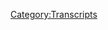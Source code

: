 {{Transcript
    | title         = [[288: January 7-9, 2013]]
    | caption       = [https://knowledgefight.libsyn.com/knowledge-fight-january-7-9-2013 Listen to this episode on Libsyn]
    | episodeNumber = [[288: January 7-9, 2013|288]]
    | length        = 01:50:37
}}

{{MessageBox
    | header     = Warning: Bot Generated Content
    | text       = This transcript was automatically generated by transcription software and likely contains many mistakes and misattributions. Please check the audio for definitive quotes, attribution, and context.
    | image      = N3yvass4myg91.webp
    | imagewidth = 50px
    | id         = warning
}}

{{TranscriptBlock
    | name      = Unknown Speaker
    | timestamp = 00:00:00.000
    | text      = Andy in Kansas. You're on the air. Thanks for holding.
}}

{{TranscriptBlock
    | name      = Unknown Speaker
    | timestamp = 00:00:03.919
    | text      = Hello Alex. I'm a first time caller. I'm a huge fan. I love your work.
}}

{{TranscriptBlock
    | name      = Unknown Speaker
    | timestamp = 00:00:07.200
    | text      = I love you.
}}

{{TranscriptBlock
    | name      = Unknown Speaker
    | timestamp = 00:00:07.679
    | text      = Hey everybody. Welcome back to Knowledge Fight. I'm Dan.
}}

{{TranscriptBlock
    | name      = Unknown Speaker
    | timestamp = 00:00:09.919
    | text      = I'm Jordan.
}}

{{TranscriptBlock
    | name      = Unknown Speaker
    | timestamp = 00:00:10.400
    | text      = We're a couple dudes. Like sit around. Drink novelty.
}}

{{TranscriptBlock
    | name      = Unknown Speaker
    | timestamp = 00:00:12.720
    | text      = Oh we gotta do a high register.
}}

{{TranscriptBlock
    | name      = Unknown Speaker
    | timestamp = 00:00:17.600
    | text      = Oh Deli. I don't know where that came from but it terrified you.
}}

{{TranscriptBlock
    | name      = Unknown Speaker
    | timestamp = 00:00:23.039
    | text      = That look on your face made me laugh a lot.
}}

{{TranscriptBlock
    | name      = Unknown Speaker
    | timestamp = 00:00:25.839
    | text      = It just perked me up a little bit. It just gave me a little bit of a bump.
}}

{{TranscriptBlock
    | name      = Unknown Speaker
    | timestamp = 00:00:29.679
    | text      = We're a couple folks sitting around drinking
}}

{{TranscriptBlock
    | name      = Unknown Speaker
    | timestamp = 00:00:31.440
    | text      = novelty beverages and talking about Alex Jones. Today we get Coca Cola orange vanilla in the house.
}}

{{TranscriptBlock
    | name      = Unknown Speaker
    | timestamp = 00:00:35.600
    | text      = Indeed we do Dan. I have no idea what it is. It's a testament.
}}

{{TranscriptBlock
    | name      = Unknown Speaker
    | timestamp = 00:00:39.439
    | text      = Novelty beverage.
}}

{{TranscriptBlock
    | name      = Unknown Speaker
    | timestamp = 00:00:40.240
    | text      = I don't. We don't always bring up what novelty beverage we're drinking but this time I thought
}}

{{TranscriptBlock
    | name      = Unknown Speaker
    | timestamp = 00:00:44.159
    | text      = it'd be appropriate because it's a testament to how quickly I often find novelty shit and drink it
}}

{{TranscriptBlock
    | name      = Unknown Speaker
    | timestamp = 00:00:51.039
    | text      = is that you came in with this orange vanilla Coke and you're like hey I saw this. It looked weird.
}}

{{TranscriptBlock
    | name      = Unknown Speaker
    | timestamp = 00:00:55.119
    | text      = We gotta try it. I'm like I've had it already.
}}

{{TranscriptBlock
    | name      = Unknown Speaker
    | timestamp = 00:00:58.159
    | text      = How do you do this?
}}

{{TranscriptBlock
    | name      = Unknown Speaker
    | timestamp = 00:00:58.960
    | text      = I'm quick.
}}

{{TranscriptBlock
    | name      = Unknown Speaker
    | timestamp = 00:00:59.679
    | text      = Do you know what I almost got?
}}

{{TranscriptBlock
    | name      = Unknown Speaker
    | timestamp = 00:01:00.479
    | text      = I'm at the store a lot though too. That's the thing is like I generally end up going
}}

{{TranscriptBlock
    | name      = Unknown Speaker
    | timestamp = 00:01:04.239
    | text      = because just as an excuse to get out of the house almost.
}}

{{TranscriptBlock
    | name      = Unknown Speaker
    | timestamp = 00:01:06.879
    | text      = Yeah.
}}

{{TranscriptBlock
    | name      = Unknown Speaker
    | timestamp = 00:01:07.200
    | text      = Like I'll end up at the store or down at Walgreens or something you know.
}}

{{TranscriptBlock
    | name      = Unknown Speaker
    | timestamp = 00:01:11.120
    | text      = So I have a lot of access to what's new.
}}

{{TranscriptBlock
    | name      = Unknown Speaker
    | timestamp = 00:01:14.719
    | text      = Right right right. I have a Walgreens.
}}

{{TranscriptBlock
    | name      = Unknown Speaker
    | timestamp = 00:01:16.400
    | text      = I tried the M&M hazelnut because I thought it would be like a Nutella filled M&M.
}}

{{TranscriptBlock
    | name      = Unknown Speaker
    | timestamp = 00:01:20.879
    | text      = Oh yeah yeah no.
}}

{{TranscriptBlock
    | name      = Unknown Speaker
    | timestamp = 00:01:22.319
    | text      = Disappointing.
}}

{{TranscriptBlock
    | name      = Unknown Speaker
    | timestamp = 00:01:23.040
    | text      = Just a hazelnut?
}}

{{TranscriptBlock
    | name      = Unknown Speaker
    | timestamp = 00:01:24.159
    | text      = Yeah it's not bad but it wasn't what I was looking for.
}}

{{TranscriptBlock
    | name      = Unknown Speaker
    | timestamp = 00:01:26.879
    | text      = I nearly it was between orange vanilla Coke which I just took a taste of and is absolute garbage.
}}

{{TranscriptBlock
    | name      = Unknown Speaker
    | timestamp = 00:01:32.480
    | text      = It's not a win.
}}

{{TranscriptBlock
    | name      = Unknown Speaker
    | timestamp = 00:01:33.280
    | text      = Disgusting.
}}

{{TranscriptBlock
    | name      = Unknown Speaker
    | timestamp = 00:01:34.159
    | text      = I haven't had a sip today but from my first voyage with it I can say it's not a win.
}}

{{TranscriptBlock
    | name      = Unknown Speaker
    | timestamp = 00:01:41.359
    | text      = Or the 7-Eleven branded Sour Patch Kids soda which I was looking at thinking
}}

{{TranscriptBlock
    | name      = Unknown Speaker
    | timestamp = 00:01:49.040
    | text      = what if I hurt myself? That was looking at that was like cutting myself like that was the idea.
}}

{{TranscriptBlock
    | name      = Unknown Speaker
    | timestamp = 00:01:53.519
    | text      = I need to feel something to feel alive like that kind of thing.
}}

{{TranscriptBlock
    | name      = Unknown Speaker
    | timestamp = 00:01:56.480
    | text      = You did get that cotton candy energy drink.
}}

{{TranscriptBlock
    | name      = Unknown Speaker
    | timestamp = 00:01:58.799
    | text      = Oh that was bad.
}}

{{TranscriptBlock
    | name      = Unknown Speaker
    | timestamp = 00:01:59.840
    | text      = I didn't actually think it was terrible.
}}

{{TranscriptBlock
    | name      = Unknown Speaker
    | timestamp = 00:02:01.680
    | text      = You left it here I drank it later.
}}

{{TranscriptBlock
    | name      = Unknown Speaker
    | timestamp = 00:02:03.040
    | text      = Did you?
}}

{{TranscriptBlock
    | name      = Unknown Speaker
    | timestamp = 00:02:03.439
    | text      = It wasn't terrible.
}}

{{TranscriptBlock
    | name      = Unknown Speaker
    | timestamp = 00:02:04.239
    | text      = It should have been way worse.
}}

{{TranscriptBlock
    | name      = Unknown Speaker
    | timestamp = 00:02:07.519
    | text      = Somehow it had a subtle flavor of cotton candy.
}}

{{TranscriptBlock
    | name      = Unknown Speaker
    | timestamp = 00:02:10.400
    | text      = Subtle cotton candy flavor.
}}

{{TranscriptBlock
    | name      = Unknown Speaker
    | timestamp = 00:02:11.199
    | text      = It's just sugar.
}}

{{TranscriptBlock
    | name      = Unknown Speaker
    | timestamp = 00:02:12.560
    | text      = Yeah that's true.
}}

{{TranscriptBlock
    | name      = Unknown Speaker
    | timestamp = 00:02:14.000
    | text      = Anyway this is a show where I know a lot about novelty shit and Alex Jones.
}}

{{TranscriptBlock
    | name      = Unknown Speaker
    | timestamp = 00:02:17.520
    | text      = And I only know what you tell me Dan.
}}

{{TranscriptBlock
    | name      = Unknown Speaker
    | timestamp = 00:02:19.120
    | text      = That's right.
}}

{{TranscriptBlock
    | name      = Unknown Speaker
    | timestamp = 00:02:19.680
    | text      = So Jordan today is my birthday.
}}

{{TranscriptBlock
    | name      = Unknown Speaker
    | timestamp = 00:02:23.120
    | text      = Is it?
}}

{{TranscriptBlock
    | name      = Unknown Speaker
    | timestamp = 00:02:23.680
    | text      = Well when this comes out.
}}

{{TranscriptBlock
    | name      = Unknown Speaker
    | timestamp = 00:02:24.960
    | text      = I really do.
}}

{{TranscriptBlock
    | name      = Unknown Speaker
    | timestamp = 00:02:26.479
    | text      = This will be coming out on my birthday.
}}

{{TranscriptBlock
    | name      = Unknown Speaker
    | timestamp = 00:02:28.080
    | text      = Oh yeah.
}}

{{TranscriptBlock
    | name      = Unknown Speaker
    | timestamp = 00:02:28.319
    | text      = This is my birthday episode.
}}

{{TranscriptBlock
    | name      = Unknown Speaker
    | timestamp = 00:02:29.759
    | text      = Hey everybody.
}}

{{TranscriptBlock
    | name      = Unknown Speaker
    | timestamp = 00:02:32.000
    | text      = It's gonna be no different than any other time.
}}

{{TranscriptBlock
    | name      = Unknown Speaker
    | timestamp = 00:02:34.159
    | text      = How are you gonna be 35?
}}

{{TranscriptBlock
    | name      = Unknown Speaker
    | timestamp = 00:02:35.439
    | text      = 35.
}}

{{TranscriptBlock
    | name      = Unknown Speaker
    | timestamp = 00:02:36.080
    | text      = Wow.
}}

{{TranscriptBlock
    | name      = Unknown Speaker
    | timestamp = 00:02:36.639
    | text      = Looking at that.
}}

{{TranscriptBlock
    | name      = Unknown Speaker
    | timestamp = 00:02:37.360
    | text      = Thank you.
}}

{{TranscriptBlock
    | name      = Unknown Speaker
    | timestamp = 00:02:37.840
    | text      = I made it.
}}

{{TranscriptBlock
    | name      = Unknown Speaker
    | timestamp = 00:02:38.479
    | text      = You look great.
}}

{{TranscriptBlock
    | name      = Unknown Speaker
    | timestamp = 00:02:39.199
    | text      = Thanks.
}}

{{TranscriptBlock
    | name      = Unknown Speaker
    | timestamp = 00:02:39.599
    | text      = Yeah.
}}

{{TranscriptBlock
    | name      = Unknown Speaker
    | timestamp = 00:02:40.000
    | text      = Fuck you.
}}

{{TranscriptBlock
    | name      = Unknown Speaker
    | timestamp = 00:02:43.599
    | text      = Yeah I mean what can I do?
}}

{{TranscriptBlock
    | name      = Unknown Speaker
    | timestamp = 00:02:44.560
    | text      = I can rent a car now is that what it is?
}}

{{TranscriptBlock
    | name      = Unknown Speaker
    | timestamp = 00:02:46.719
    | text      = No I think that's 25.
}}

{{TranscriptBlock
    | name      = Unknown Speaker
    | timestamp = 00:02:47.840
    | text      = Hotel room?
}}

{{TranscriptBlock
    | name      = Unknown Speaker
    | timestamp = 00:02:48.479
    | text      = I don't know.
}}

{{TranscriptBlock
    | name      = Unknown Speaker
    | timestamp = 00:02:49.039
    | text      = Probably.
}}

{{TranscriptBlock
    | name      = Unknown Speaker
    | timestamp = 00:02:50.319
    | text      = Run for president?
}}

{{TranscriptBlock
    | name      = Unknown Speaker
    | timestamp = 00:02:51.280
    | text      = Who knows.
}}

{{TranscriptBlock
    | name      = Unknown Speaker
    | timestamp = 00:02:52.080
    | text      = There is that one.
}}

{{TranscriptBlock
    | name      = Unknown Speaker
    | timestamp = 00:02:53.199
    | text      = Yeah whatever it is 35 some sort of a milestone I don't know.
}}

{{TranscriptBlock
    | name      = Unknown Speaker
    | timestamp = 00:02:56.319
    | text      = Yeah I think it's 35 president 30 senate and 25 house.
}}

{{TranscriptBlock
    | name      = Unknown Speaker
    | timestamp = 00:03:00.319
    | text      = I'm on my way.
}}

{{TranscriptBlock
    | name      = Unknown Speaker
    | timestamp = 00:03:01.280
    | text      = Which seems incredibly arbitrary and stupid.
}}

{{TranscriptBlock
    | name      = Unknown Speaker
    | timestamp = 00:03:03.439
    | text      = I'm heading to the government.
}}

{{TranscriptBlock
    | name      = Unknown Speaker
    | timestamp = 00:03:04.639
    | text      = Do it.
}}

{{TranscriptBlock
    | name      = Unknown Speaker
    | timestamp = 00:03:05.120
    | text      = I'm not doing that.
}}

{{TranscriptBlock
    | name      = Unknown Speaker
    | timestamp = 00:03:05.919
    | text      = But on this day of my birthday I want to take a moment to say thank you to everybody who
}}

{{TranscriptBlock
    | name      = Unknown Speaker
    | timestamp = 00:03:12.479
    | text      = over the last year from 34 to 35 has been so instrumental in helping create this thing
}}

{{TranscriptBlock
    | name      = Unknown Speaker
    | timestamp = 00:03:18.560
    | text      = that can be my job and I'm very passionate about and everybody who facilitates it and
}}

{{TranscriptBlock
    | name      = Unknown Speaker
    | timestamp = 00:03:24.000
    | text      = makes it possible makes it so I enter this 35th year with something far more meaningful
}}

{{TranscriptBlock
    | name      = Unknown Speaker
    | timestamp = 00:03:30.960
    | text      = in my life than I had years ago and something that would not be possible without them.
}}

{{TranscriptBlock
    | name      = Unknown Speaker
    | timestamp = 00:03:36.319
    | text      = And so.
}}

{{TranscriptBlock
    | name      = Unknown Speaker
    | timestamp = 00:03:37.039
    | text      = Yes without them.
}}

{{TranscriptBlock
    | name      = Unknown Speaker
    | timestamp = 00:03:38.960
    | text      = What?
}}

{{TranscriptBlock
    | name      = Unknown Speaker
    | timestamp = 00:03:40.000
    | text      = Just sitting over here.
}}

{{TranscriptBlock
    | name      = Unknown Speaker
    | timestamp = 00:03:43.039
    | text      = Yeah think all of them.
}}

{{TranscriptBlock
    | name      = Unknown Speaker
    | timestamp = 00:03:45.759
    | text      = We're a little loopy up top.
}}

{{TranscriptBlock
    | name      = Unknown Speaker
    | timestamp = 00:03:46.960
    | text      = Wow you know you know what I was going to get to that.
}}

{{TranscriptBlock
    | name      = Unknown Speaker
    | timestamp = 00:03:52.240
    | text      = I was going to get to talking about appreciating you as well but you're being so impatient
}}

{{TranscriptBlock
    | name      = Unknown Speaker
    | timestamp = 00:03:58.800
    | text      = with your need for thanks that you didn't let me get to it naturally and now I won't.
}}

{{TranscriptBlock
    | name      = Unknown Speaker
    | timestamp = 00:04:04.639
    | text      = Never happening.
}}

{{TranscriptBlock
    | name      = Unknown Speaker
    | timestamp = 00:04:05.280
    | text      = Yeah but yeah so if you if you think of wanting to give me anything for my birthday don't
}}

{{TranscriptBlock
    | name      = Unknown Speaker
    | timestamp = 00:04:12.800
    | text      = you already have but if you do want to tweet out a link to the show or something like that
}}

{{TranscriptBlock
    | name      = Unknown Speaker
    | timestamp = 00:04:18.160
    | text      = would be nice.
}}

{{TranscriptBlock
    | name      = Unknown Speaker
    | timestamp = 00:04:18.639
    | text      = That would help.
}}

{{TranscriptBlock
    | name      = Unknown Speaker
    | timestamp = 00:04:19.279
    | text      = We have shirts now.
}}

{{TranscriptBlock
    | name      = Unknown Speaker
    | timestamp = 00:04:20.319
    | text      = Yeah we do.
}}

{{TranscriptBlock
    | name      = Unknown Speaker
    | timestamp = 00:04:20.879
    | text      = We do.
}}

{{TranscriptBlock
    | name      = Unknown Speaker
    | timestamp = 00:04:21.439
    | text      = And if you want to find them there was some confusion there's on the website knowledgefight.com
}}

{{TranscriptBlock
    | name      = Unknown Speaker
    | timestamp = 00:04:26.480
    | text      = there's now up at the navigation bar up at the top it says shirts so you can find that
}}

{{TranscriptBlock
    | name      = Unknown Speaker
    | timestamp = 00:04:30.639
    | text      = stuff there with that link.
}}

{{TranscriptBlock
    | name      = Unknown Speaker
    | timestamp = 00:04:31.680
    | text      = Wonderful.
}}

{{TranscriptBlock
    | name      = Unknown Speaker
    | timestamp = 00:04:32.560
    | text      = But in the in the spirit of thanks and appreciation we'd like to start this episode as we do all
}}

{{TranscriptBlock
    | name      = Unknown Speaker
    | timestamp = 00:04:38.800
    | text      = of our episodes with a prayer.
}}

{{TranscriptBlock
    | name      = Unknown Speaker
    | timestamp = 00:04:40.319
    | text      = No it's time to pray with a thank you to some people who signed up and are supporting the
}}

{{TranscriptBlock
    | name      = Unknown Speaker
    | timestamp = 00:04:47.120
    | text      = show.
}}

{{TranscriptBlock
    | name      = Unknown Speaker
    | timestamp = 00:04:47.279
    | text      = We really appreciate it.
}}

{{TranscriptBlock
    | name      = Unknown Speaker
    | timestamp = 00:04:48.480
    | text      = So first Brian.
}}

{{TranscriptBlock
    | name      = Unknown Speaker
    | timestamp = 00:04:49.680
    | text      = Thank you so much.
}}

{{TranscriptBlock
    | name      = Unknown Speaker
    | timestamp = 00:04:50.399
    | text      = You are now Policywonk.
}}

{{TranscriptBlock
    | name      = Unknown Speaker
    | timestamp = 00:04:52.079
    | text      = I'm a policy wonk.
}}

{{TranscriptBlock
    | name      = Unknown Speaker
    | timestamp = 00:04:53.199
    | text      = Thank you Brian.
}}

{{TranscriptBlock
    | name      = Unknown Speaker
    | timestamp = 00:04:53.439
    | text      = Thank you very much Brian.
}}

{{TranscriptBlock
    | name      = Unknown Speaker
    | timestamp = 00:04:54.480
    | text      = Next Brian but with a Y Thank you so much you are now Policywonk.
}}

{{TranscriptBlock
    | name      = Unknown Speaker
    | timestamp = 00:04:59.040
    | text      = I'm a policy wonk.
}}

{{TranscriptBlock
    | name      = Unknown Speaker
    | timestamp = 00:05:00.079
    | text      = Thank you Brian.
}}

{{TranscriptBlock
    | name      = Unknown Speaker
    | timestamp = 00:05:00.560
    | text      = Thank you very much Brian.
}}

{{TranscriptBlock
    | name      = Unknown Speaker
    | timestamp = 00:05:01.680
    | text      = Next Young Bae.
}}

{{TranscriptBlock
    | name      = Unknown Speaker
    | timestamp = 00:05:03.279
    | text      = Thank you so much you are now a policy wonk.
}}

{{TranscriptBlock
    | name      = Unknown Speaker
    | timestamp = 00:05:05.759
    | text      = I'm a policy wonk.
}}

{{TranscriptBlock
    | name      = Unknown Speaker
    | timestamp = 00:05:07.040
    | text      = Thank you very much Young Bae.
}}

{{TranscriptBlock
    | name      = Unknown Speaker
    | timestamp = 00:05:08.720
    | text      = Next, the Soros Foundation for Definitely Not Being Globalist Soul Vampires.
}}

{{TranscriptBlock
    | name      = Unknown Speaker
    | timestamp = 00:05:14.959
    | text      = These names are getting a little long.
}}

{{TranscriptBlock
    | name      = Unknown Speaker
    | timestamp = 00:05:15.959
    | text      = These are getting a little bit interesting.
}}

{{TranscriptBlock
    | name      = Unknown Speaker
    | timestamp = 00:05:17.720
    | text      = We thank you so much.
}}

{{TranscriptBlock
    | name      = Unknown Speaker
    | timestamp = 00:05:18.720
    | text      = You are now a policy wonk.
}}

{{TranscriptBlock
    | name      = Unknown Speaker
    | timestamp = 00:05:20.480
    | text      = I'm a policy wonk.
}}

{{TranscriptBlock
    | name      = Unknown Speaker
    | timestamp = 00:05:21.839
    | text      = Thank you, Soros Foundation for Definitely Not Being Globalist Soul Vampires.
}}

{{TranscriptBlock
    | name      = Unknown Speaker
    | timestamp = 00:05:25.399
    | text      = Yes.
}}

{{TranscriptBlock
    | name      = Unknown Speaker
    | timestamp = 00:05:26.399
    | text      = Next, I'd like to say thank you to somebody who took their donation and bumped it up a
}}

{{TranscriptBlock
    | name      = Unknown Speaker
    | timestamp = 00:05:28.920
    | text      = little bit.
}}

{{TranscriptBlock
    | name      = Unknown Speaker
    | timestamp = 00:05:29.920
    | text      = So, Carissa, thank you so much.
}}

{{TranscriptBlock
    | name      = Unknown Speaker
    | timestamp = 00:05:31.040
    | text      = You are now a globalist.
}}

{{TranscriptBlock
    | name      = Unknown Speaker
    | timestamp = 00:05:32.639
    | text      = I'm a policy wonk.
}}

{{TranscriptBlock
    | name      = Unknown Speaker
    | timestamp = 00:05:33.639
    | text      = Four stars.
}}

{{TranscriptBlock
    | name      = Unknown Speaker
    | timestamp = 00:05:34.639
    | text      = Go home to your mother and tell her you're brilliant.
}}

{{TranscriptBlock
    | name      = Unknown Speaker
    | timestamp = 00:05:37.600
    | text      = Someone sodomite sent me a bucket of poop.
}}

{{TranscriptBlock
    | name      = Unknown Speaker
    | timestamp = 00:05:39.199
    | text      = Daddy Shark.
}}

{{TranscriptBlock
    | name      = Unknown Speaker
    | timestamp = 00:05:40.199
    | text      = Thank you so much, Carissa.
}}

{{TranscriptBlock
    | name      = Unknown Speaker
    | timestamp = 00:05:43.000
    | text      = Thank you very much, Carissa.
}}

{{TranscriptBlock
    | name      = Unknown Speaker
    | timestamp = 00:05:44.000
    | text      = Finally, I'd like to say thank you to somebody who donated and bumped it up a little more.
}}

{{TranscriptBlock
    | name      = Unknown Speaker
    | timestamp = 00:05:47.720
    | text      = We thank you very much.
}}

{{TranscriptBlock
    | name      = Unknown Speaker
    | timestamp = 00:05:48.720
    | text      = So, JT, you are now a technocrat.
}}

{{TranscriptBlock
    | name      = Unknown Speaker
    | timestamp = 00:05:51.800
    | text      = I'm a policy wonk.
}}

{{TranscriptBlock
    | name      = Unknown Speaker
    | timestamp = 00:05:52.800
    | text      = Four stars.
}}

{{TranscriptBlock
    | name      = Unknown Speaker
    | timestamp = 00:05:53.800
    | text      = Go home to your mother and tell her you're brilliant.
}}

{{TranscriptBlock
    | name      = Unknown Speaker
    | timestamp = 00:05:56.759
    | text      = Someone sodomite sent me a bucket of poop.
}}

{{TranscriptBlock
    | name      = Unknown Speaker
    | timestamp = 00:05:58.360
    | text      = Daddy Shark.
}}

{{TranscriptBlock
    | name      = Unknown Speaker
    | timestamp = 00:06:00.839
    | text      = Jar Jar Binks has a Caribbean black accent.
}}

{{TranscriptBlock
    | name      = Unknown Speaker
    | timestamp = 00:06:05.160
    | text      = He's a loser, little kitty baby.
}}

{{TranscriptBlock
    | name      = Unknown Speaker
    | timestamp = 00:06:08.240
    | text      = I don't want to hate black people.
}}

{{TranscriptBlock
    | name      = Unknown Speaker
    | timestamp = 00:06:09.879
    | text      = I renounce Jesus Christ.
}}

{{TranscriptBlock
    | name      = Unknown Speaker
    | timestamp = 00:06:11.920
    | text      = Thank you so much, JT.
}}

{{TranscriptBlock
    | name      = Unknown Speaker
    | timestamp = 00:06:12.920
    | text      = Thank you, JT.
}}

{{TranscriptBlock
    | name      = Unknown Speaker
    | timestamp = 00:06:13.920
    | text      = If you're out there listening and you're thinking, hey, I'd like to support the show, like what
}}

{{TranscriptBlock
    | name      = Unknown Speaker
    | timestamp = 00:06:16.879
    | text      = these gents do, you can do that, much like there's a link that says shirts.
}}

{{TranscriptBlock
    | name      = Unknown Speaker
    | timestamp = 00:06:20.720
    | text      = There's a link that says support on our website, knowledgeright.com, and click that button
}}

{{TranscriptBlock
    | name      = Unknown Speaker
    | timestamp = 00:06:24.480
    | text      = and da-da-da-da-da-do.
}}

{{TranscriptBlock
    | name      = Unknown Speaker
    | timestamp = 00:06:25.480
    | text      = Yeah.
}}

{{TranscriptBlock
    | name      = Unknown Speaker
    | timestamp = 00:06:26.480
    | text      = That'd be nice.
}}

{{TranscriptBlock
    | name      = Unknown Speaker
    | timestamp = 00:06:27.480
    | text      = So, for my birthday, there was only one thing that I wanted for my birthday.
}}

{{TranscriptBlock
    | name      = Unknown Speaker
    | timestamp = 00:06:31.600
    | text      = What's that?
}}

{{TranscriptBlock
    | name      = Unknown Speaker
    | timestamp = 00:06:32.600
    | text      = Answers.
}}

{{TranscriptBlock
    | name      = Unknown Speaker
    | timestamp = 00:06:33.600
    | text      = So, I decided that- That was a great line read.
}}

{{TranscriptBlock
    | name      = Unknown Speaker
    | timestamp = 00:06:40.279
    | text      = Thanks.
}}

{{TranscriptBlock
    | name      = Unknown Speaker
    | timestamp = 00:06:41.279
    | text      = Damn the torpedoes of the present day.
}}

{{TranscriptBlock
    | name      = Unknown Speaker
    | timestamp = 00:06:43.519
    | text      = Yeah.
}}

{{TranscriptBlock
    | name      = Unknown Speaker
    | timestamp = 00:06:44.519
    | text      = We've already spent too much time going over last week on our Monday episode.
}}

{{TranscriptBlock
    | name      = Unknown Speaker
    | timestamp = 00:06:48.839
    | text      = I was considering doing a Wacky Wednesday episode for this, but who cares?
}}

{{TranscriptBlock
    | name      = Unknown Speaker
    | timestamp = 00:06:53.800
    | text      = I have more important fish to fry, and that is back in the past, early 2013, Alex Jones,
}}

{{TranscriptBlock
    | name      = Unknown Speaker
    | timestamp = 00:06:59.879
    | text      = looking at what he was up to in the aftermath of Sandy Hook.
}}

{{TranscriptBlock
    | name      = Unknown Speaker
    | timestamp = 00:07:03.279
    | text      = I've had the feeling that we were about to get to something, and for my birthday, I wanted
}}

{{TranscriptBlock
    | name      = Unknown Speaker
    | timestamp = 00:07:08.600
    | text      = to get to that thing.
}}

{{TranscriptBlock
    | name      = Unknown Speaker
    | timestamp = 00:07:09.600
    | text      = Yeah.
}}

{{TranscriptBlock
    | name      = Unknown Speaker
    | timestamp = 00:07:10.600
    | text      = And we'll see if we do.
}}

{{TranscriptBlock
    | name      = Unknown Speaker
    | timestamp = 00:07:11.600
    | text      = Yeah.
}}

{{TranscriptBlock
    | name      = Unknown Speaker
    | timestamp = 00:07:12.600
    | text      = Today, we'll be going over the days of January 7th through 9th, 2013, and here are two out
}}

{{TranscriptBlock
    | name      = Unknown Speaker
    | timestamp = 00:07:17.120
    | text      = of context drops that seem to be like contradictions.
}}

{{TranscriptBlock
    | name      = Unknown Speaker
    | timestamp = 00:07:21.279
    | text      = I don't like scammers.
}}

{{TranscriptBlock
    | name      = Unknown Speaker
    | timestamp = 00:07:23.120
    | text      = I don't like people that organize themselves and run hoaxes.
}}

{{TranscriptBlock
    | name      = Unknown Speaker
    | timestamp = 00:07:26.639
    | text      = Okay.
}}

{{TranscriptBlock
    | name      = Unknown Speaker
    | timestamp = 00:07:27.639
    | text      = Well, here's this other out of context drop.
}}

{{TranscriptBlock
    | name      = Unknown Speaker
    | timestamp = 00:07:29.319
    | text      = Oh, I really like John Rappaport.
}}

{{TranscriptBlock
    | name      = Unknown Speaker
    | timestamp = 00:07:32.319
    | text      = I really, really don't like scammers.
}}

{{TranscriptBlock
    | name      = Unknown Speaker
    | timestamp = 00:07:36.199
    | text      = Fuck, I love John Rappaport.
}}

{{TranscriptBlock
    | name      = Unknown Speaker
    | timestamp = 00:07:38.040
    | text      = All right.
}}

{{TranscriptBlock
    | name      = Unknown Speaker
    | timestamp = 00:07:39.040
    | text      = Deal with that, Alex.
}}

{{TranscriptBlock
    | name      = Unknown Speaker
    | timestamp = 00:07:41.040
    | text      = All right.
}}

{{TranscriptBlock
    | name      = Unknown Speaker
    | timestamp = 00:07:42.040
    | text      = So the 7th, we don't have any clips from because Mike Adams hosted.
}}

{{TranscriptBlock
    | name      = Unknown Speaker
    | timestamp = 00:07:45.480
    | text      = Right.
}}

{{TranscriptBlock
    | name      = Unknown Speaker
    | timestamp = 00:07:46.480
    | text      = The Health Ranger.
}}

{{TranscriptBlock
    | name      = Unknown Speaker
    | timestamp = 00:07:47.480
    | text      = That's right.
}}

{{TranscriptBlock
    | name      = Unknown Speaker
    | timestamp = 00:07:48.480
    | text      = Alex Jones was out of town.
}}

{{TranscriptBlock
    | name      = Unknown Speaker
    | timestamp = 00:07:51.800
    | text      = He was in New York.
}}

{{TranscriptBlock
    | name      = Unknown Speaker
    | timestamp = 00:07:52.800
    | text      = What was he doing in New York?
}}

{{TranscriptBlock
    | name      = Unknown Speaker
    | timestamp = 00:07:53.800
    | text      = He was going over to do Piers Morgan's show, where he yelled at him about how 1776 will
}}

{{TranscriptBlock
    | name      = Unknown Speaker
    | timestamp = 00:07:59.000
    | text      = commence again if you take our guns.
}}

{{TranscriptBlock
    | name      = Unknown Speaker
    | timestamp = 00:08:01.220
    | text      = He acted like a big old baby asshole and was roundly mocked by people for his display.
}}

{{TranscriptBlock
    | name      = Unknown Speaker
    | timestamp = 00:08:07.160
    | text      = And then they shook hands and everybody went home winners, I believe.
}}

{{TranscriptBlock
    | name      = Unknown Speaker
    | timestamp = 00:08:10.199
    | text      = Maybe.
}}

{{TranscriptBlock
    | name      = Unknown Speaker
    | timestamp = 00:08:11.199
    | text      = I don't know.
}}

{{TranscriptBlock
    | name      = Unknown Speaker
    | timestamp = 00:08:12.199
    | text      = There seemed to be like...
}}

{{TranscriptBlock
    | name      = Unknown Speaker
    | timestamp = 00:08:13.199
    | text      = I don't know how much that was a staged fight.
}}

{{TranscriptBlock
    | name      = Unknown Speaker
    | timestamp = 00:08:15.439
    | text      = I think Piers Morgan didn't enjoy what was going on.
}}

{{TranscriptBlock
    | name      = Unknown Speaker
    | timestamp = 00:08:18.519
    | text      = I don't know.
}}

{{TranscriptBlock
    | name      = Unknown Speaker
    | timestamp = 00:08:19.519
    | text      = It's hard to say.
}}

{{TranscriptBlock
    | name      = Unknown Speaker
    | timestamp = 00:08:20.519
    | text      = But Alex did that.
}}

{{TranscriptBlock
    | name      = Unknown Speaker
    | timestamp = 00:08:21.519
    | text      = And if you want to hear our coverage of that, we went over it like a year ago.
}}

{{TranscriptBlock
    | name      = Unknown Speaker
    | timestamp = 00:08:25.079
    | text      = So we have an episode that goes over Alex's Piers Morgan interview.
}}

{{TranscriptBlock
    | name      = Unknown Speaker
    | timestamp = 00:08:29.560
    | text      = I think it was from December 31st.
}}

{{TranscriptBlock
    | name      = Unknown Speaker
    | timestamp = 00:08:31.279
    | text      = I think it was actually from New Year's of 2017.
}}

{{TranscriptBlock
    | name      = Unknown Speaker
    | timestamp = 00:08:34.440
    | text      = So if you go back, you can find what we thought about that interview.
}}

{{TranscriptBlock
    | name      = Unknown Speaker
    | timestamp = 00:08:39.320
    | text      = And you'll never know what we think about Mike Adams hosting the show on the 7th, because
}}

{{TranscriptBlock
    | name      = Unknown Speaker
    | timestamp = 00:08:44.399
    | text      = we're not talking about it.
}}

{{TranscriptBlock
    | name      = Unknown Speaker
    | timestamp = 00:08:45.980
    | text      = So we jump in on the 8th.
}}

{{TranscriptBlock
    | name      = Unknown Speaker
    | timestamp = 00:08:48.440
    | text      = And Alex gives a preemptive excuse for why this episode may not go good.
}}

{{TranscriptBlock
    | name      = Unknown Speaker
    | timestamp = 00:08:53.799
    | text      = Ladies and gentlemen, I have had two hours sleep on the plane.
}}

{{TranscriptBlock
    | name      = Unknown Speaker
    | timestamp = 00:08:59.720
    | text      = Got up at about 4 this morning, took about a 30 minute nap in the hotel room.
}}

{{TranscriptBlock
    | name      = Unknown Speaker
    | timestamp = 00:09:03.559
    | text      = Got up at 4, because I was working through the night, filing videos, and then got on
}}

{{TranscriptBlock
    | name      = Unknown Speaker
    | timestamp = 00:09:08.279
    | text      = the plane, maybe slept an hour and a half.
}}

{{TranscriptBlock
    | name      = Unknown Speaker
    | timestamp = 00:09:09.759
    | text      = So a total of about two hours.
}}

{{TranscriptBlock
    | name      = Unknown Speaker
    | timestamp = 00:09:11.620
    | text      = So bear with me today.
}}

{{TranscriptBlock
    | name      = Unknown Speaker
    | timestamp = 00:09:12.620
    | text      = Thanks for breaking that down.
}}

{{TranscriptBlock
    | name      = Unknown Speaker
    | timestamp = 00:09:14.080
    | text      = Our plane landed about 35 minutes ago at Austin-Bergstrom International Airport.
}}

{{TranscriptBlock
    | name      = Unknown Speaker
    | timestamp = 00:09:21.159
    | text      = It is the 8th day of January, 2013.
}}

{{TranscriptBlock
    | name      = Unknown Speaker
    | timestamp = 00:09:24.879
    | text      = I am your host, Alex Jones.
}}

{{TranscriptBlock
    | name      = Unknown Speaker
    | timestamp = 00:09:26.039
    | text      = Hey, Alex.
}}

{{TranscriptBlock
    | name      = Unknown Speaker
    | timestamp = 00:09:27.039
    | text      = That was a lot of timestamps in a very short period of time.
}}

{{TranscriptBlock
    | name      = Unknown Speaker
    | timestamp = 00:09:29.840
    | text      = We got a half hour at the hotel, we got an hour and a half on the plane, we landed 35
}}

{{TranscriptBlock
    | name      = Unknown Speaker
    | timestamp = 00:09:34.200
    | text      = minutes ago.
}}

{{TranscriptBlock
    | name      = Unknown Speaker
    | timestamp = 00:09:35.200
    | text      = It's the 8th day.
}}

{{TranscriptBlock
    | name      = Unknown Speaker
    | timestamp = 00:09:36.200
    | text      = Come on.
}}

{{TranscriptBlock
    | name      = Unknown Speaker
    | timestamp = 00:09:37.200
    | text      = That can't be true either.
}}

{{TranscriptBlock
    | name      = Unknown Speaker
    | timestamp = 00:09:38.200
    | text      = I've been to Austin's airport, I've been to Alex's studio.
}}

{{TranscriptBlock
    | name      = Unknown Speaker
    | timestamp = 00:09:40.600
    | text      = I know that he couldn't have landed 35 minutes before he's on air.
}}

{{TranscriptBlock
    | name      = Unknown Speaker
    | timestamp = 00:09:44.639
    | text      = It's just literally impossible.
}}

{{TranscriptBlock
    | name      = Unknown Speaker
    | timestamp = 00:09:47.360
    | text      = I would say hour max, especially considering you're saying we landed 35 minutes ago.
}}

{{TranscriptBlock
    | name      = Unknown Speaker
    | timestamp = 00:09:53.200
    | text      = You don't get off the plane for another 15 after you land, Alex, what are you fucking
}}

{{TranscriptBlock
    | name      = Unknown Speaker
    | timestamp = 00:09:57.200
    | text      = talking about?
}}

{{TranscriptBlock
    | name      = Unknown Speaker
    | timestamp = 00:09:58.200
    | text      = Get out of here.
}}

{{TranscriptBlock
    | name      = Unknown Speaker
    | timestamp = 00:09:59.200
    | text      = But who cares?
}}

{{TranscriptBlock
    | name      = Unknown Speaker
    | timestamp = 00:10:00.200
    | text      = That's just me splitting hairs.
}}

{{TranscriptBlock
    | name      = Unknown Speaker
    | timestamp = 00:10:01.559
    | text      = He's tired.
}}

{{TranscriptBlock
    | name      = Unknown Speaker
    | timestamp = 00:10:02.559
    | text      = Yes.
}}

{{TranscriptBlock
    | name      = Unknown Speaker
    | timestamp = 00:10:03.559
    | text      = And that may or may not come into play throughout this episode.
}}

{{TranscriptBlock
    | name      = Unknown Speaker
    | timestamp = 00:10:08.440
    | text      = But you know what?
}}

{{TranscriptBlock
    | name      = Unknown Speaker
    | timestamp = 00:10:09.440
    | text      = He feels good.
}}

{{TranscriptBlock
    | name      = Unknown Speaker
    | timestamp = 00:10:10.440
    | text      = He's tired, but he feels good.
}}

{{TranscriptBlock
    | name      = Unknown Speaker
    | timestamp = 00:10:12.039
    | text      = Energized.
}}

{{TranscriptBlock
    | name      = Unknown Speaker
    | timestamp = 00:10:13.039
    | text      = And one of the reasons that he feels good is that he thinks he nailed it on Piers Morgan's
}}

{{TranscriptBlock
    | name      = Unknown Speaker
    | timestamp = 00:10:16.720
    | text      = show.
}}

{{TranscriptBlock
    | name      = Unknown Speaker
    | timestamp = 00:10:17.720
    | text      = Of course he does.
}}

{{TranscriptBlock
    | name      = Unknown Speaker
    | timestamp = 00:10:18.720
    | text      = But his praise for himself is somewhat restrained.
}}

{{TranscriptBlock
    | name      = Unknown Speaker
    | timestamp = 00:10:22.080
    | text      = I doubt that.
}}

{{TranscriptBlock
    | name      = Unknown Speaker
    | timestamp = 00:10:23.080
    | text      = I was pretty wound up once I got on the broadcast and I give myself about an A. Not an A plus,
}}

{{TranscriptBlock
    | name      = Unknown Speaker
    | timestamp = 00:10:27.200
    | text      = not a B plus, not a B minus, I give myself about an A. And what I wanted to do was point
}}

{{TranscriptBlock
    | name      = Unknown Speaker
    | timestamp = 00:10:37.120
    | text      = out that we have a foreign globalist here in our midst and that Dianne Feinstein, I
}}

{{TranscriptBlock
    | name      = Unknown Speaker
    | timestamp = 00:10:41.639
    | text      = had a whole bunch of stuff I wanted to get to and I got to a lot of it, but not all of
}}

{{TranscriptBlock
    | name      = Unknown Speaker
    | timestamp = 00:10:44.000
    | text      = it.
}}

{{TranscriptBlock
    | name      = Unknown Speaker
    | timestamp = 00:10:45.000
    | text      = And I wanted to read over some of the, like I have some notes that are in my wallet.
}}

{{TranscriptBlock
    | name      = Unknown Speaker
    | timestamp = 00:10:51.120
    | text      = I'm not sure where I put my wallet.
}}

{{TranscriptBlock
    | name      = Unknown Speaker
    | timestamp = 00:10:52.519
    | text      = I may have dumped it out there with my phones, but I had some notes that I wanted.
}}

{{TranscriptBlock
    | name      = Unknown Speaker
    | timestamp = 00:10:56.960
    | text      = Thank you.
}}

{{TranscriptBlock
    | name      = Unknown Speaker
    | timestamp = 00:10:57.960
    | text      = I had some notes I wanted to go over.
}}

{{TranscriptBlock
    | name      = Unknown Speaker
    | timestamp = 00:10:59.960
    | text      = In your wallet?
}}

{{TranscriptBlock
    | name      = Unknown Speaker
    | timestamp = 00:11:00.960
    | text      = Yeah.
}}

{{TranscriptBlock
    | name      = Unknown Speaker
    | timestamp = 00:11:01.960
    | text      = Just notes in your wallet?
}}

{{TranscriptBlock
    | name      = Unknown Speaker
    | timestamp = 00:11:02.960
    | text      = Just keep notes in your wallet.
}}

{{TranscriptBlock
    | name      = Unknown Speaker
    | timestamp = 00:11:03.960
    | text      = I wrote my plan to attack Piers Morgan as an international globalist in our midst on
}}

{{TranscriptBlock
    | name      = Unknown Speaker
    | timestamp = 00:11:08.639
    | text      = a napkin from the airplane I put in my wallet and I forgot to take out my wallet.
}}

{{TranscriptBlock
    | name      = Unknown Speaker
    | timestamp = 00:11:13.620
    | text      = So I forgot to tell them a bunch of things that I really think about how he's an asshole.
}}

{{TranscriptBlock
    | name      = Unknown Speaker
    | timestamp = 00:11:17.600
    | text      = Yeah.
}}

{{TranscriptBlock
    | name      = Unknown Speaker
    | timestamp = 00:11:18.600
    | text      = Uh, good.
}}

{{TranscriptBlock
    | name      = Unknown Speaker
    | timestamp = 00:11:19.600
    | text      = I give that an A. I feel like we have to pour one out for Harris Whittles on the, I'll give
}}

{{TranscriptBlock
    | name      = Unknown Speaker
    | timestamp = 00:11:24.919
    | text      = myself about an A as a humble brag.
}}

{{TranscriptBlock
    | name      = Unknown Speaker
    | timestamp = 00:11:27.240
    | text      = Yeah.
}}

{{TranscriptBlock
    | name      = Unknown Speaker
    | timestamp = 00:11:28.240
    | text      = Good God.
}}

{{TranscriptBlock
    | name      = Unknown Speaker
    | timestamp = 00:11:29.240
    | text      = I mean, it is a little bit, I always, I feel it's always presumptuous to give yourself
}}

{{TranscriptBlock
    | name      = Unknown Speaker
    | timestamp = 00:11:34.759
    | text      = an A. Why?
}}

{{TranscriptBlock
    | name      = Unknown Speaker
    | timestamp = 00:11:36.320
    | text      = You can't give yourself an A. Only other people can give, you can give yourself a B. Can you
}}

{{TranscriptBlock
    | name      = Unknown Speaker
    | timestamp = 00:11:41.120
    | text      = give yourself a B?
}}

{{TranscriptBlock
    | name      = Unknown Speaker
    | timestamp = 00:11:42.120
    | text      = I allow that, yes.
}}

{{TranscriptBlock
    | name      = Unknown Speaker
    | timestamp = 00:11:43.120
    | text      = I think that is the, the height of, uh, hubris and self-criticism.
}}

{{TranscriptBlock
    | name      = Unknown Speaker
    | timestamp = 00:11:47.600
    | text      = Yeah.
}}

{{TranscriptBlock
    | name      = Unknown Speaker
    | timestamp = 00:11:48.600
    | text      = I give myself a B on that.
}}

{{TranscriptBlock
    | name      = Unknown Speaker
    | timestamp = 00:11:50.240
    | text      = Giving yourself an A is unheard of.
}}

{{TranscriptBlock
    | name      = Unknown Speaker
    | timestamp = 00:11:52.679
    | text      = That's, that's, um, that's Icarus levels of, uh.
}}

{{TranscriptBlock
    | name      = Unknown Speaker
    | timestamp = 00:11:56.559
    | text      = Yeah.
}}

{{TranscriptBlock
    | name      = Unknown Speaker
    | timestamp = 00:11:57.559
    | text      = Can you imagine the idea of giving yourself an A plus?
}}

{{TranscriptBlock
    | name      = Unknown Speaker
    | timestamp = 00:12:00.240
    | text      = Like I, I 100% nailed that with no input from any other human being.
}}

{{TranscriptBlock
    | name      = Unknown Speaker
    | timestamp = 00:12:06.159
    | text      = I don't need anybody to say I did a good job.
}}

{{TranscriptBlock
    | name      = Unknown Speaker
    | timestamp = 00:12:09.200
    | text      = A plus.
}}

{{TranscriptBlock
    | name      = Unknown Speaker
    | timestamp = 00:12:10.200
    | text      = The self-esteem is perfect.
}}

{{TranscriptBlock
    | name      = Unknown Speaker
    | timestamp = 00:12:11.200
    | text      = That's what I'm saying.
}}

{{TranscriptBlock
    | name      = Unknown Speaker
    | timestamp = 00:12:12.200
    | text      = He's restrained.
}}

{{TranscriptBlock
    | name      = Unknown Speaker
    | timestamp = 00:12:13.200
    | text      = Yeah.
}}

{{TranscriptBlock
    | name      = Unknown Speaker
    | timestamp = 00:12:14.200
    | text      = You know.
}}

{{TranscriptBlock
    | name      = Unknown Speaker
    | timestamp = 00:12:15.200
    | text      = He could have.
}}

{{TranscriptBlock
    | name      = Unknown Speaker
    | timestamp = 00:12:16.200
    | text      = Could have.
}}

{{TranscriptBlock
    | name      = Unknown Speaker
    | timestamp = 00:12:17.200
    | text      = He's the only person who's in charge of this grading system.
}}

{{TranscriptBlock
    | name      = Unknown Speaker
    | timestamp = 00:12:18.759
    | text      = That's true.
}}

{{TranscriptBlock
    | name      = Unknown Speaker
    | timestamp = 00:12:19.759
    | text      = He could have easily been like, A plus.
}}

{{TranscriptBlock
    | name      = Unknown Speaker
    | timestamp = 00:12:20.759
    | text      = Fuck you.
}}

{{TranscriptBlock
    | name      = Unknown Speaker
    | timestamp = 00:12:21.759
    | text      = Isn't that what happened with the bribery scandal that's going on right now?
}}

{{TranscriptBlock
    | name      = Unknown Speaker
    | timestamp = 00:12:25.519
    | text      = Didn't everybody give themselves an A?
}}

{{TranscriptBlock
    | name      = Unknown Speaker
    | timestamp = 00:12:26.919
    | text      = Somewhat.
}}

{{TranscriptBlock
    | name      = Unknown Speaker
    | timestamp = 00:12:27.919
    | text      = They paid other people to give them an A. Yeah.
}}

{{TranscriptBlock
    | name      = Unknown Speaker
    | timestamp = 00:12:29.720
    | text      = Um, so Alex talks about his appearance on Piers Morgan and just talks about how great
}}

{{TranscriptBlock
    | name      = Unknown Speaker
    | timestamp = 00:12:33.879
    | text      = he was.
}}

{{TranscriptBlock
    | name      = Unknown Speaker
    | timestamp = 00:12:34.879
    | text      = Uh, and, uh, you know what, we don't, I mean, who cares?
}}

{{TranscriptBlock
    | name      = Unknown Speaker
    | timestamp = 00:12:38.919
    | text      = Yeah.
}}

{{TranscriptBlock
    | name      = Unknown Speaker
    | timestamp = 00:12:39.919
    | text      = You know what he's saying?
}}

{{TranscriptBlock
    | name      = Unknown Speaker
    | timestamp = 00:12:40.919
    | text      = He's saying, I was awesome.
}}

{{TranscriptBlock
    | name      = Unknown Speaker
    | timestamp = 00:12:42.279
    | text      = He tried.
}}

{{TranscriptBlock
    | name      = Unknown Speaker
    | timestamp = 00:12:43.279
    | text      = He wants to take your guns.
}}

{{TranscriptBlock
    | name      = Unknown Speaker
    | timestamp = 00:12:44.279
    | text      = I stood up and I told him, you're a stupid Brit.
}}

{{TranscriptBlock
    | name      = Unknown Speaker
    | timestamp = 00:12:48.120
    | text      = All this stuff.
}}

{{TranscriptBlock
    | name      = Unknown Speaker
    | timestamp = 00:12:49.120
    | text      = He did say that.
}}

{{TranscriptBlock
    | name      = Unknown Speaker
    | timestamp = 00:12:50.120
    | text      = The only thing I think that is really interesting about his, uh, sort of retelling of going
}}

{{TranscriptBlock
    | name      = Unknown Speaker
    | timestamp = 00:12:54.200
    | text      = on Piers Morgan is he kind of admits, uh, that he only started that petition to get
}}

{{TranscriptBlock
    | name      = Unknown Speaker
    | timestamp = 00:12:58.799
    | text      = him deported, uh, to get Piers Morgan deported for attention, which of course we knew that,
}}

{{TranscriptBlock
    | name      = Unknown Speaker
    | timestamp = 00:13:03.639
    | text      = but it's nice to hear Alex admit it.
}}

{{TranscriptBlock
    | name      = Unknown Speaker
    | timestamp = 00:13:05.080
    | text      = You know, I told him, he said, so you want me deported right before I went live?
}}

{{TranscriptBlock
    | name      = Unknown Speaker
    | timestamp = 00:13:07.879
    | text      = And I said, no, I did that to get attention to the fact that, you know, you're trying
}}

{{TranscriptBlock
    | name      = Unknown Speaker
    | timestamp = 00:13:11.440
    | text      = to take our first amendment, obviously Obama, by the way, the white house responded at the
}}

{{TranscriptBlock
    | name      = Unknown Speaker
    | timestamp = 00:13:15.960
    | text      = end of the show saying they'll, they'll respond officially, which they never do to petitions.
}}

{{TranscriptBlock
    | name      = Unknown Speaker
    | timestamp = 00:13:20.840
    | text      = They don't like, but they were forced to on this one, a hundred and something thousand
}}

{{TranscriptBlock
    | name      = Unknown Speaker
    | timestamp = 00:13:24.399
    | text      = signatures, but that obviously free expression is our most important value.
}}

{{TranscriptBlock
    | name      = Unknown Speaker
    | timestamp = 00:13:30.600
    | text      = The guy is involved in operations against this country.
}}

{{TranscriptBlock
    | name      = Unknown Speaker
    | timestamp = 00:13:34.279
    | text      = And obviously I know he isn't going to be deported.
}}

{{TranscriptBlock
    | name      = Unknown Speaker
    | timestamp = 00:13:36.679
    | text      = So Alex says that he's bringing attention to the fact that Piers Morgan wants your guns
}}

{{TranscriptBlock
    | name      = Unknown Speaker
    | timestamp = 00:13:40.639
    | text      = and that's a fine way to phrase it, but what he's talking about is I wanted attention.
}}

{{TranscriptBlock
    | name      = Unknown Speaker
    | timestamp = 00:13:43.799
    | text      = I knew that this would be something that would, uh, you know, in the same way that, uh, when
}}

{{TranscriptBlock
    | name      = Unknown Speaker
    | timestamp = 00:13:48.679
    | text      = Marty was on, uh, Val Venis was explaining about, uh, uh, the sort of wrestling strategy
}}

{{TranscriptBlock
    | name      = Unknown Speaker
    | timestamp = 00:13:54.279
    | text      = of like, oh, we'll talk about Glenn Beck and Alex Jones and they'll talk about us on their
}}

{{TranscriptBlock
    | name      = Unknown Speaker
    | timestamp = 00:13:59.039
    | text      = show.
}}

{{TranscriptBlock
    | name      = Unknown Speaker
    | timestamp = 00:14:00.039
    | text      = The ping pong of, uh, publicity going back and forth.
}}

{{TranscriptBlock
    | name      = Unknown Speaker
    | timestamp = 00:14:03.519
    | text      = That's the same thing.
}}

{{TranscriptBlock
    | name      = Unknown Speaker
    | timestamp = 00:14:04.519
    | text      = Alex knew that Piers Morgan would probably talk about how Alex wanted him deported.
}}

{{TranscriptBlock
    | name      = Unknown Speaker
    | timestamp = 00:14:08.080
    | text      = Boom.
}}

{{TranscriptBlock
    | name      = Unknown Speaker
    | timestamp = 00:14:09.080
    | text      = We got, we got this whole thing going.
}}

{{TranscriptBlock
    | name      = Unknown Speaker
    | timestamp = 00:14:10.379
    | text      = It's going to be great.
}}

{{TranscriptBlock
    | name      = Unknown Speaker
    | timestamp = 00:14:11.379
    | text      = Yeah.
}}

{{TranscriptBlock
    | name      = Unknown Speaker
    | timestamp = 00:14:12.379
    | text      = As far as him executing his plan, I would give him an A.
}}

{{TranscriptBlock
    | name      = Unknown Speaker
    | timestamp = 00:14:14.080
    | text      = I would give him an A minus probably because he should have yelled a little less.
}}

{{TranscriptBlock
    | name      = Unknown Speaker
    | timestamp = 00:14:18.240
    | text      = I think, I think as we'll see, there's some backlash from his listeners, uh, on this episode.
}}

{{TranscriptBlock
    | name      = Unknown Speaker
    | timestamp = 00:14:23.639
    | text      = All right.
}}

{{TranscriptBlock
    | name      = Unknown Speaker
    | timestamp = 00:14:24.639
    | text      = There's a, some people thought he looked like a buffoon.
}}

{{TranscriptBlock
    | name      = Unknown Speaker
    | timestamp = 00:14:26.600
    | text      = It would be, it would be the height of hypocrisy where I to criticize anyone for amount of
}}

{{TranscriptBlock
    | name      = Unknown Speaker
    | timestamp = 00:14:31.559
    | text      = yells.
}}

{{TranscriptBlock
    | name      = Unknown Speaker
    | timestamp = 00:14:32.559
    | text      = That's true.
}}

{{TranscriptBlock
    | name      = Unknown Speaker
    | timestamp = 00:14:33.559
    | text      = Not you.
}}

{{TranscriptBlock
    | name      = Unknown Speaker
    | timestamp = 00:14:34.559
    | text      = I've been pretty consistent criticizing you and Alex for yelling way too fucking much.
}}

{{TranscriptBlock
    | name      = Unknown Speaker
    | timestamp = 00:14:41.159
    | text      = Okay.
}}

{{TranscriptBlock
    | name      = Unknown Speaker
    | timestamp = 00:14:42.159
    | text      = Uh, but that's only, that only comes from a self critical perspective because when I
}}

{{TranscriptBlock
    | name      = Unknown Speaker
    | timestamp = 00:14:45.440
    | text      = was a younger man, I was a yeller.
}}

{{TranscriptBlock
    | name      = Unknown Speaker
    | timestamp = 00:14:48.000
    | text      = I was very, very loud and people would consistently, uh, insult me and uh, like made me feel like
}}

{{TranscriptBlock
    | name      = Unknown Speaker
    | timestamp = 00:14:55.500
    | text      = shit about how loud I was and it made me, uh, it turned into like a little bit of a
}}

{{TranscriptBlock
    | name      = Unknown Speaker
    | timestamp = 00:15:00.440
    | text      = complex for me, which is why I have a deep voice, but I try and speak much softer, uh,
}}

{{TranscriptBlock
    | name      = Unknown Speaker
    | timestamp = 00:15:05.519
    | text      = nowadays.
}}

{{TranscriptBlock
    | name      = Unknown Speaker
    | timestamp = 00:15:06.519
    | text      = Anyway, I would yell if I could, but people beat it out of me.
}}

{{TranscriptBlock
    | name      = Unknown Speaker
    | timestamp = 00:15:09.039
    | text      = So well, I came to, I probably wouldn't, I'm kind of glad they did that.
}}

{{TranscriptBlock
    | name      = Unknown Speaker
    | timestamp = 00:15:12.080
    | text      = Surprisingly enough.
}}

{{TranscriptBlock
    | name      = Unknown Speaker
    | timestamp = 00:15:13.080
    | text      = I came to it later in life.
}}

{{TranscriptBlock
    | name      = Unknown Speaker
    | timestamp = 00:15:14.320
    | text      = I worked with the elderly for 10 years and gradually and gradually it got to the point
}}

{{TranscriptBlock
    | name      = Unknown Speaker
    | timestamp = 00:15:18.840
    | text      = where everything I do is loud, sort of just job training that led you there.
}}

{{TranscriptBlock
    | name      = Unknown Speaker
    | timestamp = 00:15:23.000
    | text      = Exactly.
}}

{{TranscriptBlock
    | name      = Unknown Speaker
    | timestamp = 00:15:24.000
    | text      = Um, so Alex in that clip too, is saying that, uh, the Obama's and the administration, uh,
}}

{{TranscriptBlock
    | name      = Unknown Speaker
    | timestamp = 00:15:30.039
    | text      = were forced to respond to his petition to, uh, deport piers Morgan while he was in New
}}

{{TranscriptBlock
    | name      = Unknown Speaker
    | timestamp = 00:15:34.039
    | text      = York.
}}

{{TranscriptBlock
    | name      = Unknown Speaker
    | timestamp = 00:15:35.039
    | text      = Uh, and Alex is going to use that to thread a conspiracy about piers Morgan getting the
}}

{{TranscriptBlock
    | name      = Unknown Speaker
    | timestamp = 00:15:40.220
    | text      = Obama's to respond to it because CNN is full of, uh, uh, uh, uh, CIA, CIA and the FBI say
}}

{{TranscriptBlock
    | name      = Unknown Speaker
    | timestamp = 00:15:48.960
    | text      = piers was involved in operations against our country.
}}

{{TranscriptBlock
    | name      = Unknown Speaker
    | timestamp = 00:15:51.919
    | text      = I think piers, uh, and appears specifically and everyone around him more generally.
}}

{{TranscriptBlock
    | name      = Unknown Speaker
    | timestamp = 00:15:57.879
    | text      = That's the, that's the picture Alex is presenting.
}}

{{TranscriptBlock
    | name      = Unknown Speaker
    | timestamp = 00:16:00.559
    | text      = I cut most of it out, but a lot of the episode involves him telling not true stories of his
}}

{{TranscriptBlock
    | name      = Unknown Speaker
    | timestamp = 00:16:05.860
    | text      = time.
}}

{{TranscriptBlock
    | name      = Unknown Speaker
    | timestamp = 00:16:06.860
    | text      = They're talking about how like there's poo smeared on the walls around CNN.
}}

{{TranscriptBlock
    | name      = Unknown Speaker
    | timestamp = 00:16:10.799
    | text      = Why did you cut that stuff out?
}}

{{TranscriptBlock
    | name      = Unknown Speaker
    | timestamp = 00:16:12.120
    | text      = Cause it's, I want an, I want an insider's view of a 30 rock cause it goes so long.
}}

{{TranscriptBlock
    | name      = Unknown Speaker
    | timestamp = 00:16:18.080
    | text      = It's just these rambling, I was wandering, I was there five years ago and it was a pristine
}}

{{TranscriptBlock
    | name      = Unknown Speaker
    | timestamp = 00:16:24.299
    | text      = media operation.
}}

{{TranscriptBlock
    | name      = Unknown Speaker
    | timestamp = 00:16:25.399
    | text      = Now there's shit on the wall.
}}

{{TranscriptBlock
    | name      = Unknown Speaker
    | timestamp = 00:16:27.960
    | text      = Everything is a disrepair.
}}

{{TranscriptBlock
    | name      = Unknown Speaker
    | timestamp = 00:16:29.559
    | text      = The place is a dump.
}}

{{TranscriptBlock
    | name      = Unknown Speaker
    | timestamp = 00:16:32.559
    | text      = If there was nothing else to talk about, I probably might've kept some of that in.
}}

{{TranscriptBlock
    | name      = Unknown Speaker
    | timestamp = 00:16:36.960
    | text      = But there's, there's more, there's bigger fish to fry.
}}

{{TranscriptBlock
    | name      = Unknown Speaker
    | timestamp = 00:16:39.440
    | text      = Um, like this next clip where Alex explains that Paul Joseph Watson has been telling him
}}

{{TranscriptBlock
    | name      = Unknown Speaker
    | timestamp = 00:16:44.240
    | text      = that he is all over the press in the United Kingdom.
}}

{{TranscriptBlock
    | name      = Unknown Speaker
    | timestamp = 00:16:47.600
    | text      = Gotcha.
}}

{{TranscriptBlock
    | name      = Unknown Speaker
    | timestamp = 00:16:48.600
    | text      = The UK cannot stop talking about Alex.
}}

{{TranscriptBlock
    | name      = Unknown Speaker
    | timestamp = 00:16:51.320
    | text      = Which leads Alex to talking about some books that were written by Churchill.
}}

{{TranscriptBlock
    | name      = Unknown Speaker
    | timestamp = 00:16:54.879
    | text      = Hmm.
}}

{{TranscriptBlock
    | name      = Unknown Speaker
    | timestamp = 00:16:55.879
    | text      = And Alex makes a startling confession about whether or not he's read those books.
}}

{{TranscriptBlock
    | name      = Unknown Speaker
    | timestamp = 00:17:00.600
    | text      = Every newspaper in England, Watson tells me, including the physical ones that he's seen,
}}

{{TranscriptBlock
    | name      = Unknown Speaker
    | timestamp = 00:17:07.019
    | text      = have this on the cover or close to the cover and it's all how I've attacked the British
}}

{{TranscriptBlock
    | name      = Unknown Speaker
    | timestamp = 00:17:10.940
    | text      = people.
}}

{{TranscriptBlock
    | name      = Unknown Speaker
    | timestamp = 00:17:11.940
    | text      = Now the British people have been taken over by globalists and used to fund their worldwide
}}

{{TranscriptBlock
    | name      = Unknown Speaker
    | timestamp = 00:17:15.200
    | text      = empire while sucking you dry, the host, and now they sucked England dry by the end of
}}

{{TranscriptBlock
    | name      = Unknown Speaker
    | timestamp = 00:17:20.900
    | text      = World War One.
}}

{{TranscriptBlock
    | name      = Unknown Speaker
    | timestamp = 00:17:21.900
    | text      = Now they've moved on to us.
}}

{{TranscriptBlock
    | name      = Unknown Speaker
    | timestamp = 00:17:22.900
    | text      = Okay.
}}

{{TranscriptBlock
    | name      = Unknown Speaker
    | timestamp = 00:17:23.900
    | text      = So the British empire moved over here.
}}

{{TranscriptBlock
    | name      = Unknown Speaker
    | timestamp = 00:17:25.440
    | text      = He wrote three different books on it, Winston Churchill, the history of the English speaking
}}

{{TranscriptBlock
    | name      = Unknown Speaker
    | timestamp = 00:17:29.839
    | text      = peoples.
}}

{{TranscriptBlock
    | name      = Unknown Speaker
    | timestamp = 00:17:30.839
    | text      = I've only read one of them.
}}

{{TranscriptBlock
    | name      = Unknown Speaker
    | timestamp = 00:17:31.839
    | text      = I read the latter ones.
}}

{{TranscriptBlock
    | name      = Unknown Speaker
    | timestamp = 00:17:32.839
    | text      = I wanted to know that history.
}}

{{TranscriptBlock
    | name      = Unknown Speaker
    | timestamp = 00:17:33.839
    | text      = Why haven't you read all of them?
}}

{{TranscriptBlock
    | name      = Unknown Speaker
    | timestamp = 00:17:34.839
    | text      = The, you wanted to know the history of the English speaking peoples?
}}

{{TranscriptBlock
    | name      = Unknown Speaker
    | timestamp = 00:17:38.759
    | text      = Why would you?
}}

{{TranscriptBlock
    | name      = Unknown Speaker
    | timestamp = 00:17:39.759
    | text      = Is that what he wanted to know?
}}

{{TranscriptBlock
    | name      = Unknown Speaker
    | timestamp = 00:17:40.759
    | text      = I guess.
}}

{{TranscriptBlock
    | name      = Unknown Speaker
    | timestamp = 00:17:41.759
    | text      = He didn't want to learn the, any other speaking peoples.
}}

{{TranscriptBlock
    | name      = Unknown Speaker
    | timestamp = 00:17:43.759
    | text      = Well, no, I mean like why didn't he, there's three books that, uh, that, uh, tell this,
}}

{{TranscriptBlock
    | name      = Unknown Speaker
    | timestamp = 00:17:49.359
    | text      = uh, this story or whatever.
}}

{{TranscriptBlock
    | name      = Unknown Speaker
    | timestamp = 00:17:51.359
    | text      = Alex is asserting that the British empire got done sucking off the UK or whatever, and
}}

{{TranscriptBlock
    | name      = Unknown Speaker
    | timestamp = 00:17:55.519
    | text      = then it moved over here.
}}

{{TranscriptBlock
    | name      = Unknown Speaker
    | timestamp = 00:17:56.519
    | text      = Right, right, right.
}}

{{TranscriptBlock
    | name      = Unknown Speaker
    | timestamp = 00:17:57.519
    | text      = He uses as a source for this, the three part, the three volume history of the British speaking
}}

{{TranscriptBlock
    | name      = Unknown Speaker
    | timestamp = 00:18:02.440
    | text      = peoples, English speaking peoples by Winston Churchill.
}}

{{TranscriptBlock
    | name      = Unknown Speaker
    | timestamp = 00:18:05.680
    | text      = I've read one of them.
}}

{{TranscriptBlock
    | name      = Unknown Speaker
    | timestamp = 00:18:07.400
    | text      = Alex, your whole thing is that you've read everything.
}}

{{TranscriptBlock
    | name      = Unknown Speaker
    | timestamp = 00:18:11.440
    | text      = Don't admit that you've only read one out of the three books.
}}

{{TranscriptBlock
    | name      = Unknown Speaker
    | timestamp = 00:18:13.799
    | text      = Well, he had to go switch and finish off the history of Chinese philosophy by Dr. Feng
}}

{{TranscriptBlock
    | name      = Unknown Speaker
    | timestamp = 00:18:18.359
    | text      = Yulian.
}}

{{TranscriptBlock
    | name      = Unknown Speaker
    | timestamp = 00:18:19.359
    | text      = I mean, he couldn't not, you know, you can't put that off any further, but I, my, my, my,
}}

{{TranscriptBlock
    | name      = Unknown Speaker
    | timestamp = 00:18:24.960
    | text      = my perspective on this is entirely, you haven't read that one.
}}

{{TranscriptBlock
    | name      = Unknown Speaker
    | timestamp = 00:18:28.200
    | text      = Why don't you just, why not just say all three, even the one that you claimed to have read,
}}

{{TranscriptBlock
    | name      = Unknown Speaker
    | timestamp = 00:18:33.920
    | text      = you still haven't read.
}}

{{TranscriptBlock
    | name      = Unknown Speaker
    | timestamp = 00:18:34.920
    | text      = I don't know what's going on.
}}

{{TranscriptBlock
    | name      = Unknown Speaker
    | timestamp = 00:18:37.220
    | text      = Everything he says he's read is a lie with the exception of like a couple of books and
}}

{{TranscriptBlock
    | name      = Unknown Speaker
    | timestamp = 00:18:40.880
    | text      = most of the science fiction he references.
}}

{{TranscriptBlock
    | name      = Unknown Speaker
    | timestamp = 00:18:43.200
    | text      = Um, well I don't understand.
}}

{{TranscriptBlock
    | name      = Unknown Speaker
    | timestamp = 00:18:45.039
    | text      = In for a penny, in for a pound, lie about it all.
}}

{{TranscriptBlock
    | name      = Unknown Speaker
    | timestamp = 00:18:47.160
    | text      = Who cares?
}}

{{TranscriptBlock
    | name      = Unknown Speaker
    | timestamp = 00:18:48.160
    | text      = Um, so like I told you, he talks about the, the big poo smeared on the wall at CNN or
}}

{{TranscriptBlock
    | name      = Unknown Speaker
    | timestamp = 00:18:53.119
    | text      = that stuff.
}}

{{TranscriptBlock
    | name      = Unknown Speaker
    | timestamp = 00:18:54.119
    | text      = Yeah.
}}

{{TranscriptBlock
    | name      = Unknown Speaker
    | timestamp = 00:18:55.119
    | text      = And that's not the, that's not the most interesting false version of him going to New York.
}}

{{TranscriptBlock
    | name      = Unknown Speaker
    | timestamp = 00:18:59.519
    | text      = Uh, that one comes in second.
}}

{{TranscriptBlock
    | name      = Unknown Speaker
    | timestamp = 00:19:01.880
    | text      = It does because he tries to turn this into like a, uh, uh, a thriller, uh, like a novel,
}}

{{TranscriptBlock
    | name      = Unknown Speaker
    | timestamp = 00:19:09.079
    | text      = a spy thriller.
}}

{{TranscriptBlock
    | name      = Unknown Speaker
    | timestamp = 00:19:10.079
    | text      = Michael Crichton is getting involved here.
}}

{{TranscriptBlock
    | name      = Unknown Speaker
    | timestamp = 00:19:11.880
    | text      = Uh, I don't know.
}}

{{TranscriptBlock
    | name      = Unknown Speaker
    | timestamp = 00:19:13.279
    | text      = Elmore Leonard maybe.
}}

{{TranscriptBlock
    | name      = Unknown Speaker
    | timestamp = 00:19:14.559
    | text      = Oh, we're going full.
}}

{{TranscriptBlock
    | name      = Unknown Speaker
    | timestamp = 00:19:16.400
    | text      = There's a good writer.
}}

{{TranscriptBlock
    | name      = Unknown Speaker
    | timestamp = 00:19:17.599
    | text      = There's some, there's some elements of like noir in this.
}}

{{TranscriptBlock
    | name      = Unknown Speaker
    | timestamp = 00:19:21.839
    | text      = Uh, this is nonsense.
}}

{{TranscriptBlock
    | name      = Unknown Speaker
    | timestamp = 00:19:23.359
    | text      = Uh, this version of, uh, Alex is going to New York, but it's kind of fun.
}}

{{TranscriptBlock
    | name      = Unknown Speaker
    | timestamp = 00:19:28.240
    | text      = One of the main producers was crying and then screaming at me.
}}

{{TranscriptBlock
    | name      = Unknown Speaker
    | timestamp = 00:19:32.839
    | text      = Other women were hyperventilating, men were bowing up and at the end of it going out,
}}

{{TranscriptBlock
    | name      = Unknown Speaker
    | timestamp = 00:19:39.119
    | text      = I'm like, Hey, I'm an American, stop acting tough.
}}

{{TranscriptBlock
    | name      = Unknown Speaker
    | timestamp = 00:19:43.759
    | text      = And I told the security guys are like, come on with us downstairs.
}}

{{TranscriptBlock
    | name      = Unknown Speaker
    | timestamp = 00:19:45.920
    | text      = And I said, I want to go out in the shopping mall exit and I want to go out the back door.
}}

{{TranscriptBlock
    | name      = Unknown Speaker
    | timestamp = 00:19:51.279
    | text      = Bloomberg's people.
}}

{{TranscriptBlock
    | name      = Unknown Speaker
    | timestamp = 00:19:52.279
    | text      = And that guy looked at me knowing he's like, yeah, that's where you're going.
}}

{{TranscriptBlock
    | name      = Unknown Speaker
    | timestamp = 00:19:55.480
    | text      = You're going out there with them.
}}

{{TranscriptBlock
    | name      = Unknown Speaker
    | timestamp = 00:19:56.480
    | text      = I go, I don't want a confrontation.
}}

{{TranscriptBlock
    | name      = Unknown Speaker
    | timestamp = 00:19:59.039
    | text      = And we caught one of the guys on tape.
}}

{{TranscriptBlock
    | name      = Unknown Speaker
    | timestamp = 00:20:00.400
    | text      = I said, do get your camera going.
}}

{{TranscriptBlock
    | name      = Unknown Speaker
    | timestamp = 00:20:01.559
    | text      = They're like, you can't film in here.
}}

{{TranscriptBlock
    | name      = Unknown Speaker
    | timestamp = 00:20:02.559
    | text      = I go, we got to protect ourselves and you're coming out and there's one over here and one
}}

{{TranscriptBlock
    | name      = Unknown Speaker
    | timestamp = 00:20:05.960
    | text      = over here.
}}

{{TranscriptBlock
    | name      = Unknown Speaker
    | timestamp = 00:20:07.799
    | text      = And they literally turn, start talking into the little end pieces, you know, into their
}}

{{TranscriptBlock
    | name      = Unknown Speaker
    | timestamp = 00:20:11.440
    | text      = sleeves.
}}

{{TranscriptBlock
    | name      = Unknown Speaker
    | timestamp = 00:20:12.440
    | text      = The guy turns and then walks into a wall and just starts walking up against the wall and
}}

{{TranscriptBlock
    | name      = Unknown Speaker
    | timestamp = 00:20:16.559
    | text      = dude's like, look at that.
}}

{{TranscriptBlock
    | name      = Unknown Speaker
    | timestamp = 00:20:17.559
    | text      = And then there's other ones like in a gangster movie going, Hey, that's him.
}}

{{TranscriptBlock
    | name      = Unknown Speaker
    | timestamp = 00:20:20.839
    | text      = And I'm like, cab and the cab stops and we jump in and we didn't go back to our hotel.
}}

{{TranscriptBlock
    | name      = Unknown Speaker
    | timestamp = 00:20:25.839
    | text      = We were getting in case when we got there, they had guys in, not the Bellman, they had
}}

{{TranscriptBlock
    | name      = Unknown Speaker
    | timestamp = 00:20:29.140
    | text      = guys in suits that were only at eyes for us.
}}

{{TranscriptBlock
    | name      = Unknown Speaker
    | timestamp = 00:20:33.240
    | text      = And I said, let's get our stuff.
}}

{{TranscriptBlock
    | name      = Unknown Speaker
    | timestamp = 00:20:34.240
    | text      = We went to New Jersey, got on the, uh, our, our flight back there in Newark.
}}

{{TranscriptBlock
    | name      = Unknown Speaker
    | timestamp = 00:20:39.500
    | text      = And I mean, there were feds on the plane.
}}

{{TranscriptBlock
    | name      = Unknown Speaker
    | timestamp = 00:20:41.920
    | text      = Folks.
}}

{{TranscriptBlock
    | name      = Unknown Speaker
    | timestamp = 00:20:42.920
    | text      = And you know, I don't just get up here.
}}

{{TranscriptBlock
    | name      = Unknown Speaker
    | timestamp = 00:20:43.920
    | text      = I go to Bilderberg.
}}

{{TranscriptBlock
    | name      = Unknown Speaker
    | timestamp = 00:20:44.920
    | text      = I get followed by guys in black sedans.
}}

{{TranscriptBlock
    | name      = Unknown Speaker
    | timestamp = 00:20:46.799
    | text      = I've been arrested.
}}

{{TranscriptBlock
    | name      = Unknown Speaker
    | timestamp = 00:20:47.799
    | text      = Yeah.
}}

{{TranscriptBlock
    | name      = Unknown Speaker
    | timestamp = 00:20:48.799
    | text      = You know, Jim Tucker plays it down when he got shot at, and that was in mainstream European
}}

{{TranscriptBlock
    | name      = Unknown Speaker
    | timestamp = 00:20:52.240
    | text      = papers when he was in Portugal, got questioned by the secret service, but I've been physically
}}

{{TranscriptBlock
    | name      = Unknown Speaker
    | timestamp = 00:20:58.359
    | text      = attacked.
}}

{{TranscriptBlock
    | name      = Unknown Speaker
    | timestamp = 00:20:59.359
    | text      = I mean, I don't build this stuff up.
}}

{{TranscriptBlock
    | name      = Unknown Speaker
    | timestamp = 00:21:00.359
    | text      = Let me tell you, my dad calls up and he goes, you need to get out of there.
}}

{{TranscriptBlock
    | name      = Unknown Speaker
    | timestamp = 00:21:03.880
    | text      = I was like, dad, we're already packing.
}}

{{TranscriptBlock
    | name      = Unknown Speaker
    | timestamp = 00:21:05.839
    | text      = I hear there's a lot of candy in New York.
}}

{{TranscriptBlock
    | name      = Unknown Speaker
    | timestamp = 00:21:07.359
    | text      = You've got to get out of there as a dentist.
}}

{{TranscriptBlock
    | name      = Unknown Speaker
    | timestamp = 00:21:09.519
    | text      = And my whole family before I even left said we have a bad feeling and I just want to thank
}}

{{TranscriptBlock
    | name      = Unknown Speaker
    | timestamp = 00:21:15.200
    | text      = you all for your prayers because you know, these were not, these may actually been mafia
}}

{{TranscriptBlock
    | name      = Unknown Speaker
    | timestamp = 00:21:22.079
    | text      = they sent over there.
}}

{{TranscriptBlock
    | name      = Unknown Speaker
    | timestamp = 00:21:23.079
    | text      = But I mean, you know, the police detectives in New York pretty much look like mafia characters
}}

{{TranscriptBlock
    | name      = Unknown Speaker
    | timestamp = 00:21:27.359
    | text      = on a movie anyways.
}}

{{TranscriptBlock
    | name      = Unknown Speaker
    | timestamp = 00:21:29.039
    | text      = This is insanity.
}}

{{TranscriptBlock
    | name      = Unknown Speaker
    | timestamp = 00:21:30.039
    | text      = This is ridiculous.
}}

{{TranscriptBlock
    | name      = Unknown Speaker
    | timestamp = 00:21:31.559
    | text      = This is a level of paranoia and just complete fabrication of what like we saw in the end
}}

{{TranscriptBlock
    | name      = Unknown Speaker
    | timestamp = 00:21:38.599
    | text      = game.
}}

{{TranscriptBlock
    | name      = Unknown Speaker
    | timestamp = 00:21:39.599
    | text      = Wasn't it?
}}

{{TranscriptBlock
    | name      = Unknown Speaker
    | timestamp = 00:21:40.599
    | text      = Was that your, yeah, it was, I can't remember which movie it was.
}}

{{TranscriptBlock
    | name      = Unknown Speaker
    | timestamp = 00:21:43.400
    | text      = The end game or Obama deception.
}}

{{TranscriptBlock
    | name      = Unknown Speaker
    | timestamp = 00:21:44.400
    | text      = They are one movie.
}}

{{TranscriptBlock
    | name      = Unknown Speaker
    | timestamp = 00:21:45.400
    | text      = Yeah.
}}

{{TranscriptBlock
    | name      = Unknown Speaker
    | timestamp = 00:21:46.400
    | text      = They are one movie in a nightmarish hellscape in my memory.
}}

{{TranscriptBlock
    | name      = Unknown Speaker
    | timestamp = 00:21:48.319
    | text      = Yeah.
}}

{{TranscriptBlock
    | name      = Unknown Speaker
    | timestamp = 00:21:49.319
    | text      = But that, that part where he thinks he's being followed and it's just a guy tried to go to
}}

{{TranscriptBlock
    | name      = Unknown Speaker
    | timestamp = 00:21:52.519
    | text      = Chili's.
}}

{{TranscriptBlock
    | name      = Unknown Speaker
    | timestamp = 00:21:53.519
    | text      = You know, there's stuff like that.
}}

{{TranscriptBlock
    | name      = Unknown Speaker
    | timestamp = 00:21:57.019
    | text      = This is your, like the time that you decided to put your evidence publicly forward of someone
}}

{{TranscriptBlock
    | name      = Unknown Speaker
    | timestamp = 00:22:02.839
    | text      = following you.
}}

{{TranscriptBlock
    | name      = Unknown Speaker
    | timestamp = 00:22:04.119
    | text      = And it's that, I don't believe any of your stories now about you being followed.
}}

{{TranscriptBlock
    | name      = Unknown Speaker
    | timestamp = 00:22:08.279
    | text      = All that sort of bullshit.
}}

{{TranscriptBlock
    | name      = Unknown Speaker
    | timestamp = 00:22:09.279
    | text      = So like, I just hear this and I'm like, that's a good story.
}}

{{TranscriptBlock
    | name      = Unknown Speaker
    | timestamp = 00:22:13.200
    | text      = If you want to put that into fiction, if you want to write that into some sort of a novel,
}}

{{TranscriptBlock
    | name      = Unknown Speaker
    | timestamp = 00:22:18.279
    | text      = great.
}}

{{TranscriptBlock
    | name      = Unknown Speaker
    | timestamp = 00:22:19.279
    | text      = That didn't happen to you though.
}}

{{TranscriptBlock
    | name      = Unknown Speaker
    | timestamp = 00:22:20.279
    | text      = I specific, my first parallel to that is Marco Polo bringing back stories of an Island people
}}

{{TranscriptBlock
    | name      = Unknown Speaker
    | timestamp = 00:22:27.900
    | text      = who have no hands or feet and their faces where, where their chests used to be like
}}

{{TranscriptBlock
    | name      = Unknown Speaker
    | timestamp = 00:22:32.599
    | text      = bananas.
}}

{{TranscriptBlock
    | name      = Unknown Speaker
    | timestamp = 00:22:33.599
    | text      = Like, yeah, I get it.
}}

{{TranscriptBlock
    | name      = Unknown Speaker
    | timestamp = 00:22:35.799
    | text      = You're, you're some big old Explorer and you feel like you got to tell people a good old
}}

{{TranscriptBlock
    | name      = Unknown Speaker
    | timestamp = 00:22:39.480
    | text      = story, but maybe you just went to New York and shouted at Piers Morgan.
}}

{{TranscriptBlock
    | name      = Unknown Speaker
    | timestamp = 00:22:42.839
    | text      = That's fine.
}}

{{TranscriptBlock
    | name      = Unknown Speaker
    | timestamp = 00:22:43.839
    | text      = That's still a good day.
}}

{{TranscriptBlock
    | name      = Unknown Speaker
    | timestamp = 00:22:44.839
    | text      = You know what too?
}}

{{TranscriptBlock
    | name      = Unknown Speaker
    | timestamp = 00:22:45.839
    | text      = I think that he's relying at least slightly on knowledge that most of his audience has
}}

{{TranscriptBlock
    | name      = Unknown Speaker
    | timestamp = 00:22:50.900
    | text      = probably never been to New York.
}}

{{TranscriptBlock
    | name      = Unknown Speaker
    | timestamp = 00:22:52.279
    | text      = Oh, of course not.
}}

{{TranscriptBlock
    | name      = Unknown Speaker
    | timestamp = 00:22:53.279
    | text      = Um, and so there is maybe a little piece of it that, uh, is like, I know that you guys
}}

{{TranscriptBlock
    | name      = Unknown Speaker
    | timestamp = 00:22:57.619
    | text      = will believe me on this.
}}

{{TranscriptBlock
    | name      = Unknown Speaker
    | timestamp = 00:22:59.160
    | text      = Yeah.
}}

{{TranscriptBlock
    | name      = Unknown Speaker
    | timestamp = 00:23:00.160
    | text      = That's pretty fucked up.
}}

{{TranscriptBlock
    | name      = Unknown Speaker
    | timestamp = 00:23:01.160
    | text      = It's like a, it's like an Amish person coming back from the rum spring.
}}

{{TranscriptBlock
    | name      = Unknown Speaker
    | timestamp = 00:23:04.960
    | text      = Yeah.
}}

{{TranscriptBlock
    | name      = Unknown Speaker
    | timestamp = 00:23:05.960
    | text      = I saw the, whoa, gentlemen, I don't know where that voice came from.
}}

{{TranscriptBlock
    | name      = Unknown Speaker
    | timestamp = 00:23:08.839
    | text      = Not a good, not a good, not a good, um, I, yeah, except that those people probably wouldn't
}}

{{TranscriptBlock
    | name      = Unknown Speaker
    | timestamp = 00:23:14.680
    | text      = come back and be like feds chasing their versions.
}}

{{TranscriptBlock
    | name      = Unknown Speaker
    | timestamp = 00:23:18.480
    | text      = Uh, they're, they're sort of falsified versions of the outside world might be closer to accurate.
}}

{{TranscriptBlock
    | name      = Unknown Speaker
    | timestamp = 00:23:24.519
    | text      = Um, so Alex says that these detectives are basically mafia in New York.
}}

{{TranscriptBlock
    | name      = Unknown Speaker
    | timestamp = 00:23:29.200
    | text      = Um, and then he talks a little bit more about mafia.
}}

{{TranscriptBlock
    | name      = Unknown Speaker
    | timestamp = 00:23:33.119
    | text      = This country is just in so much trouble, ladies and gentlemen.
}}

{{TranscriptBlock
    | name      = Unknown Speaker
    | timestamp = 00:23:35.519
    | text      = I mean, they're just used to everybody being in fear of them.
}}

{{TranscriptBlock
    | name      = Unknown Speaker
    | timestamp = 00:23:38.720
    | text      = And I'm sorry.
}}

{{TranscriptBlock
    | name      = Unknown Speaker
    | timestamp = 00:23:39.720
    | text      = I mean, I'm from Texas folks and the mafia never did too good down here because people
}}

{{TranscriptBlock
    | name      = Unknown Speaker
    | timestamp = 00:23:44.279
    | text      = would rather die than be your slaves.
}}

{{TranscriptBlock
    | name      = Unknown Speaker
    | timestamp = 00:23:46.720
    | text      = I mean, that's just who I am.
}}

{{TranscriptBlock
    | name      = Unknown Speaker
    | timestamp = 00:23:48.720
    | text      = What about cartels?
}}

{{TranscriptBlock
    | name      = Unknown Speaker
    | timestamp = 00:23:49.720
    | text      = Do you count those as mafia?
}}

{{TranscriptBlock
    | name      = Unknown Speaker
    | timestamp = 00:23:51.079
    | text      = Well, there's that, but he would blame that on Mexico.
}}

{{TranscriptBlock
    | name      = Unknown Speaker
    | timestamp = 00:23:53.759
    | text      = Um, but I, I'd be the first to admit here, Jordan, that, uh, there's not as much mafia
}}

{{TranscriptBlock
    | name      = Unknown Speaker
    | timestamp = 00:23:58.400
    | text      = activity in Texas as there is in say New York.
}}

{{TranscriptBlock
    | name      = Unknown Speaker
    | timestamp = 00:24:01.799
    | text      = And part of that is just due to immigration and settlement patterns, uh, that were seen
}}

{{TranscriptBlock
    | name      = Unknown Speaker
    | timestamp = 00:24:05.359
    | text      = in the 1800s, pretty much everyone from Europe arrived on the East coast and not all of them
}}

{{TranscriptBlock
    | name      = Unknown Speaker
    | timestamp = 00:24:10.079
    | text      = ended up heading any further west from there.
}}

{{TranscriptBlock
    | name      = Unknown Speaker
    | timestamp = 00:24:13.180
    | text      = That's normal.
}}

{{TranscriptBlock
    | name      = Unknown Speaker
    | timestamp = 00:24:14.180
    | text      = That's reasonable.
}}

{{TranscriptBlock
    | name      = Unknown Speaker
    | timestamp = 00:24:15.180
    | text      = Yeah.
}}

{{TranscriptBlock
    | name      = Unknown Speaker
    | timestamp = 00:24:16.180
    | text      = That's, that's, that's a good explanation for why, uh, the mafia, uh, they was formed
}}

{{TranscriptBlock
    | name      = Unknown Speaker
    | timestamp = 00:24:20.319
    | text      = in the Italian communities, uh, didn't end up being as endemic in other cities outside
}}

{{TranscriptBlock
    | name      = Unknown Speaker
    | timestamp = 00:24:26.279
    | text      = of the East coast.
}}

{{TranscriptBlock
    | name      = Unknown Speaker
    | timestamp = 00:24:27.700
    | text      = But that doesn't mean that there wasn't mafia in Texas.
}}

{{TranscriptBlock
    | name      = Unknown Speaker
    | timestamp = 00:24:30.480
    | text      = Salvatore Maceo, uh, created a huge organized crime operation out of Galveston beginning
}}

{{TranscriptBlock
    | name      = Unknown Speaker
    | timestamp = 00:24:35.559
    | text      = in the 1920s as a bootlegging operation, eventually growing to involve all manner of illegal schemes
}}

{{TranscriptBlock
    | name      = Unknown Speaker
    | timestamp = 00:24:41.160
    | text      = protected by bribes to corrupt government officials.
}}

{{TranscriptBlock
    | name      = Unknown Speaker
    | timestamp = 00:24:43.400
    | text      = You gotta diversify.
}}

{{TranscriptBlock
    | name      = Unknown Speaker
    | timestamp = 00:24:44.480
    | text      = That's a good call on his part.
}}

{{TranscriptBlock
    | name      = Unknown Speaker
    | timestamp = 00:24:45.799
    | text      = True.
}}

{{TranscriptBlock
    | name      = Unknown Speaker
    | timestamp = 00:24:46.799
    | text      = Closer where Alex grew up, the Civello crime family was an operation in Dallas from 1921
}}

{{TranscriptBlock
    | name      = Unknown Speaker
    | timestamp = 00:24:51.319
    | text      = to 1990, neatly covering the years when Alex would have been living in Dallas.
}}

{{TranscriptBlock
    | name      = Unknown Speaker
    | timestamp = 00:24:55.599
    | text      = Interestingly, the head of that family, Joseph Civello, was friends with Jack Ruby, the Dallas
}}

{{TranscriptBlock
    | name      = Unknown Speaker
    | timestamp = 00:25:00.359
    | text      = nightclub owner who killed Lee Harvey Oswald after he was arrested for killing JFK.
}}

{{TranscriptBlock
    | name      = Unknown Speaker
    | timestamp = 00:25:04.519
    | text      = That is interesting.
}}

{{TranscriptBlock
    | name      = Unknown Speaker
    | timestamp = 00:25:05.519
    | text      = There have been strong indications that Ruby was involved with the Dallas mafia, but it's
}}

{{TranscriptBlock
    | name      = Unknown Speaker
    | timestamp = 00:25:08.920
    | text      = never been established that that explains why he killed Oswald.
}}

{{TranscriptBlock
    | name      = Unknown Speaker
    | timestamp = 00:25:12.160
    | text      = Though I wouldn't be surprised if Alex has made that argument in the past.
}}

{{TranscriptBlock
    | name      = Unknown Speaker
    | timestamp = 00:25:15.279
    | text      = Why not?
}}

{{TranscriptBlock
    | name      = Unknown Speaker
    | timestamp = 00:25:16.279
    | text      = Also.
}}

{{TranscriptBlock
    | name      = Unknown Speaker
    | timestamp = 00:25:17.279
    | text      = It's on the table.
}}

{{TranscriptBlock
    | name      = Unknown Speaker
    | timestamp = 00:25:18.279
    | text      = Also, the song that Alex sings very frequently when he's coming back from commercial, Eastbound
}}

{{TranscriptBlock
    | name      = Unknown Speaker
    | timestamp = 00:25:23.200
    | text      = and Down, Roundabout and Truckin', there's a line in that song.
}}

{{TranscriptBlock
    | name      = Unknown Speaker
    | timestamp = 00:25:26.920
    | text      = There's beer in Texarkana, the boys are thirsty in Atlanta, but there's beer in Texarkana.
}}

{{TranscriptBlock
    | name      = Unknown Speaker
    | timestamp = 00:25:33.759
    | text      = And the reason for that, now granted, that movie isn't about prohibition times.
}}

{{TranscriptBlock
    | name      = Unknown Speaker
    | timestamp = 00:25:38.000
    | text      = True.
}}

{{TranscriptBlock
    | name      = Unknown Speaker
    | timestamp = 00:25:39.000
    | text      = That movie is about how Coors didn't have preservatives in it, and so it tasted better,
}}

{{TranscriptBlock
    | name      = Unknown Speaker
    | timestamp = 00:25:43.119
    | text      = and people needed to run Coors from states where they could get it to states where it
}}

{{TranscriptBlock
    | name      = Unknown Speaker
    | timestamp = 00:25:47.759
    | text      = was illegal because they didn't have preservatives in it.
}}

{{TranscriptBlock
    | name      = Unknown Speaker
    | timestamp = 00:25:50.759
    | text      = That's why.
}}

{{TranscriptBlock
    | name      = Unknown Speaker
    | timestamp = 00:25:51.759
    | text      = That's why.
}}

{{TranscriptBlock
    | name      = Unknown Speaker
    | timestamp = 00:25:52.759
    | text      = Yes.
}}

{{TranscriptBlock
    | name      = Unknown Speaker
    | timestamp = 00:25:53.759
    | text      = I really don't remember that being a plot point.
}}

{{TranscriptBlock
    | name      = Unknown Speaker
    | timestamp = 00:25:56.160
    | text      = That's why they didn't have Coors in Atlanta.
}}

{{TranscriptBlock
    | name      = Unknown Speaker
    | timestamp = 00:25:58.880
    | text      = Gotcha.
}}

{{TranscriptBlock
    | name      = Unknown Speaker
    | timestamp = 00:25:59.880
    | text      = But they did have it in Texarkana.
}}

{{TranscriptBlock
    | name      = Unknown Speaker
    | timestamp = 00:26:00.880
    | text      = Gotcha.
}}

{{TranscriptBlock
    | name      = Unknown Speaker
    | timestamp = 00:26:01.880
    | text      = Now, so that's not necessarily about prohibition, but it harkens back to those times because
}}

{{TranscriptBlock
    | name      = Unknown Speaker
    | timestamp = 00:26:09.920
    | text      = in Texarkana and around there was where some of this bootlegging operations were run.
}}

{{TranscriptBlock
    | name      = Unknown Speaker
    | timestamp = 00:26:15.400
    | text      = There's a history of that in that part of Texas.
}}

{{TranscriptBlock
    | name      = Unknown Speaker
    | timestamp = 00:26:18.079
    | text      = Yeah, most bootlegging operations were organized crime of some sort or another, not necessarily
}}

{{TranscriptBlock
    | name      = Unknown Speaker
    | timestamp = 00:26:22.559
    | text      = the mafia.
}}

{{TranscriptBlock
    | name      = Unknown Speaker
    | timestamp = 00:26:24.559
    | text      = The reason that that story is more interesting than just a guy who needs to get preservative
}}

{{TranscriptBlock
    | name      = Unknown Speaker
    | timestamp = 00:26:28.559
    | text      = free beer across somewhere is because it has the archetype of these beer runners from prohibition
}}

{{TranscriptBlock
    | name      = Unknown Speaker
    | timestamp = 00:26:35.200
    | text      = times that came from Texas across.
}}

{{TranscriptBlock
    | name      = Unknown Speaker
    | timestamp = 00:26:39.880
    | text      = And that's not all of the prohibition booze running, but it was a piece of it, these families
}}

{{TranscriptBlock
    | name      = Unknown Speaker
    | timestamp = 00:26:44.839
    | text      = in Texas.
}}

{{TranscriptBlock
    | name      = Unknown Speaker
    | timestamp = 00:26:45.839
    | text      = Of course.
}}

{{TranscriptBlock
    | name      = Unknown Speaker
    | timestamp = 00:26:46.839
    | text      = So anyway, Alex should know that if he sings along with Eastbound Down all the time.
}}

{{TranscriptBlock
    | name      = Unknown Speaker
    | timestamp = 00:26:52.000
    | text      = Anyway, the mafia did exist in Texas.
}}

{{TranscriptBlock
    | name      = Unknown Speaker
    | timestamp = 00:26:55.519
    | text      = This next clip, Alex says something that is so crazy and made me waste a lot of time looking
}}

{{TranscriptBlock
    | name      = Unknown Speaker
    | timestamp = 00:27:01.039
    | text      = into.
}}

{{TranscriptBlock
    | name      = Unknown Speaker
    | timestamp = 00:27:02.359
    | text      = They set up these panic tents every flu season for the flu epidemic like it's a movie.
}}

{{TranscriptBlock
    | name      = Unknown Speaker
    | timestamp = 00:27:08.519
    | text      = They do these emergency drills and then they show you these tents and they go, my gosh,
}}

{{TranscriptBlock
    | name      = Unknown Speaker
    | timestamp = 00:27:13.079
    | text      = it's a pandemic.
}}

{{TranscriptBlock
    | name      = Unknown Speaker
    | timestamp = 00:27:14.079
    | text      = Twenty nine states report high flu rate activity.
}}

{{TranscriptBlock
    | name      = Unknown Speaker
    | timestamp = 00:27:16.440
    | text      = At least 18 children die.
}}

{{TranscriptBlock
    | name      = Unknown Speaker
    | timestamp = 00:27:17.799
    | text      = And again, oh my gosh, 18 children.
}}

{{TranscriptBlock
    | name      = Unknown Speaker
    | timestamp = 00:27:19.960
    | text      = Don't ever go out, folks.
}}

{{TranscriptBlock
    | name      = Unknown Speaker
    | timestamp = 00:27:22.119
    | text      = There are three hundred and fifteen million people, most children, and I've had medical
}}

{{TranscriptBlock
    | name      = Unknown Speaker
    | timestamp = 00:27:25.279
    | text      = doctors on and gone over the statistics on this that end up dying, have been filled with
}}

{{TranscriptBlock
    | name      = Unknown Speaker
    | timestamp = 00:27:30.980
    | text      = hundreds of vaccines, already have organ failure.
}}

{{TranscriptBlock
    | name      = Unknown Speaker
    | timestamp = 00:27:34.200
    | text      = Most are amputees, have cancer, you name it.
}}

{{TranscriptBlock
    | name      = Unknown Speaker
    | timestamp = 00:27:36.680
    | text      = And then the cause of death from exhaustion.
}}

{{TranscriptBlock
    | name      = Unknown Speaker
    | timestamp = 00:27:39.180
    | text      = The old days, they would just say exhaustion, malnutrition.
}}

{{TranscriptBlock
    | name      = Unknown Speaker
    | timestamp = 00:27:42.180
    | text      = Now they say flu, because that's the trendy thing.
}}

{{TranscriptBlock
    | name      = Unknown Speaker
    | timestamp = 00:27:44.680
    | text      = They tell you thirty five thousand die a year of flu in the United States.
}}

{{TranscriptBlock
    | name      = Unknown Speaker
    | timestamp = 00:27:49.000
    | text      = Final numbers are about three hundred.
}}

{{TranscriptBlock
    | name      = Unknown Speaker
    | timestamp = 00:27:50.720
    | text      = Why don't pull this up?
}}

{{TranscriptBlock
    | name      = Unknown Speaker
    | timestamp = 00:27:52.880
    | text      = You can go.
}}

{{TranscriptBlock
    | name      = Unknown Speaker
    | timestamp = 00:27:53.880
    | text      = You can go pull this up.
}}

{{TranscriptBlock
    | name      = Unknown Speaker
    | timestamp = 00:27:55.039
    | text      = Go pull it up, Jordan.
}}

{{TranscriptBlock
    | name      = Unknown Speaker
    | timestamp = 00:27:57.039
    | text      = Pull it up.
}}

{{TranscriptBlock
    | name      = Unknown Speaker
    | timestamp = 00:27:58.039
    | text      = OK.
}}

{{TranscriptBlock
    | name      = Unknown Speaker
    | timestamp = 00:27:59.039
    | text      = All right.
}}

{{TranscriptBlock
    | name      = Unknown Speaker
    | timestamp = 00:28:00.039
    | text      = That is crazy.
}}

{{TranscriptBlock
    | name      = Unknown Speaker
    | timestamp = 00:28:01.039
    | text      = It's bananas.
}}

{{TranscriptBlock
    | name      = Unknown Speaker
    | timestamp = 00:28:02.559
    | text      = That's insane.
}}

{{TranscriptBlock
    | name      = Unknown Speaker
    | timestamp = 00:28:03.559
    | text      = Him saying three hundred children die a year is that's still crazy.
}}

{{TranscriptBlock
    | name      = Unknown Speaker
    | timestamp = 00:28:07.519
    | text      = But he didn't say that.
}}

{{TranscriptBlock
    | name      = Unknown Speaker
    | timestamp = 00:28:08.680
    | text      = He said three because he said thirty five thousand deaths a year.
}}

{{TranscriptBlock
    | name      = Unknown Speaker
    | timestamp = 00:28:12.000
    | text      = But that's what they tell you.
}}

{{TranscriptBlock
    | name      = Unknown Speaker
    | timestamp = 00:28:13.400
    | text      = Real death.
}}

{{TranscriptBlock
    | name      = Unknown Speaker
    | timestamp = 00:28:14.400
    | text      = Right.
}}

{{TranscriptBlock
    | name      = Unknown Speaker
    | timestamp = 00:28:15.400
    | text      = And that's sort of in that in the median or like in the middle of, you know, sometimes
}}

{{TranscriptBlock
    | name      = Unknown Speaker
    | timestamp = 00:28:19.279
    | text      = it's lower, sometimes it's higher.
}}

{{TranscriptBlock
    | name      = Unknown Speaker
    | timestamp = 00:28:21.680
    | text      = But that's nuts, man.
}}

{{TranscriptBlock
    | name      = Unknown Speaker
    | timestamp = 00:28:23.160
    | text      = Last year, the number of deaths from the flu and flu related complications was eighty thousand.
}}

{{TranscriptBlock
    | name      = Unknown Speaker
    | timestamp = 00:28:27.880
    | text      = Like that's that's official statistics.
}}

{{TranscriptBlock
    | name      = Unknown Speaker
    | timestamp = 00:28:29.920
    | text      = I would have been more inclined to believe him had he said we talked to doctors and went
}}

{{TranscriptBlock
    | name      = Unknown Speaker
    | timestamp = 00:28:34.220
    | text      = over the statistics and just ended the sentence after most children die and just put a period.
}}

{{TranscriptBlock
    | name      = Unknown Speaker
    | timestamp = 00:28:40.319
    | text      = I'd be like, OK, fine.
}}

{{TranscriptBlock
    | name      = Unknown Speaker
    | timestamp = 00:28:41.440
    | text      = That works.
}}

{{TranscriptBlock
    | name      = Unknown Speaker
    | timestamp = 00:28:42.440
    | text      = They're all dead.
}}

{{TranscriptBlock
    | name      = Unknown Speaker
    | timestamp = 00:28:43.440
    | text      = Most children are dead.
}}

{{TranscriptBlock
    | name      = Unknown Speaker
    | timestamp = 00:28:44.440
    | text      = No doctors.
}}

{{TranscriptBlock
    | name      = Unknown Speaker
    | timestamp = 00:28:45.440
    | text      = So I dug around a little bit.
}}

{{TranscriptBlock
    | name      = Unknown Speaker
    | timestamp = 00:28:46.440
    | text      = I can't find even a nutty Web site that's claiming three hundred people die of the flu
}}

{{TranscriptBlock
    | name      = Unknown Speaker
    | timestamp = 00:28:50.480
    | text      = every year.
}}

{{TranscriptBlock
    | name      = Unknown Speaker
    | timestamp = 00:28:51.480
    | text      = No, because that's ridiculous.
}}

{{TranscriptBlock
    | name      = Unknown Speaker
    | timestamp = 00:28:52.480
    | text      = I have no idea where Alex is getting this information from.
}}

{{TranscriptBlock
    | name      = Unknown Speaker
    | timestamp = 00:28:55.319
    | text      = But if I had to guess, I would say it's probably Dr. Rima Labo, the woman who comes on Alex's
}}

{{TranscriptBlock
    | name      = Unknown Speaker
    | timestamp = 00:29:00.359
    | text      = show and sells laminated cards that say no vaccines, please.
}}

{{TranscriptBlock
    | name      = Unknown Speaker
    | timestamp = 00:29:04.039
    | text      = No vaccines, please.
}}

{{TranscriptBlock
    | name      = Unknown Speaker
    | timestamp = 00:29:05.240
    | text      = She does sound like ground zero for crazy bullshit like she called herself a doctor
}}

{{TranscriptBlock
    | name      = Unknown Speaker
    | timestamp = 00:29:08.480
    | text      = and she sells a thirty five dollar card that says I don't want to be vaccinated.
}}

{{TranscriptBlock
    | name      = Unknown Speaker
    | timestamp = 00:29:12.039
    | text      = It's a good scam.
}}

{{TranscriptBlock
    | name      = Unknown Speaker
    | timestamp = 00:29:13.039
    | text      = And she also hawks nano silver on her Web site, which is a similarity with Alex's market
}}

{{TranscriptBlock
    | name      = Unknown Speaker
    | timestamp = 00:29:17.160
    | text      = business.
}}

{{TranscriptBlock
    | name      = Unknown Speaker
    | timestamp = 00:29:18.160
    | text      = And she's also married to General Stubblebine, who Alex loves.
}}

{{TranscriptBlock
    | name      = Unknown Speaker
    | timestamp = 00:29:21.519
    | text      = All of them are crazy.
}}

{{TranscriptBlock
    | name      = Unknown Speaker
    | timestamp = 00:29:22.519
    | text      = I did also find a post by Barbara Lowe Fisher, another of Alex's stupid anti vaccination
}}

{{TranscriptBlock
    | name      = Unknown Speaker
    | timestamp = 00:29:27.720
    | text      = guests, that seems to suggest that there were only, quote, between six hundred and seven
}}

{{TranscriptBlock
    | name      = Unknown Speaker
    | timestamp = 00:29:31.779
    | text      = hundred fifty influenza deaths recorded annually between nineteen ninety five and nineteen
}}

{{TranscriptBlock
    | name      = Unknown Speaker
    | timestamp = 00:29:36.640
    | text      = ninety seven.
}}

{{TranscriptBlock
    | name      = Unknown Speaker
    | timestamp = 00:29:38.160
    | text      = This post cites CDC information as its source, but the CDC information it links to doesn't
}}

{{TranscriptBlock
    | name      = Unknown Speaker
    | timestamp = 00:29:43.440
    | text      = match this conclusion at all.
}}

{{TranscriptBlock
    | name      = Unknown Speaker
    | timestamp = 00:29:45.880
    | text      = The information she links to isn't even a chart of death totals.
}}

{{TranscriptBlock
    | name      = Unknown Speaker
    | timestamp = 00:29:48.960
    | text      = It's of death rates.
}}

{{TranscriptBlock
    | name      = Unknown Speaker
    | timestamp = 00:29:50.720
    | text      = So the table might.
}}

{{TranscriptBlock
    | name      = Unknown Speaker
    | timestamp = 00:29:53.160
    | text      = So like the table says for one year, eight hundred sixty four is listed as the total.
}}

{{TranscriptBlock
    | name      = Unknown Speaker
    | timestamp = 00:29:58.519
    | text      = But that like for nineteen ninety eight, that's what it says, eight hundred sixty four.
}}

{{TranscriptBlock
    | name      = Unknown Speaker
    | timestamp = 00:30:01.839
    | text      = But that doesn't mean eight hundred sixty four deaths.
}}

{{TranscriptBlock
    | name      = Unknown Speaker
    | timestamp = 00:30:04.079
    | text      = That means eight hundred sixty four per one hundred thousand.
}}

{{TranscriptBlock
    | name      = Unknown Speaker
    | timestamp = 00:30:07.079
    | text      = Right.
}}

{{TranscriptBlock
    | name      = Unknown Speaker
    | timestamp = 00:30:08.079
    | text      = So that's like a large part of context to put put together.
}}

{{TranscriptBlock
    | name      = Unknown Speaker
    | timestamp = 00:30:12.200
    | text      = Well, I don't I don't know if that's like what she's misunderstanding, but it's definitely
}}

{{TranscriptBlock
    | name      = Unknown Speaker
    | timestamp = 00:30:16.039
    | text      = possible because all the information that she links to is that and it doesn't say what
}}

{{TranscriptBlock
    | name      = Unknown Speaker
    | timestamp = 00:30:20.119
    | text      = she claims.
}}

{{TranscriptBlock
    | name      = Unknown Speaker
    | timestamp = 00:30:21.119
    | text      = It says this six hundred and seven hundred fifty flu deaths in these years.
}}

{{TranscriptBlock
    | name      = Unknown Speaker
    | timestamp = 00:30:24.440
    | text      = That doesn't it doesn't make any sense.
}}

{{TranscriptBlock
    | name      = Unknown Speaker
    | timestamp = 00:30:26.880
    | text      = She also posts a link to a table for Mercola that does back up her assertion.
}}

{{TranscriptBlock
    | name      = Unknown Speaker
    | timestamp = 00:30:31.720
    | text      = But the problem is that this Mercola is a shady ass anti vax outlet propaganda depot
}}

{{TranscriptBlock
    | name      = Unknown Speaker
    | timestamp = 00:30:37.559
    | text      = and Mercola uses the same CDC information as a source for their table, as Barbara did
}}

{{TranscriptBlock
    | name      = Unknown Speaker
    | timestamp = 00:30:42.680
    | text      = for hers, which doesn't say what they're saying.
}}

{{TranscriptBlock
    | name      = Unknown Speaker
    | timestamp = 00:30:45.160
    | text      = It says if I had to guess, I would say that this is just an intentional or possibly more
}}

{{TranscriptBlock
    | name      = Unknown Speaker
    | timestamp = 00:30:49.559
    | text      = worryingly and unintentional misunderstanding about the difference between deaths and death
}}

{{TranscriptBlock
    | name      = Unknown Speaker
    | timestamp = 00:30:53.779
    | text      = rates.
}}

{{TranscriptBlock
    | name      = Unknown Speaker
    | timestamp = 00:30:55.000
    | text      = Even so, her fake number is twice what Alex's is.
}}

{{TranscriptBlock
    | name      = Unknown Speaker
    | timestamp = 00:30:58.039
    | text      = So I have no idea what's going on with that.
}}

{{TranscriptBlock
    | name      = Unknown Speaker
    | timestamp = 00:31:00.400
    | text      = Bottom line, this pack of assholes is wrong and what they're saying is super dangerous.
}}

{{TranscriptBlock
    | name      = Unknown Speaker
    | timestamp = 00:31:05.019
    | text      = The flu kills a whole lot of people, particularly children and the elderly.
}}

{{TranscriptBlock
    | name      = Unknown Speaker
    | timestamp = 00:31:08.880
    | text      = That's just the reality.
}}

{{TranscriptBlock
    | name      = Unknown Speaker
    | timestamp = 00:31:09.880
    | text      = So I'm going to go ahead and punt on working anymore to try and figure out where he got
}}

{{TranscriptBlock
    | name      = Unknown Speaker
    | timestamp = 00:31:13.099
    | text      = that three hundred number from, because I can't find it anywhere.
}}

{{TranscriptBlock
    | name      = Unknown Speaker
    | timestamp = 00:31:16.359
    | text      = Bananas.
}}

{{TranscriptBlock
    | name      = Unknown Speaker
    | timestamp = 00:31:17.359
    | text      = Yeah.
}}

{{TranscriptBlock
    | name      = Unknown Speaker
    | timestamp = 00:31:18.359
    | text      = I also also the very concept, the very idea that all medicine across the entire United
}}

{{TranscriptBlock
    | name      = Unknown Speaker
    | timestamp = 00:31:25.680
    | text      = States is conspiring to blame upwards of thirty thousand deaths on the flu that had nothing
}}

{{TranscriptBlock
    | name      = Unknown Speaker
    | timestamp = 00:31:32.839
    | text      = to do with the flu and only three hundred actual children died of the flu.
}}

{{TranscriptBlock
    | name      = Unknown Speaker
    | timestamp = 00:31:38.160
    | text      = The worldwide conspiracy would be unbelievably difficult to even slightly hide.
}}

{{TranscriptBlock
    | name      = Unknown Speaker
    | timestamp = 00:31:46.160
    | text      = Like more than more than one doctor would at least come out and say, you know what,
}}

{{TranscriptBlock
    | name      = Unknown Speaker
    | timestamp = 00:31:50.599
    | text      = I remember none of my patients dying of the flu.
}}

{{TranscriptBlock
    | name      = Unknown Speaker
    | timestamp = 00:31:53.920
    | text      = So I guess none of them are dying of the flu.
}}

{{TranscriptBlock
    | name      = Unknown Speaker
    | timestamp = 00:31:56.240
    | text      = I think that there's probably a conversation you could have, but these people wouldn't
}}

{{TranscriptBlock
    | name      = Unknown Speaker
    | timestamp = 00:31:59.579
    | text      = be willing to have it because it would be nuanced.
}}

{{TranscriptBlock
    | name      = Unknown Speaker
    | timestamp = 00:32:02.240
    | text      = It wouldn't get them excited.
}}

{{TranscriptBlock
    | name      = Unknown Speaker
    | timestamp = 00:32:05.019
    | text      = But the idea of understanding a little bit better how it works in terms of like flu related
}}

{{TranscriptBlock
    | name      = Unknown Speaker
    | timestamp = 00:32:09.759
    | text      = complications and stuff like that, having a better understanding of why those statistics
}}

{{TranscriptBlock
    | name      = Unknown Speaker
    | timestamp = 00:32:14.240
    | text      = are lumped in together.
}}

{{TranscriptBlock
    | name      = Unknown Speaker
    | timestamp = 00:32:15.720
    | text      = People who straight up die because of the flu and flu complications.
}}

{{TranscriptBlock
    | name      = Unknown Speaker
    | timestamp = 00:32:19.480
    | text      = Like understanding that better would be a better use of people's time.
}}

{{TranscriptBlock
    | name      = Unknown Speaker
    | timestamp = 00:32:23.079
    | text      = I think all of these people like Alex, it would be better to do that, but I'd be nice.
}}

{{TranscriptBlock
    | name      = Unknown Speaker
    | timestamp = 00:32:29.240
    | text      = Instead three hundred people died.
}}

{{TranscriptBlock
    | name      = Unknown Speaker
    | timestamp = 00:32:31.059
    | text      = Understanding things is not really their forte.
}}

{{TranscriptBlock
    | name      = Unknown Speaker
    | timestamp = 00:32:33.960
    | text      = And the efforts towards which are actually something that they fight tooth and nail against.
}}

{{TranscriptBlock
    | name      = Unknown Speaker
    | timestamp = 00:32:39.160
    | text      = Creating existential dread of a fake plot against white people.
}}

{{TranscriptBlock
    | name      = Unknown Speaker
    | timestamp = 00:32:45.799
    | text      = That's all that's going on here.
}}

{{TranscriptBlock
    | name      = Unknown Speaker
    | timestamp = 00:32:48.039
    | text      = So stupid.
}}

{{TranscriptBlock
    | name      = Unknown Speaker
    | timestamp = 00:32:49.859
    | text      = So anyway, at this point, sorry, that was kind of a little bit out of left field because
}}

{{TranscriptBlock
    | name      = Unknown Speaker
    | timestamp = 00:32:54.039
    | text      = Alex is bringing that stuff up and ranting about it was also a little bit out of left
}}

{{TranscriptBlock
    | name      = Unknown Speaker
    | timestamp = 00:32:59.799
    | text      = field.
}}

{{TranscriptBlock
    | name      = Unknown Speaker
    | timestamp = 00:33:00.799
    | text      = It just came up as him just ranting about nonsense.
}}

{{TranscriptBlock
    | name      = Unknown Speaker
    | timestamp = 00:33:03.839
    | text      = Now he gets back to CNN and I believe Aaron Dykes is in studio.
}}

{{TranscriptBlock
    | name      = Unknown Speaker
    | timestamp = 00:33:08.359
    | text      = One of his reporters is sitting around with him.
}}

{{TranscriptBlock
    | name      = Unknown Speaker
    | timestamp = 00:33:10.759
    | text      = I'm not sure if he chimes in on this clip or if it's later, but just know that Alex
}}

{{TranscriptBlock
    | name      = Unknown Speaker
    | timestamp = 00:33:16.319
    | text      = has a little bit of an audience in studio for this.
}}

{{TranscriptBlock
    | name      = Unknown Speaker
    | timestamp = 00:33:19.200
    | text      = They're creating this mass guilt that we collectively gun owners, we killed these kids when I meant
}}

{{TranscriptBlock
    | name      = Unknown Speaker
    | timestamp = 00:33:25.599
    | text      = to say this is why I kept getting mad.
}}

{{TranscriptBlock
    | name      = Unknown Speaker
    | timestamp = 00:33:27.400
    | text      = They created the victim's armament zones in those schools.
}}

{{TranscriptBlock
    | name      = Unknown Speaker
    | timestamp = 00:33:29.920
    | text      = Alex, it was great to see someone go in there like Jesus did to the corrupt bankers and
}}

{{TranscriptBlock
    | name      = Unknown Speaker
    | timestamp = 00:33:34.640
    | text      = the old churches in the days of the Bible and turn over the tables and say, this is
}}

{{TranscriptBlock
    | name      = Unknown Speaker
    | timestamp = 00:33:38.319
    | text      = a matrix breaking through moment.
}}

{{TranscriptBlock
    | name      = Unknown Speaker
    | timestamp = 00:33:40.119
    | text      = This whole system.
}}

{{TranscriptBlock
    | name      = Unknown Speaker
    | timestamp = 00:33:41.119
    | text      = Whoa, I never said that in the office.
}}

{{TranscriptBlock
    | name      = Unknown Speaker
    | timestamp = 00:33:42.839
    | text      = I said that to Rob Dew and he said, and I wasn't going to do it, I said, what if I overturned
}}

{{TranscriptBlock
    | name      = Unknown Speaker
    | timestamp = 00:33:46.920
    | text      = the table like Christ?
}}

{{TranscriptBlock
    | name      = Unknown Speaker
    | timestamp = 00:33:48.119
    | text      = And it was almost like then they didn't want to even be at the table.
}}

{{TranscriptBlock
    | name      = Unknown Speaker
    | timestamp = 00:33:51.619
    | text      = It was weird.
}}

{{TranscriptBlock
    | name      = Unknown Speaker
    | timestamp = 00:33:52.759
    | text      = They wanted me out there.
}}

{{TranscriptBlock
    | name      = Unknown Speaker
    | timestamp = 00:33:53.759
    | text      = I guess have a lower view.
}}

{{TranscriptBlock
    | name      = Unknown Speaker
    | timestamp = 00:33:54.759
    | text      = It made me look fatter.
}}

{{TranscriptBlock
    | name      = Unknown Speaker
    | timestamp = 00:33:55.759
    | text      = Okay.
}}

{{TranscriptBlock
    | name      = Unknown Speaker
    | timestamp = 00:33:56.759
    | text      = All right, man.
}}

{{TranscriptBlock
    | name      = Unknown Speaker
    | timestamp = 00:33:57.759
    | text      = Well, a little vein is petty, a little vein.
}}

{{TranscriptBlock
    | name      = Unknown Speaker
    | timestamp = 00:34:02.279
    | text      = I would I would definitely give a Piers Morgan show about an A if they went out of their
}}

{{TranscriptBlock
    | name      = Unknown Speaker
    | timestamp = 00:34:06.680
    | text      = way to make about an A. I don't think they need to.
}}

{{TranscriptBlock
    | name      = Unknown Speaker
    | timestamp = 00:34:10.519
    | text      = But the the idea that first of all, it's crazy that Aaron Dykes is sitting in there and he's
}}

{{TranscriptBlock
    | name      = Unknown Speaker
    | timestamp = 00:34:15.119
    | text      = being like, it's kind of like when Jesus went flip the globalist's tables of the world.
}}

{{TranscriptBlock
    | name      = Unknown Speaker
    | timestamp = 00:34:21.119
    | text      = Hold on.
}}

{{TranscriptBlock
    | name      = Unknown Speaker
    | timestamp = 00:34:22.119
    | text      = Hold on.
}}

{{TranscriptBlock
    | name      = Unknown Speaker
    | timestamp = 00:34:23.119
    | text      = Already, we need to pump the brakes.
}}

{{TranscriptBlock
    | name      = Unknown Speaker
    | timestamp = 00:34:24.119
    | text      = And he's comparing that to what Alex did and then Alex's response.
}}

{{TranscriptBlock
    | name      = Unknown Speaker
    | timestamp = 00:34:28.079
    | text      = I would give an A to the response if Alex was like, now, hold on.
}}

{{TranscriptBlock
    | name      = Unknown Speaker
    | timestamp = 00:34:32.159
    | text      = That's getting a little bit crazy.
}}

{{TranscriptBlock
    | name      = Unknown Speaker
    | timestamp = 00:34:33.380
    | text      = All I did was go in there and have an argument and yell at this guy.
}}

{{TranscriptBlock
    | name      = Unknown Speaker
    | timestamp = 00:34:36.599
    | text      = Instead, he's like, holy shit, I can't believe you said that.
}}

{{TranscriptBlock
    | name      = Unknown Speaker
    | timestamp = 00:34:38.679
    | text      = I never said that at the office.
}}

{{TranscriptBlock
    | name      = Unknown Speaker
    | timestamp = 00:34:39.760
    | text      = I told Rob Dew that's what it felt like.
}}

{{TranscriptBlock
    | name      = Unknown Speaker
    | timestamp = 00:34:42.119
    | text      = Like, oh, God.
}}

{{TranscriptBlock
    | name      = Unknown Speaker
    | timestamp = 00:34:44.039
    | text      = Not only is he like reaffirming and doubling down on the idea that he's like Christ for
}}

{{TranscriptBlock
    | name      = Unknown Speaker
    | timestamp = 00:34:48.360
    | text      = doing this.
}}

{{TranscriptBlock
    | name      = Unknown Speaker
    | timestamp = 00:34:49.360
    | text      = He's like, I can't believe you thought about that because I said it privately earlier.
}}

{{TranscriptBlock
    | name      = Unknown Speaker
    | timestamp = 00:34:52.960
    | text      = You made my beliefs come to life.
}}

{{TranscriptBlock
    | name      = Unknown Speaker
    | timestamp = 00:34:55.239
    | text      = You made them happen.
}}

{{TranscriptBlock
    | name      = Unknown Speaker
    | timestamp = 00:34:56.239
    | text      = You made them true.
}}

{{TranscriptBlock
    | name      = Unknown Speaker
    | timestamp = 00:34:57.239
    | text      = Yeah.
}}

{{TranscriptBlock
    | name      = Unknown Speaker
    | timestamp = 00:34:58.239
    | text      = I manifested that.
}}

{{TranscriptBlock
    | name      = Unknown Speaker
    | timestamp = 00:34:59.739
    | text      = So that's crazy.
}}

{{TranscriptBlock
    | name      = Unknown Speaker
    | timestamp = 00:35:00.739
    | text      = But that gives you some sort of a sense of his messianic beliefs about himself.
}}

{{TranscriptBlock
    | name      = Unknown Speaker
    | timestamp = 00:35:05.039
    | text      = He's talked about going to Israel.
}}

{{TranscriptBlock
    | name      = Unknown Speaker
    | timestamp = 00:35:06.480
    | text      = Yeah.
}}

{{TranscriptBlock
    | name      = Unknown Speaker
    | timestamp = 00:35:07.480
    | text      = And I hope he doesn't because he would get Jerusalem syndrome so fucking bad.
}}

{{TranscriptBlock
    | name      = Unknown Speaker
    | timestamp = 00:35:11.119
    | text      = Oh, like he would know he would think he was Jesus.
}}

{{TranscriptBlock
    | name      = Unknown Speaker
    | timestamp = 00:35:13.760
    | text      = Oh, that's true.
}}

{{TranscriptBlock
    | name      = Unknown Speaker
    | timestamp = 00:35:14.760
    | text      = Yeah.
}}

{{TranscriptBlock
    | name      = Unknown Speaker
    | timestamp = 00:35:15.760
    | text      = He would be.
}}

{{TranscriptBlock
    | name      = Unknown Speaker
    | timestamp = 00:35:16.760
    | text      = Oh, shit.
}}

{{TranscriptBlock
    | name      = Unknown Speaker
    | timestamp = 00:35:17.760
    | text      = Actually, now I do want him to go to Israel because maybe he'll stay there.
}}

{{TranscriptBlock
    | name      = Unknown Speaker
    | timestamp = 00:35:20.159
    | text      = But now that I've said that out loud, I don't know if that's a real thing.
}}

{{TranscriptBlock
    | name      = Unknown Speaker
    | timestamp = 00:35:23.719
    | text      = What?
}}

{{TranscriptBlock
    | name      = Unknown Speaker
    | timestamp = 00:35:24.719
    | text      = Jerusalem syndrome?
}}

{{TranscriptBlock
    | name      = Unknown Speaker
    | timestamp = 00:35:25.719
    | text      = Yeah.
}}

{{TranscriptBlock
    | name      = Unknown Speaker
    | timestamp = 00:35:26.719
    | text      = I've heard it discussed.
}}

{{TranscriptBlock
    | name      = Unknown Speaker
    | timestamp = 00:35:27.719
    | text      = But maybe it's...
}}

{{TranscriptBlock
    | name      = Unknown Speaker
    | timestamp = 00:35:28.719
    | text      = Oh, whether or not it's an actual thing?
}}

{{TranscriptBlock
    | name      = Unknown Speaker
    | timestamp = 00:35:29.719
    | text      = Yeah.
}}

{{TranscriptBlock
    | name      = Unknown Speaker
    | timestamp = 00:35:30.719
    | text      = I think it's a lot.
}}

{{TranscriptBlock
    | name      = Unknown Speaker
    | timestamp = 00:35:31.719
    | text      = I don't know if it's an actual thing, but the way that I've heard it used is very similar
}}

{{TranscriptBlock
    | name      = Unknown Speaker
    | timestamp = 00:35:34.199
    | text      = to people like talking about how Madonna came back with a British accent.
}}

{{TranscriptBlock
    | name      = Unknown Speaker
    | timestamp = 00:35:38.320
    | text      = Right.
}}

{{TranscriptBlock
    | name      = Unknown Speaker
    | timestamp = 00:35:39.320
    | text      = You know, where you're like, all right, lady.
}}

{{TranscriptBlock
    | name      = Unknown Speaker
    | timestamp = 00:35:40.960
    | text      = We got it.
}}

{{TranscriptBlock
    | name      = Unknown Speaker
    | timestamp = 00:35:42.380
    | text      = So this next clip, Alex discusses what happened at the end of the interview with Piers Morgan.
}}

{{TranscriptBlock
    | name      = Unknown Speaker
    | timestamp = 00:35:48.440
    | text      = And much like his version of like, there were detectives following me everywhere, I had
}}

{{TranscriptBlock
    | name      = Unknown Speaker
    | timestamp = 00:35:53.199
    | text      = to get out of that city, skewered for my life.
}}

{{TranscriptBlock
    | name      = Unknown Speaker
    | timestamp = 00:35:56.960
    | text      = This also is not true.
}}

{{TranscriptBlock
    | name      = Unknown Speaker
    | timestamp = 00:35:57.960
    | text      = Piers Morgan threw shit at me.
}}

{{TranscriptBlock
    | name      = Unknown Speaker
    | timestamp = 00:35:59.559
    | text      = He might as well have.
}}

{{TranscriptBlock
    | name      = Unknown Speaker
    | timestamp = 00:36:00.559
    | text      = And I told him, I haven't even told the story yet.
}}

{{TranscriptBlock
    | name      = Unknown Speaker
    | timestamp = 00:36:04.199
    | text      = You're making it up now.
}}

{{TranscriptBlock
    | name      = Unknown Speaker
    | timestamp = 00:36:07.059
    | text      = At the end of it, he said, nope, that's where I'll do the next segment.
}}

{{TranscriptBlock
    | name      = Unknown Speaker
    | timestamp = 00:36:09.039
    | text      = I said, oh, you're checking down?
}}

{{TranscriptBlock
    | name      = Unknown Speaker
    | timestamp = 00:36:10.039
    | text      = He goes, yeah.
}}

{{TranscriptBlock
    | name      = Unknown Speaker
    | timestamp = 00:36:11.039
    | text      = I said, we will defeat your tyranny.
}}

{{TranscriptBlock
    | name      = Unknown Speaker
    | timestamp = 00:36:12.280
    | text      = He laughed at me like, you think you will?
}}

{{TranscriptBlock
    | name      = Unknown Speaker
    | timestamp = 00:36:15.000
    | text      = The first time I saw any life out of him.
}}

{{TranscriptBlock
    | name      = Unknown Speaker
    | timestamp = 00:36:16.679
    | text      = I said, you're nothing but a gangster.
}}

{{TranscriptBlock
    | name      = Unknown Speaker
    | timestamp = 00:36:18.760
    | text      = It's been run to ground here in the United States.
}}

{{TranscriptBlock
    | name      = Unknown Speaker
    | timestamp = 00:36:23.159
    | text      = And pretty soon, nobody's going to want you anywhere in the world.
}}

{{TranscriptBlock
    | name      = Unknown Speaker
    | timestamp = 00:36:25.639
    | text      = You're scum.
}}

{{TranscriptBlock
    | name      = Unknown Speaker
    | timestamp = 00:36:28.079
    | text      = His face just started twitching like this.
}}

{{TranscriptBlock
    | name      = Unknown Speaker
    | timestamp = 00:36:29.760
    | text      = He was like a plastic person.
}}

{{TranscriptBlock
    | name      = Unknown Speaker
    | timestamp = 00:36:31.960
    | text      = I don't think the elite are really rap toys, you know, like some people think, but that's
}}

{{TranscriptBlock
    | name      = Unknown Speaker
    | timestamp = 00:36:34.960
    | text      = fine.
}}

{{TranscriptBlock
    | name      = Unknown Speaker
    | timestamp = 00:36:35.960
    | text      = That's their view.
}}

{{TranscriptBlock
    | name      = Unknown Speaker
    | timestamp = 00:36:36.960
    | text      = But it was almost like he was going to pull a plastic mass on him.
}}

{{TranscriptBlock
    | name      = Unknown Speaker
    | timestamp = 00:36:38.760
    | text      = And he just looked emaciated and they're like wraiths.
}}

{{TranscriptBlock
    | name      = Unknown Speaker
    | timestamp = 00:36:42.840
    | text      = All these globalists you see them, they're like, ugh.
}}

{{TranscriptBlock
    | name      = Unknown Speaker
    | timestamp = 00:36:45.920
    | text      = They're weak.
}}

{{TranscriptBlock
    | name      = Unknown Speaker
    | timestamp = 00:36:46.920
    | text      = Uh, point of order.
}}

{{TranscriptBlock
    | name      = Unknown Speaker
    | timestamp = 00:36:48.400
    | text      = Alex had David Icke on his show two weeks prior to this.
}}

{{TranscriptBlock
    | name      = Unknown Speaker
    | timestamp = 00:36:53.000
    | text      = The idea is like, I don't think the government's reptiles, like some people think, as if you
}}

{{TranscriptBlock
    | name      = Unknown Speaker
    | timestamp = 00:36:57.320
    | text      = have some sort of a fucking high ground on David Icke, the fuck out of here.
}}

{{TranscriptBlock
    | name      = Unknown Speaker
    | timestamp = 00:37:00.679
    | text      = Believe whatever you want, but I don't think they're rap dudes.
}}

{{TranscriptBlock
    | name      = Unknown Speaker
    | timestamp = 00:37:02.719
    | text      = I just think that he's wearing a plastic mask that I can remove to see his face underneath.
}}

{{TranscriptBlock
    | name      = Unknown Speaker
    | timestamp = 00:37:07.039
    | text      = Of course, come on.
}}

{{TranscriptBlock
    | name      = Unknown Speaker
    | timestamp = 00:37:08.039
    | text      = His face was twitching.
}}

{{TranscriptBlock
    | name      = Unknown Speaker
    | timestamp = 00:37:09.039
    | text      = Come on.
}}

{{TranscriptBlock
    | name      = Unknown Speaker
    | timestamp = 00:37:10.039
    | text      = I just think he's a character in Mission Impossible.
}}

{{TranscriptBlock
    | name      = Unknown Speaker
    | timestamp = 00:37:11.199
    | text      = His face was twitching with fear about the integrity and strength that Alex manifested.
}}

{{TranscriptBlock
    | name      = Unknown Speaker
    | timestamp = 00:37:17.400
    | text      = He is so used to people bowing down to his globalist British accent.
}}

{{TranscriptBlock
    | name      = Unknown Speaker
    | timestamp = 00:37:22.840
    | text      = And Alex said, no, sir.
}}

{{TranscriptBlock
    | name      = Unknown Speaker
    | timestamp = 00:37:24.559
    | text      = I will believe the first two sentences of that story, wherein he says, are we done here?
}}

{{TranscriptBlock
    | name      = Unknown Speaker
    | timestamp = 00:37:30.400
    | text      = Are you a coward?
}}

{{TranscriptBlock
    | name      = Unknown Speaker
    | timestamp = 00:37:31.400
    | text      = And Piers Morgan goes, yeah, sure, whatever.
}}

{{TranscriptBlock
    | name      = Unknown Speaker
    | timestamp = 00:37:33.840
    | text      = And then he goes, your fucking reign is over.
}}

{{TranscriptBlock
    | name      = Unknown Speaker
    | timestamp = 00:37:36.079
    | text      = And then Piers Morgan goes, yeah, okay.
}}

{{TranscriptBlock
    | name      = Unknown Speaker
    | timestamp = 00:37:38.840
    | text      = And laughs at his face.
}}

{{TranscriptBlock
    | name      = Unknown Speaker
    | timestamp = 00:37:40.059
    | text      = That is where the story ends for me.
}}

{{TranscriptBlock
    | name      = Unknown Speaker
    | timestamp = 00:37:41.679
    | text      = It definitely feels like whatever it was was dismissive.
}}

{{TranscriptBlock
    | name      = Unknown Speaker
    | timestamp = 00:37:44.400
    | text      = Yeah, very much so.
}}

{{TranscriptBlock
    | name      = Unknown Speaker
    | timestamp = 00:37:46.480
    | text      = So Jordan, here we are, January 8th, 2013.
}}

{{TranscriptBlock
    | name      = Unknown Speaker
    | timestamp = 00:37:52.119
    | text      = We've been doing this investigation into the days after Sandy Hook.
}}

{{TranscriptBlock
    | name      = Unknown Speaker
    | timestamp = 00:37:56.599
    | text      = Not because I wanted to have a real long build to find out how Alex felt about CNN's headquarters.
}}

{{TranscriptBlock
    | name      = Unknown Speaker
    | timestamp = 00:38:02.519
    | text      = That is not why.
}}

{{TranscriptBlock
    | name      = Unknown Speaker
    | timestamp = 00:38:03.519
    | text      = I'm trying to figure out when Alex goes the full mile in being very awful about Sandy
}}

{{TranscriptBlock
    | name      = Unknown Speaker
    | timestamp = 00:38:11.360
    | text      = Hook.
}}

{{TranscriptBlock
    | name      = Unknown Speaker
    | timestamp = 00:38:12.360
    | text      = Okay.
}}

{{TranscriptBlock
    | name      = Unknown Speaker
    | timestamp = 00:38:13.360
    | text      = And he's been pretty bad so far.
}}

{{TranscriptBlock
    | name      = Unknown Speaker
    | timestamp = 00:38:14.360
    | text      = Yeah.
}}

{{TranscriptBlock
    | name      = Unknown Speaker
    | timestamp = 00:38:15.360
    | text      = We've heard him say pretty strongly that he believes that it was at least a false flag.
}}

{{TranscriptBlock
    | name      = Unknown Speaker
    | timestamp = 00:38:21.880
    | text      = Staged.
}}

{{TranscriptBlock
    | name      = Unknown Speaker
    | timestamp = 00:38:22.880
    | text      = In as much as the government came in and like made lands to do it, killed him as a patsy
}}

{{TranscriptBlock
    | name      = Unknown Speaker
    | timestamp = 00:38:28.340
    | text      = or whatever.
}}

{{TranscriptBlock
    | name      = Unknown Speaker
    | timestamp = 00:38:29.340
    | text      = Right.
}}

{{TranscriptBlock
    | name      = Unknown Speaker
    | timestamp = 00:38:30.340
    | text      = So far we still believe people died.
}}

{{TranscriptBlock
    | name      = Unknown Speaker
    | timestamp = 00:38:31.760
    | text      = Yes.
}}

{{TranscriptBlock
    | name      = Unknown Speaker
    | timestamp = 00:38:32.760
    | text      = Now, we always did.
}}

{{TranscriptBlock
    | name      = Unknown Speaker
    | timestamp = 00:38:35.679
    | text      = At this point, Alex is not saying anything that would make you think otherwise.
}}

{{TranscriptBlock
    | name      = Unknown Speaker
    | timestamp = 00:38:41.199
    | text      = Right.
}}

{{TranscriptBlock
    | name      = Unknown Speaker
    | timestamp = 00:38:42.679
    | text      = Here we go.
}}

{{TranscriptBlock
    | name      = Unknown Speaker
    | timestamp = 00:38:44.280
    | text      = Here's what Alex says on the 8th.
}}

{{TranscriptBlock
    | name      = Unknown Speaker
    | timestamp = 00:38:45.679
    | text      = Happy birthday, Dale.
}}

{{TranscriptBlock
    | name      = Unknown Speaker
    | timestamp = 00:38:46.679
    | text      = Thanks.
}}

{{TranscriptBlock
    | name      = Unknown Speaker
    | timestamp = 00:38:47.679
    | text      = By the way, we didn't touch this story.
}}

{{TranscriptBlock
    | name      = Unknown Speaker
    | timestamp = 00:38:52.320
    | text      = But we saw the same thing.
}}

{{TranscriptBlock
    | name      = Unknown Speaker
    | timestamp = 00:38:53.320
    | text      = They have these reenactors that do these fake shootings all over the country to create the
}}

{{TranscriptBlock
    | name      = Unknown Speaker
    | timestamp = 00:38:56.860
    | text      = perception of a mass killing, sometimes unannounced.
}}

{{TranscriptBlock
    | name      = Unknown Speaker
    | timestamp = 00:38:59.480
    | text      = South Florida Sun Sentinel FAU professor shares conspiracy by disputing Newtown Massacre and
}}

{{TranscriptBlock
    | name      = Unknown Speaker
    | timestamp = 00:39:06.440
    | text      = is saying there were at least some actors there.
}}

{{TranscriptBlock
    | name      = Unknown Speaker
    | timestamp = 00:39:09.840
    | text      = They're definitely coaching people.
}}

{{TranscriptBlock
    | name      = Unknown Speaker
    | timestamp = 00:39:11.599
    | text      = I'll say.
}}

{{TranscriptBlock
    | name      = Unknown Speaker
    | timestamp = 00:39:12.599
    | text      = Yeah, exactly.
}}

{{TranscriptBlock
    | name      = Unknown Speaker
    | timestamp = 00:39:13.599
    | text      = I think you're mic's off.
}}

{{TranscriptBlock
    | name      = Unknown Speaker
    | timestamp = 00:39:15.280
    | text      = We'll be right back.
}}

{{TranscriptBlock
    | name      = Unknown Speaker
    | timestamp = 00:39:16.280
    | text      = Looking back.
}}

{{TranscriptBlock
    | name      = Unknown Speaker
    | timestamp = 00:39:17.280
    | text      = So, Alex.
}}

{{TranscriptBlock
    | name      = Unknown Speaker
    | timestamp = 00:39:18.280
    | text      = Why are we playing music that literally sounds ominously like he's about to say that there
}}

{{TranscriptBlock
    | name      = Unknown Speaker
    | timestamp = 00:39:24.800
    | text      = are actors there?
}}

{{TranscriptBlock
    | name      = Unknown Speaker
    | timestamp = 00:39:25.880
    | text      = It's really good.
}}

{{TranscriptBlock
    | name      = Unknown Speaker
    | timestamp = 00:39:27.320
    | text      = Yeah.
}}

{{TranscriptBlock
    | name      = Unknown Speaker
    | timestamp = 00:39:28.599
    | text      = It's almost good production because it feels dreadful.
}}

{{TranscriptBlock
    | name      = Unknown Speaker
    | timestamp = 00:39:31.599
    | text      = It feels like, oh, no, what are you about to do?
}}

{{TranscriptBlock
    | name      = Unknown Speaker
    | timestamp = 00:39:35.199
    | text      = So much so that I didn't notice it like it just felt it felt right.
}}

{{TranscriptBlock
    | name      = Unknown Speaker
    | timestamp = 00:39:39.159
    | text      = Yeah.
}}

{{TranscriptBlock
    | name      = Unknown Speaker
    | timestamp = 00:39:40.159
    | text      = You'd like you thought maybe your head was adding it in there while he was just talking
}}

{{TranscriptBlock
    | name      = Unknown Speaker
    | timestamp = 00:39:43.199
    | text      = regularly.
}}

{{TranscriptBlock
    | name      = Unknown Speaker
    | timestamp = 00:39:44.199
    | text      = Oh, no.
}}

{{TranscriptBlock
    | name      = Unknown Speaker
    | timestamp = 00:39:46.480
    | text      = This is the first indication of where this is going.
}}

{{TranscriptBlock
    | name      = Unknown Speaker
    | timestamp = 00:39:48.880
    | text      = Yeah.
}}

{{TranscriptBlock
    | name      = Unknown Speaker
    | timestamp = 00:39:49.880
    | text      = Like this.
}}

{{TranscriptBlock
    | name      = Unknown Speaker
    | timestamp = 00:39:50.880
    | text      = Oh, yeah.
}}

{{TranscriptBlock
    | name      = Unknown Speaker
    | timestamp = 00:39:51.880
    | text      = This is where the crisis actor narrative is entering his world.
}}

{{TranscriptBlock
    | name      = Unknown Speaker
    | timestamp = 00:39:55.960
    | text      = January 8th, 2013.
}}

{{TranscriptBlock
    | name      = Unknown Speaker
    | timestamp = 00:39:58.400
    | text      = So it only took what?
}}

{{TranscriptBlock
    | name      = Unknown Speaker
    | timestamp = 00:40:00.079
    | text      = Three weeks?
}}

{{TranscriptBlock
    | name      = Unknown Speaker
    | timestamp = 00:40:01.079
    | text      = Yeah, about three weeks.
}}

{{TranscriptBlock
    | name      = Unknown Speaker
    | timestamp = 00:40:02.079
    | text      = Two and a half, three weeks?
}}

{{TranscriptBlock
    | name      = Unknown Speaker
    | timestamp = 00:40:03.079
    | text      = Yep.
}}

{{TranscriptBlock
    | name      = Unknown Speaker
    | timestamp = 00:40:04.079
    | text      = So let's see how this develops over the course of the episode because now that he's gotten
}}

{{TranscriptBlock
    | name      = Unknown Speaker
    | timestamp = 00:40:07.400
    | text      = most of this time has been about talking shit on Piers Morgan.
}}

{{TranscriptBlock
    | name      = Unknown Speaker
    | timestamp = 00:40:10.840
    | text      = Of course.
}}

{{TranscriptBlock
    | name      = Unknown Speaker
    | timestamp = 00:40:11.840
    | text      = And good on you.
}}

{{TranscriptBlock
    | name      = Unknown Speaker
    | timestamp = 00:40:12.840
    | text      = Yeah.
}}

{{TranscriptBlock
    | name      = Unknown Speaker
    | timestamp = 00:40:13.840
    | text      = Enjoy.
}}

{{TranscriptBlock
    | name      = Unknown Speaker
    | timestamp = 00:40:14.840
    | text      = Have fun.
}}

{{TranscriptBlock
    | name      = Unknown Speaker
    | timestamp = 00:40:15.840
    | text      = Again, we're all on board for that.
}}

{{TranscriptBlock
    | name      = Unknown Speaker
    | timestamp = 00:40:16.840
    | text      = Right.
}}

{{TranscriptBlock
    | name      = Unknown Speaker
    | timestamp = 00:40:17.840
    | text      = So at this point about the middle of the show or so, he starts getting into Sandy Hook more
}}

{{TranscriptBlock
    | name      = Unknown Speaker
    | timestamp = 00:40:23.239
    | text      = and he takes some calls.
}}

{{TranscriptBlock
    | name      = Unknown Speaker
    | timestamp = 00:40:25.119
    | text      = And one of the callers that he gets actually brings up a piece of information that will
}}

{{TranscriptBlock
    | name      = Unknown Speaker
    | timestamp = 00:40:31.159
    | text      = be a huge narrative that Alex uses, but it's not yet.
}}

{{TranscriptBlock
    | name      = Unknown Speaker
    | timestamp = 00:40:34.960
    | text      = Yeah.
}}

{{TranscriptBlock
    | name      = Unknown Speaker
    | timestamp = 00:40:35.960
    | text      = Have you noticed how all these reporters when they're supposedly on the scene, it seems
}}

{{TranscriptBlock
    | name      = Unknown Speaker
    | timestamp = 00:40:40.599
    | text      = like they're standing in front of a screen or something like they're in a studio.
}}

{{TranscriptBlock
    | name      = Unknown Speaker
    | timestamp = 00:40:44.559
    | text      = Like whether it's Fox or CBS or MSNBC, all their reporters when they're supposedly on
}}

{{TranscriptBlock
    | name      = Unknown Speaker
    | timestamp = 00:40:50.119
    | text      = the scene, I don't know.
}}

{{TranscriptBlock
    | name      = Unknown Speaker
    | timestamp = 00:40:51.679
    | text      = I mean, to me, it looks like-
}}

{{TranscriptBlock
    | name      = Unknown Speaker
    | timestamp = 00:40:52.679
    | text      = I have CNN footage from the first Gulf war with them with a blue screen cause they sent
}}

{{TranscriptBlock
    | name      = Unknown Speaker
    | timestamp = 00:40:57.760
    | text      = over the live feed before it was added in claiming it was live and they're joking, eating
}}

{{TranscriptBlock
    | name      = Unknown Speaker
    | timestamp = 00:41:02.039
    | text      = food, smoking marijuana.
}}

{{TranscriptBlock
    | name      = Unknown Speaker
    | timestamp = 00:41:03.840
    | text      = Have you seen the fake Iraq war footage CNN style?
}}

{{TranscriptBlock
    | name      = Unknown Speaker
    | timestamp = 00:41:08.280
    | text      = I mean, then it came out, they even had a PBS documentary about it.
}}

{{TranscriptBlock
    | name      = Unknown Speaker
    | timestamp = 00:41:11.880
    | text      = I mean, it's totally, they weren't even in Israel.
}}

{{TranscriptBlock
    | name      = Unknown Speaker
    | timestamp = 00:41:14.639
    | text      = Yeah.
}}

{{TranscriptBlock
    | name      = Unknown Speaker
    | timestamp = 00:41:15.639
    | text      = They even had a director there in one of those tall chairs sitting there.
}}

{{TranscriptBlock
    | name      = Unknown Speaker
    | timestamp = 00:41:19.480
    | text      = I mean, it's a joke.
}}

{{TranscriptBlock
    | name      = Unknown Speaker
    | timestamp = 00:41:20.480
    | text      = A director?
}}

{{TranscriptBlock
    | name      = Unknown Speaker
    | timestamp = 00:41:21.480
    | text      = No, I know.
}}

{{TranscriptBlock
    | name      = Unknown Speaker
    | timestamp = 00:41:22.480
    | text      = There's professors now, you know, coming out in mainstream news, saying that there were
}}

{{TranscriptBlock
    | name      = Unknown Speaker
    | timestamp = 00:41:27.480
    | text      = clearly actors there.
}}

{{TranscriptBlock
    | name      = Unknown Speaker
    | timestamp = 00:41:28.960
    | text      = That's a-
}}

{{TranscriptBlock
    | name      = Unknown Speaker
    | timestamp = 00:41:29.960
    | text      = Again, I haven't touched that.
}}

{{TranscriptBlock
    | name      = Unknown Speaker
    | timestamp = 00:41:30.960
    | text      = I'm going to be honest with you.
}}

{{TranscriptBlock
    | name      = Unknown Speaker
    | timestamp = 00:41:32.400
    | text      = We've looked into it.
}}

{{TranscriptBlock
    | name      = Unknown Speaker
    | timestamp = 00:41:33.400
    | text      = It looks pretty bad.
}}

{{TranscriptBlock
    | name      = Unknown Speaker
    | timestamp = 00:41:34.400
    | text      = Oh no.
}}

{{TranscriptBlock
    | name      = Unknown Speaker
    | timestamp = 00:41:35.400
    | text      = There were clearly some people killed there, but they also, CIA talks about that in North
}}

{{TranscriptBlock
    | name      = Unknown Speaker
    | timestamp = 00:41:38.400
    | text      = Woods, that you have some actors on the scene to actually manage it.
}}

{{TranscriptBlock
    | name      = Unknown Speaker
    | timestamp = 00:41:41.260
    | text      = And it turned out they had actors also at the 7-7 bombing at the bus.
}}

{{TranscriptBlock
    | name      = Unknown Speaker
    | timestamp = 00:41:44.360
    | text      = They even had a drill and they even hired a group to run the drill.
}}

{{TranscriptBlock
    | name      = Unknown Speaker
    | timestamp = 00:41:49.239
    | text      = And that was even admitted.
}}

{{TranscriptBlock
    | name      = Unknown Speaker
    | timestamp = 00:41:50.239
    | text      = I know, it's just I know, and the little sheep can't even understand it.
}}

{{TranscriptBlock
    | name      = Unknown Speaker
    | timestamp = 00:41:54.639
    | text      = I mean, they don't have any idea.
}}

{{TranscriptBlock
    | name      = Unknown Speaker
    | timestamp = 00:41:56.880
    | text      = So that's bad.
}}

{{TranscriptBlock
    | name      = Unknown Speaker
    | timestamp = 00:41:57.880
    | text      = That's not good.
}}

{{TranscriptBlock
    | name      = Unknown Speaker
    | timestamp = 00:41:58.880
    | text      = One of Alex's big Sandy Hook narratives and the quote unquote anomalies that he talks
}}

{{TranscriptBlock
    | name      = Unknown Speaker
    | timestamp = 00:42:03.039
    | text      = about is the idea of Anderson Cooper's nose disappearing and that he's in front of a green
}}

{{TranscriptBlock
    | name      = Unknown Speaker
    | timestamp = 00:42:07.599
    | text      = screen when he's interviewing a Sandy Hook victim's family member.
}}

{{TranscriptBlock
    | name      = Unknown Speaker
    | timestamp = 00:42:11.519
    | text      = Now it's interesting that his justification for believing that is this misunderstanding
}}

{{TranscriptBlock
    | name      = Unknown Speaker
    | timestamp = 00:42:17.159
    | text      = he has about the Gulf War, the green screen thing, which we talked about, is nonsense.
}}

{{TranscriptBlock
    | name      = Unknown Speaker
    | timestamp = 00:42:23.800
    | text      = He just doesn't know what the place where they were reporting from looks like.
}}

{{TranscriptBlock
    | name      = Unknown Speaker
    | timestamp = 00:42:28.440
    | text      = He was confronted with that information in his deposition and he's like, doesn't really
}}

{{TranscriptBlock
    | name      = Unknown Speaker
    | timestamp = 00:42:32.360
    | text      = have an answer for it.
}}

{{TranscriptBlock
    | name      = Unknown Speaker
    | timestamp = 00:42:34.000
    | text      = But you hear the pieces of that narrative here before he has what he needs that narrative
}}

{{TranscriptBlock
    | name      = Unknown Speaker
    | timestamp = 00:42:40.679
    | text      = for, which is the arguing about Anderson Cooper.
}}

{{TranscriptBlock
    | name      = Unknown Speaker
    | timestamp = 00:42:43.800
    | text      = That's fascinating to me.
}}

{{TranscriptBlock
    | name      = Unknown Speaker
    | timestamp = 00:42:45.239
    | text      = The defense is here before that he got an assist that that he's got to know that John
}}

{{TranscriptBlock
    | name      = Unknown Speaker
    | timestamp = 00:42:51.000
    | text      = Stockton called into his show, gave him a narrative that he can use later on for Anderson
}}

{{TranscriptBlock
    | name      = Unknown Speaker
    | timestamp = 00:42:56.320
    | text      = Cooper.
}}

{{TranscriptBlock
    | name      = Unknown Speaker
    | timestamp = 00:42:57.320
    | text      = No, not that the idea that his callers are feeding him stuff that he ends up internalizing
}}

{{TranscriptBlock
    | name      = Unknown Speaker
    | timestamp = 00:43:02.019
    | text      = and using.
}}

{{TranscriptBlock
    | name      = Unknown Speaker
    | timestamp = 00:43:03.019
    | text      = No, that's not surprising to me at all.
}}

{{TranscriptBlock
    | name      = Unknown Speaker
    | timestamp = 00:43:04.440
    | text      = That I think I've seen a bunch.
}}

{{TranscriptBlock
    | name      = Unknown Speaker
    | timestamp = 00:43:06.480
    | text      = Or at least I have good reason to think I've seen a whole bunch of times.
}}

{{TranscriptBlock
    | name      = Unknown Speaker
    | timestamp = 00:43:09.780
    | text      = What I think is surprising is that the caller isn't even talking about Anderson Cooper's
}}

{{TranscriptBlock
    | name      = Unknown Speaker
    | timestamp = 00:43:14.199
    | text      = interview or anything like that.
}}

{{TranscriptBlock
    | name      = Unknown Speaker
    | timestamp = 00:43:16.579
    | text      = He's just talking about this in general and Alex is like, yeah, absolutely.
}}

{{TranscriptBlock
    | name      = Unknown Speaker
    | timestamp = 00:43:21.440
    | text      = I know about that from the Iraq war stuff.
}}

{{TranscriptBlock
    | name      = Unknown Speaker
    | timestamp = 00:43:23.480
    | text      = I don't know.
}}

{{TranscriptBlock
    | name      = Unknown Speaker
    | timestamp = 00:43:24.480
    | text      = I think I see what you're getting at.
}}

{{TranscriptBlock
    | name      = Unknown Speaker
    | timestamp = 00:43:27.519
    | text      = I've heard this conversation that we just listened to a hundred times as justification
}}

{{TranscriptBlock
    | name      = Unknown Speaker
    | timestamp = 00:43:32.960
    | text      = for Anderson Cooper thing.
}}

{{TranscriptBlock
    | name      = Unknown Speaker
    | timestamp = 00:43:35.119
    | text      = We don't have Anderson Cooper yet.
}}

{{TranscriptBlock
    | name      = Unknown Speaker
    | timestamp = 00:43:36.320
    | text      = I've not heard this as a justification for other things.
}}

{{TranscriptBlock
    | name      = Unknown Speaker
    | timestamp = 00:43:39.760
    | text      = As just a standalone.
}}

{{TranscriptBlock
    | name      = Unknown Speaker
    | timestamp = 00:43:40.760
    | text      = No, not really.
}}

{{TranscriptBlock
    | name      = Unknown Speaker
    | timestamp = 00:43:41.760
    | text      = Because right now this is a non sequitur.
}}

{{TranscriptBlock
    | name      = Unknown Speaker
    | timestamp = 00:43:43.480
    | text      = This only exists in Alex's rhetoric, at least in the periods that I've listened to him about
}}

{{TranscriptBlock
    | name      = Unknown Speaker
    | timestamp = 00:43:48.679
    | text      = Anderson Cooper.
}}

{{TranscriptBlock
    | name      = Unknown Speaker
    | timestamp = 00:43:50.000
    | text      = To hear it without Anderson Cooper is weird.
}}

{{TranscriptBlock
    | name      = Unknown Speaker
    | timestamp = 00:43:52.840
    | text      = That is weird.
}}

{{TranscriptBlock
    | name      = Unknown Speaker
    | timestamp = 00:43:53.840
    | text      = That's all I'm saying.
}}

{{TranscriptBlock
    | name      = Unknown Speaker
    | timestamp = 00:43:54.840
    | text      = That's weird.
}}

{{TranscriptBlock
    | name      = Unknown Speaker
    | timestamp = 00:43:55.840
    | text      = What is this guy doing?
}}

{{TranscriptBlock
    | name      = Unknown Speaker
    | timestamp = 00:43:56.840
    | text      = What is the caller up to?
}}

{{TranscriptBlock
    | name      = Unknown Speaker
    | timestamp = 00:43:57.840
    | text      = Who knows?
}}

{{TranscriptBlock
    | name      = Unknown Speaker
    | timestamp = 00:43:58.840
    | text      = But then to hear him say at the end there that, you know, some people died there, but
}}

{{TranscriptBlock
    | name      = Unknown Speaker
    | timestamp = 00:44:02.480
    | text      = some were actors.
}}

{{TranscriptBlock
    | name      = Unknown Speaker
    | timestamp = 00:44:04.360
    | text      = That's not good.
}}

{{TranscriptBlock
    | name      = Unknown Speaker
    | timestamp = 00:44:05.360
    | text      = Yeah.
}}

{{TranscriptBlock
    | name      = Unknown Speaker
    | timestamp = 00:44:06.360
    | text      = That's dipping the toe.
}}

{{TranscriptBlock
    | name      = Unknown Speaker
    | timestamp = 00:44:07.360
    | text      = Yeah.
}}

{{TranscriptBlock
    | name      = Unknown Speaker
    | timestamp = 00:44:08.360
    | text      = I'm going to give him about a C on that one.
}}

{{TranscriptBlock
    | name      = Unknown Speaker
    | timestamp = 00:44:09.360
    | text      = I'm going to give him an F. I'm going to give him a straight up F. You fail.
}}

{{TranscriptBlock
    | name      = Unknown Speaker
    | timestamp = 00:44:13.000
    | text      = This is bad.
}}

{{TranscriptBlock
    | name      = Unknown Speaker
    | timestamp = 00:44:15.119
    | text      = Because he has no reason to say that.
}}

{{TranscriptBlock
    | name      = Unknown Speaker
    | timestamp = 00:44:16.679
    | text      = No.
}}

{{TranscriptBlock
    | name      = Unknown Speaker
    | timestamp = 00:44:17.679
    | text      = Now it's interesting that he talks about actors at the 7-7 bombing and other things.
}}

{{TranscriptBlock
    | name      = Unknown Speaker
    | timestamp = 00:44:21.519
    | text      = Hold on to that thought because we're going to discuss why that's fucked up here in a
}}

{{TranscriptBlock
    | name      = Unknown Speaker
    | timestamp = 00:44:25.480
    | text      = little bit.
}}

{{TranscriptBlock
    | name      = Unknown Speaker
    | timestamp = 00:44:26.480
    | text      = So who was the professor that he was referencing?
}}

{{TranscriptBlock
    | name      = Unknown Speaker
    | timestamp = 00:44:28.840
    | text      = We'll get to that too.
}}

{{TranscriptBlock
    | name      = Unknown Speaker
    | timestamp = 00:44:29.840
    | text      = Oh, okay.
}}

{{TranscriptBlock
    | name      = Unknown Speaker
    | timestamp = 00:44:30.840
    | text      = We'll get to that too.
}}

{{TranscriptBlock
    | name      = Unknown Speaker
    | timestamp = 00:44:31.840
    | text      = Was he a major professor?
}}

{{TranscriptBlock
    | name      = Unknown Speaker
    | timestamp = 00:44:32.840
    | text      = What does that mean?
}}

{{TranscriptBlock
    | name      = Unknown Speaker
    | timestamp = 00:44:33.840
    | text      = Is that a rank?
}}

{{TranscriptBlock
    | name      = Unknown Speaker
    | timestamp = 00:44:34.840
    | text      = Yeah.
}}

{{TranscriptBlock
    | name      = Unknown Speaker
    | timestamp = 00:44:35.840
    | text      = He was tenured.
}}

{{TranscriptBlock
    | name      = Unknown Speaker
    | timestamp = 00:44:36.840
    | text      = Oh, okay.
}}

{{TranscriptBlock
    | name      = Unknown Speaker
    | timestamp = 00:44:37.840
    | text      = So that's kind of a major professor.
}}

{{TranscriptBlock
    | name      = Unknown Speaker
    | timestamp = 00:44:38.840
    | text      = All right.
}}

{{TranscriptBlock
    | name      = Unknown Speaker
    | timestamp = 00:44:39.840
    | text      = I'll give him that.
}}

{{TranscriptBlock
    | name      = Unknown Speaker
    | timestamp = 00:44:40.840
    | text      = I'll give him any of that, I want to dwell on Alex being kind of shitty for a little
}}

{{TranscriptBlock
    | name      = Unknown Speaker
    | timestamp = 00:44:44.599
    | text      = bit.
}}

{{TranscriptBlock
    | name      = Unknown Speaker
    | timestamp = 00:44:45.599
    | text      = I think this next clip is really shitty.
}}

{{TranscriptBlock
    | name      = Unknown Speaker
    | timestamp = 00:44:47.159
    | text      = But see, they even planned for the psy-op to come out because there were real people
}}

{{TranscriptBlock
    | name      = Unknown Speaker
    | timestamp = 00:44:50.360
    | text      = killed there.
}}

{{TranscriptBlock
    | name      = Unknown Speaker
    | timestamp = 00:44:51.360
    | text      = I've looked into it.
}}

{{TranscriptBlock
    | name      = Unknown Speaker
    | timestamp = 00:44:52.360
    | text      = But some of them, and then that way they can trot out the real families who don't know
}}

{{TranscriptBlock
    | name      = Unknown Speaker
    | timestamp = 00:44:56.039
    | text      = and go, look, they really died.
}}

{{TranscriptBlock
    | name      = Unknown Speaker
    | timestamp = 00:44:58.400
    | text      = You see how sophisticated they are?
}}

{{TranscriptBlock
    | name      = Unknown Speaker
    | timestamp = 00:45:02.119
    | text      = And then here I am, just some guy that lives his life fighting this, all of you can beat
}}

{{TranscriptBlock
    | name      = Unknown Speaker
    | timestamp = 00:45:05.920
    | text      = them too.
}}

{{TranscriptBlock
    | name      = Unknown Speaker
    | timestamp = 00:45:06.920
    | text      = I'm not that smart.
}}

{{TranscriptBlock
    | name      = Unknown Speaker
    | timestamp = 00:45:07.920
    | text      = God bless you, sir.
}}

{{TranscriptBlock
    | name      = Unknown Speaker
    | timestamp = 00:45:08.920
    | text      = True.
}}

{{TranscriptBlock
    | name      = Unknown Speaker
    | timestamp = 00:45:09.920
    | text      = I'm not that smart.
}}

{{TranscriptBlock
    | name      = Unknown Speaker
    | timestamp = 00:45:10.920
    | text      = True.
}}

{{TranscriptBlock
    | name      = Unknown Speaker
    | timestamp = 00:45:11.920
    | text      = So the problem that this introduces is, how do you know which ones are fake and which
}}

{{TranscriptBlock
    | name      = Unknown Speaker
    | timestamp = 00:45:15.360
    | text      = aren't?
}}

{{TranscriptBlock
    | name      = Unknown Speaker
    | timestamp = 00:45:16.360
    | text      = You know, like the idea of like, some of these survivors are real, but some of them are fake.
}}

{{TranscriptBlock
    | name      = Unknown Speaker
    | timestamp = 00:45:20.400
    | text      = I believe the Supreme Court said I'll know it when I see it.
}}

{{TranscriptBlock
    | name      = Unknown Speaker
    | timestamp = 00:45:24.320
    | text      = But you know what I'm saying?
}}

{{TranscriptBlock
    | name      = Unknown Speaker
    | timestamp = 00:45:25.639
    | text      = Yeah.
}}

{{TranscriptBlock
    | name      = Unknown Speaker
    | timestamp = 00:45:26.639
    | text      = That, like back dooring the idea that some people were actors there and then some people
}}

{{TranscriptBlock
    | name      = Unknown Speaker
    | timestamp = 00:45:31.239
    | text      = are legitimate victims.
}}

{{TranscriptBlock
    | name      = Unknown Speaker
    | timestamp = 00:45:33.360
    | text      = All that does is give cover and allow people plausible permission to say anyone is fake
}}

{{TranscriptBlock
    | name      = Unknown Speaker
    | timestamp = 00:45:41.400
    | text      = and anyone is an actor.
}}

{{TranscriptBlock
    | name      = Unknown Speaker
    | timestamp = 00:45:42.920
    | text      = Well, anyone could be an actor, man.
}}

{{TranscriptBlock
    | name      = Unknown Speaker
    | timestamp = 00:45:44.880
    | text      = Exactly.
}}

{{TranscriptBlock
    | name      = Unknown Speaker
    | timestamp = 00:45:45.880
    | text      = So everyone has to be treated like they could be an actor, guilty until proven innocent.
}}

{{TranscriptBlock
    | name      = Unknown Speaker
    | timestamp = 00:45:49.679
    | text      = Until proven otherwise.
}}

{{TranscriptBlock
    | name      = Unknown Speaker
    | timestamp = 00:45:50.679
    | text      = Right.
}}

{{TranscriptBlock
    | name      = Unknown Speaker
    | timestamp = 00:45:51.679
    | text      = Absolutely.
}}

{{TranscriptBlock
    | name      = Unknown Speaker
    | timestamp = 00:45:52.679
    | text      = So that mindset is really the only thing that you achieve here.
}}

{{TranscriptBlock
    | name      = Unknown Speaker
    | timestamp = 00:45:55.079
    | text      = You're going halfway towards allowing everyone to be a fucking actor and be fake, but without
}}

{{TranscriptBlock
    | name      = Unknown Speaker
    | timestamp = 00:46:00.400
    | text      = having to take responsibility for that and still be able to hide a little bit like, I
}}

{{TranscriptBlock
    | name      = Unknown Speaker
    | timestamp = 00:46:03.960
    | text      = said that you guys are real victims.
}}

{{TranscriptBlock
    | name      = Unknown Speaker
    | timestamp = 00:46:05.719
    | text      = Some people were.
}}

{{TranscriptBlock
    | name      = Unknown Speaker
    | timestamp = 00:46:06.719
    | text      = I don't know.
}}

{{TranscriptBlock
    | name      = Unknown Speaker
    | timestamp = 00:46:07.719
    | text      = You're just being tricked by the fake ones among you.
}}

{{TranscriptBlock
    | name      = Unknown Speaker
    | timestamp = 00:46:09.840
    | text      = Right.
}}

{{TranscriptBlock
    | name      = Unknown Speaker
    | timestamp = 00:46:10.840
    | text      = Fuck off.
}}

{{TranscriptBlock
    | name      = Unknown Speaker
    | timestamp = 00:46:11.840
    | text      = Why don't you guys wear a fucking button?
}}

{{TranscriptBlock
    | name      = Unknown Speaker
    | timestamp = 00:46:12.840
    | text      = Huh?
}}

{{TranscriptBlock
    | name      = Unknown Speaker
    | timestamp = 00:46:13.840
    | text      = If you don't want to be harassed.
}}

{{TranscriptBlock
    | name      = Unknown Speaker
    | timestamp = 00:46:14.840
    | text      = Or if you are a real victim, you should be on our side against these other fake people.
}}

{{TranscriptBlock
    | name      = Unknown Speaker
    | timestamp = 00:46:18.000
    | text      = Of course.
}}

{{TranscriptBlock
    | name      = Unknown Speaker
    | timestamp = 00:46:19.000
    | text      = The fact that you're not makes me think that maybe you're fake.
}}

{{TranscriptBlock
    | name      = Unknown Speaker
    | timestamp = 00:46:21.320
    | text      = Of course.
}}

{{TranscriptBlock
    | name      = Unknown Speaker
    | timestamp = 00:46:22.320
    | text      = Maybe you're one of the actors if you won't join up with the truth movement.
}}

{{TranscriptBlock
    | name      = Unknown Speaker
    | timestamp = 00:46:24.420
    | text      = How come you aren't pointing out who's actors if you are, if you guys are real?
}}

{{TranscriptBlock
    | name      = Unknown Speaker
    | timestamp = 00:46:28.000
    | text      = Totally.
}}

{{TranscriptBlock
    | name      = Unknown Speaker
    | timestamp = 00:46:29.000
    | text      = Yeah.
}}

{{TranscriptBlock
    | name      = Unknown Speaker
    | timestamp = 00:46:30.000
    | text      = You're so fucked up.
}}

{{TranscriptBlock
    | name      = Unknown Speaker
    | timestamp = 00:46:31.000
    | text      = Also take your mask off.
}}

{{TranscriptBlock
    | name      = Unknown Speaker
    | timestamp = 00:46:32.000
    | text      = Your face is twitching.
}}

{{TranscriptBlock
    | name      = Unknown Speaker
    | timestamp = 00:46:34.719
    | text      = That mentality.
}}

{{TranscriptBlock
    | name      = Unknown Speaker
    | timestamp = 00:46:35.719
    | text      = They're all Piers Morgan actually.
}}

{{TranscriptBlock
    | name      = Unknown Speaker
    | timestamp = 00:46:37.079
    | text      = So what you hear in that clip is Alex saying that he does believe that some people died
}}

{{TranscriptBlock
    | name      = Unknown Speaker
    | timestamp = 00:46:41.239
    | text      = there and some people are actors, but that's a facade.
}}

{{TranscriptBlock
    | name      = Unknown Speaker
    | timestamp = 00:46:45.159
    | text      = That isn't good.
}}

{{TranscriptBlock
    | name      = Unknown Speaker
    | timestamp = 00:46:46.599
    | text      = To me, that clip is him adopting this narrative.
}}

{{TranscriptBlock
    | name      = Unknown Speaker
    | timestamp = 00:46:50.639
    | text      = Yeah.
}}

{{TranscriptBlock
    | name      = Unknown Speaker
    | timestamp = 00:46:51.639
    | text      = Yeah.
}}

{{TranscriptBlock
    | name      = Unknown Speaker
    | timestamp = 00:46:52.639
    | text      = It's over.
}}

{{TranscriptBlock
    | name      = Unknown Speaker
    | timestamp = 00:46:53.639
    | text      = Even though he's saying that he believes that some people died there still.
}}

{{TranscriptBlock
    | name      = Unknown Speaker
    | timestamp = 00:46:55.440
    | text      = Why?
}}

{{TranscriptBlock
    | name      = Unknown Speaker
    | timestamp = 00:46:56.440
    | text      = Who cares?
}}

{{TranscriptBlock
    | name      = Unknown Speaker
    | timestamp = 00:46:57.440
    | text      = Yeah.
}}

{{TranscriptBlock
    | name      = Unknown Speaker
    | timestamp = 00:46:58.440
    | text      = That is window dressing.
}}

{{TranscriptBlock
    | name      = Unknown Speaker
    | timestamp = 00:46:59.599
    | text      = That is bullshit to me.
}}

{{TranscriptBlock
    | name      = Unknown Speaker
    | timestamp = 00:47:02.880
    | text      = Now, I still don't think that he's as far as he's going to go.
}}

{{TranscriptBlock
    | name      = Unknown Speaker
    | timestamp = 00:47:06.199
    | text      = Oh, no.
}}

{{TranscriptBlock
    | name      = Unknown Speaker
    | timestamp = 00:47:07.199
    | text      = Of course not.
}}

{{TranscriptBlock
    | name      = Unknown Speaker
    | timestamp = 00:47:08.199
    | text      = But this is a watershed episode, I think.
}}

{{TranscriptBlock
    | name      = Unknown Speaker
    | timestamp = 00:47:12.599
    | text      = And maybe part of it is because he's so tired from going to New York that he's not being
}}

{{TranscriptBlock
    | name      = Unknown Speaker
    | timestamp = 00:47:16.480
    | text      = cautious with this.
}}

{{TranscriptBlock
    | name      = Unknown Speaker
    | timestamp = 00:47:17.480
    | text      = Could be.
}}

{{TranscriptBlock
    | name      = Unknown Speaker
    | timestamp = 00:47:18.480
    | text      = But also the timing of it does match up because an article about this professor was posted
}}

{{TranscriptBlock
    | name      = Unknown Speaker
    | timestamp = 00:47:22.480
    | text      = on Info Wars that day.
}}

{{TranscriptBlock
    | name      = Unknown Speaker
    | timestamp = 00:47:24.079
    | text      = Yeah.
}}

{{TranscriptBlock
    | name      = Unknown Speaker
    | timestamp = 00:47:25.079
    | text      = So maybe it's just one of his interns found this story.
}}

{{TranscriptBlock
    | name      = Unknown Speaker
    | timestamp = 00:47:28.079
    | text      = It's about a week after the professor started talking about Sandy Hook and Crisis Actors.
}}

{{TranscriptBlock
    | name      = Unknown Speaker
    | timestamp = 00:47:32.880
    | text      = I think functionally, once you open up the victims to harassment by association, by saying
}}

{{TranscriptBlock
    | name      = Unknown Speaker
    | timestamp = 00:47:41.360
    | text      = that they may be actors, they are all going to be harassed.
}}

{{TranscriptBlock
    | name      = Unknown Speaker
    | timestamp = 00:47:45.380
    | text      = So functionally, it's no different from saying some are actors or all are actors because
}}

{{TranscriptBlock
    | name      = Unknown Speaker
    | timestamp = 00:47:50.159
    | text      = everybody who's going to receive the consequences of it is already in play.
}}

{{TranscriptBlock
    | name      = Unknown Speaker
    | timestamp = 00:47:55.039
    | text      = 100%.
}}

{{TranscriptBlock
    | name      = Unknown Speaker
    | timestamp = 00:47:56.039
    | text      = Yeah.
}}

{{TranscriptBlock
    | name      = Unknown Speaker
    | timestamp = 00:47:57.039
    | text      = It's one of the reasons I'm glad this isn't a legal show or anything like that because
}}

{{TranscriptBlock
    | name      = Unknown Speaker
    | timestamp = 00:48:02.400
    | text      = I don't know if that's illegal.
}}

{{TranscriptBlock
    | name      = Unknown Speaker
    | timestamp = 00:48:03.920
    | text      = I know it's shitty.
}}

{{TranscriptBlock
    | name      = Unknown Speaker
    | timestamp = 00:48:07.159
    | text      = We can look at this and we can see like, oh, wow, OK, here's where the dam broke, basically.
}}

{{TranscriptBlock
    | name      = Unknown Speaker
    | timestamp = 00:48:13.440
    | text      = But I don't know if what he's doing is illegal.
}}

{{TranscriptBlock
    | name      = Unknown Speaker
    | timestamp = 00:48:16.320
    | text      = I still don't.
}}

{{TranscriptBlock
    | name      = Unknown Speaker
    | timestamp = 00:48:17.679
    | text      = At least at this point, I don't know.
}}

{{TranscriptBlock
    | name      = Unknown Speaker
    | timestamp = 00:48:19.920
    | text      = I don't know if it's OK for him to say these things.
}}

{{TranscriptBlock
    | name      = Unknown Speaker
    | timestamp = 00:48:22.440
    | text      = I'd rather he didn't, but I don't know.
}}

{{TranscriptBlock
    | name      = Unknown Speaker
    | timestamp = 00:48:25.840
    | text      = In the court of Douchebaggery, I will pronounce him guilty as fuck.
}}

{{TranscriptBlock
    | name      = Unknown Speaker
    | timestamp = 00:48:30.400
    | text      = I think that's fair.
}}

{{TranscriptBlock
    | name      = Unknown Speaker
    | timestamp = 00:48:32.099
    | text      = So a caller now calls in and asks about the idea that Lanza left his gun in the car or
}}

{{TranscriptBlock
    | name      = Unknown Speaker
    | timestamp = 00:48:37.800
    | text      = one of the guns in the car.
}}

{{TranscriptBlock
    | name      = Unknown Speaker
    | timestamp = 00:48:40.059
    | text      = And Alex gives what appears to be a restrained answer to him and then it goes real bad.
}}

{{TranscriptBlock
    | name      = Unknown Speaker
    | timestamp = 00:48:47.760
    | text      = Anything else, Mike?
}}

{{TranscriptBlock
    | name      = Unknown Speaker
    | timestamp = 00:48:48.760
    | text      = Yeah.
}}

{{TranscriptBlock
    | name      = Unknown Speaker
    | timestamp = 00:48:49.760
    | text      = The best thing is on the Sandy Hook thing, I understood that the A.R. actually stayed
}}

{{TranscriptBlock
    | name      = Unknown Speaker
    | timestamp = 00:48:57.360
    | text      = in the car.
}}

{{TranscriptBlock
    | name      = Unknown Speaker
    | timestamp = 00:48:58.360
    | text      = Can you clarify what actually happened with what was actually used?
}}

{{TranscriptBlock
    | name      = Unknown Speaker
    | timestamp = 00:49:01.159
    | text      = Buddy, I'll tell you this.
}}

{{TranscriptBlock
    | name      = Unknown Speaker
    | timestamp = 00:49:02.400
    | text      = I am not going to tell you what I think because they're waiting for me to do it.
}}

{{TranscriptBlock
    | name      = Unknown Speaker
    | timestamp = 00:49:06.199
    | text      = But I told my entire crew, hold back and just let it all come out and then we'll cover it
}}

{{TranscriptBlock
    | name      = Unknown Speaker
    | timestamp = 00:49:13.039
    | text      = later.
}}

{{TranscriptBlock
    | name      = Unknown Speaker
    | timestamp = 00:49:14.039
    | text      = I told you a lot of stuff I don't get into because I can't 100 percent prove it.
}}

{{TranscriptBlock
    | name      = Unknown Speaker
    | timestamp = 00:49:17.599
    | text      = But my good old boy guts, my spidey sense is never wrong.
}}

{{TranscriptBlock
    | name      = Unknown Speaker
    | timestamp = 00:49:22.519
    | text      = I'm only wrong when I don't follow it.
}}

{{TranscriptBlock
    | name      = Unknown Speaker
    | timestamp = 00:49:24.400
    | text      = South Florida Sun Sentinel FAU professor stirs controversy by disputing Newtown Massacre.
}}

{{TranscriptBlock
    | name      = Unknown Speaker
    | timestamp = 00:49:31.039
    | text      = A communications professor known for conspiracy theories has stirred controversy.
}}

{{TranscriptBlock
    | name      = Unknown Speaker
    | timestamp = 00:49:37.400
    | text      = That means questioning known liars as being conspiracy theorists.
}}

{{TranscriptBlock
    | name      = Unknown Speaker
    | timestamp = 00:49:40.880
    | text      = Wait, what?
}}

{{TranscriptBlock
    | name      = Unknown Speaker
    | timestamp = 00:49:41.880
    | text      = I mean, if you didn't get in the yellow Volkswagen with Ted Bundy, you'd be a conspiracy theorist.
}}

{{TranscriptBlock
    | name      = Unknown Speaker
    | timestamp = 00:49:47.480
    | text      = You probably told young women that, oh, don't worry about me, baby.
}}

{{TranscriptBlock
    | name      = Unknown Speaker
    | timestamp = 00:49:49.880
    | text      = I know there's been some kidnappings and murders, but you're a conspiracy theorist if you don't
}}

{{TranscriptBlock
    | name      = Unknown Speaker
    | timestamp = 00:49:53.599
    | text      = get in the car with me, I mean, I'm going to put this wire around your hands now.
}}

{{TranscriptBlock
    | name      = Unknown Speaker
    | timestamp = 00:49:59.440
    | text      = I got this gun to your head.
}}

{{TranscriptBlock
    | name      = Unknown Speaker
    | timestamp = 00:50:00.440
    | text      = He'd still tell them to don't resist.
}}

{{TranscriptBlock
    | name      = Unknown Speaker
    | timestamp = 00:50:02.320
    | text      = You'll be all right.
}}

{{TranscriptBlock
    | name      = Unknown Speaker
    | timestamp = 00:50:03.320
    | text      = And they still could have fought.
}}

{{TranscriptBlock
    | name      = Unknown Speaker
    | timestamp = 00:50:05.559
    | text      = But they just wanted to believe, OK, everything's going to be all right.
}}

{{TranscriptBlock
    | name      = Unknown Speaker
    | timestamp = 00:50:09.000
    | text      = Yes.
}}

{{TranscriptBlock
    | name      = Unknown Speaker
    | timestamp = 00:50:10.000
    | text      = Yeah.
}}

{{TranscriptBlock
    | name      = Unknown Speaker
    | timestamp = 00:50:11.000
    | text      = Let me get this gag on you.
}}

{{TranscriptBlock
    | name      = Unknown Speaker
    | timestamp = 00:50:12.000
    | text      = We're going to a shack up in the hills and going to take real good care of you after
}}

{{TranscriptBlock
    | name      = Unknown Speaker
    | timestamp = 00:50:17.000
    | text      = I torture you for two weeks.
}}

{{TranscriptBlock
    | name      = Unknown Speaker
    | timestamp = 00:50:18.800
    | text      = See, not me.
}}

{{TranscriptBlock
    | name      = Unknown Speaker
    | timestamp = 00:50:19.960
    | text      = I'm like, you know what?
}}

{{TranscriptBlock
    | name      = Unknown Speaker
    | timestamp = 00:50:20.960
    | text      = I'm going to keep my guns and I'm not going to put handcuffs on.
}}

{{TranscriptBlock
    | name      = Unknown Speaker
    | timestamp = 00:50:25.239
    | text      = If you believe if you can believe this, he rambles even further off course after this.
}}

{{TranscriptBlock
    | name      = Unknown Speaker
    | timestamp = 00:50:29.800
    | text      = Really?
}}

{{TranscriptBlock
    | name      = Unknown Speaker
    | timestamp = 00:50:30.800
    | text      = Doesn't really get back to after his sort of Ted Bundy fantasies.
}}

{{TranscriptBlock
    | name      = Unknown Speaker
    | timestamp = 00:50:33.840
    | text      = He doesn't really get back on track.
}}

{{TranscriptBlock
    | name      = Unknown Speaker
    | timestamp = 00:50:36.000
    | text      = But the caller is calling in and asking about whether or not this gun was taken into the
}}

{{TranscriptBlock
    | name      = Unknown Speaker
    | timestamp = 00:50:39.880
    | text      = school.
}}

{{TranscriptBlock
    | name      = Unknown Speaker
    | timestamp = 00:50:40.880
    | text      = Alex doesn't know at this point.
}}

{{TranscriptBlock
    | name      = Unknown Speaker
    | timestamp = 00:50:43.360
    | text      = The A.R. was the shotgun was left in the car.
}}

{{TranscriptBlock
    | name      = Unknown Speaker
    | timestamp = 00:50:46.960
    | text      = But Alex doesn't know at this point.
}}

{{TranscriptBlock
    | name      = Unknown Speaker
    | timestamp = 00:50:49.119
    | text      = And so there was that answer of like, I'm not I don't want to say what I think right
}}

{{TranscriptBlock
    | name      = Unknown Speaker
    | timestamp = 00:50:54.039
    | text      = now or whatever.
}}

{{TranscriptBlock
    | name      = Unknown Speaker
    | timestamp = 00:50:55.719
    | text      = That should have been his line all along or entirely.
}}

{{TranscriptBlock
    | name      = Unknown Speaker
    | timestamp = 00:50:59.679
    | text      = It would it should be.
}}

{{TranscriptBlock
    | name      = Unknown Speaker
    | timestamp = 00:51:00.679
    | text      = Let's wait and see what happens.
}}

{{TranscriptBlock
    | name      = Unknown Speaker
    | timestamp = 00:51:01.960
    | text      = Let's wait until the information is out there.
}}

{{TranscriptBlock
    | name      = Unknown Speaker
    | timestamp = 00:51:04.159
    | text      = That sort of thing.
}}

{{TranscriptBlock
    | name      = Unknown Speaker
    | timestamp = 00:51:05.159
    | text      = But without missing a beat after he says, you know, everyone's waiting for me to say
}}

{{TranscriptBlock
    | name      = Unknown Speaker
    | timestamp = 00:51:10.059
    | text      = what I think.
}}

{{TranscriptBlock
    | name      = Unknown Speaker
    | timestamp = 00:51:11.059
    | text      = He gets back to the story of this Florida professor who says people are crisis actors.
}}

{{TranscriptBlock
    | name      = Unknown Speaker
    | timestamp = 00:51:16.679
    | text      = And then the article says that he's a conspiracy theorist.
}}

{{TranscriptBlock
    | name      = Unknown Speaker
    | timestamp = 00:51:19.440
    | text      = And Alex attacks the idea that he's a conspiracy theorist.
}}

{{TranscriptBlock
    | name      = Unknown Speaker
    | timestamp = 00:51:22.320
    | text      = What is what gets him off course into the Ted Bundy fantasy?
}}

{{TranscriptBlock
    | name      = Unknown Speaker
    | timestamp = 00:51:25.800
    | text      = Yeah.
}}

{{TranscriptBlock
    | name      = Unknown Speaker
    | timestamp = 00:51:26.800
    | text      = He has a weird first person narrative that I don't.
}}

{{TranscriptBlock
    | name      = Unknown Speaker
    | timestamp = 00:51:29.480
    | text      = You know, as a as a as a, you know, literary device, I think it's great to be able to get
}}

{{TranscriptBlock
    | name      = Unknown Speaker
    | timestamp = 00:51:33.880
    | text      = inside the mind of your character.
}}

{{TranscriptBlock
    | name      = Unknown Speaker
    | timestamp = 00:51:36.000
    | text      = But from time to time, maybe you're just talking about what you want to do.
}}

{{TranscriptBlock
    | name      = Unknown Speaker
    | timestamp = 00:51:39.760
    | text      = It feels a little like that feels a little personal.
}}

{{TranscriptBlock
    | name      = Unknown Speaker
    | timestamp = 00:51:42.500
    | text      = That caller has the most Info Wars caller voiced.
}}

{{TranscriptBlock
    | name      = Unknown Speaker
    | timestamp = 00:51:45.679
    | text      = Like it's perfect.
}}

{{TranscriptBlock
    | name      = Unknown Speaker
    | timestamp = 00:51:46.679
    | text      = It is exactly what you would imagine, what an Info Wars caller would sound like down
}}

{{TranscriptBlock
    | name      = Unknown Speaker
    | timestamp = 00:51:51.599
    | text      = to the accent, the like the speed of it, the way that he trails off at the end.
}}

{{TranscriptBlock
    | name      = Unknown Speaker
    | timestamp = 00:51:56.800
    | text      = God, that's the perfect Info Wars voice.
}}

{{TranscriptBlock
    | name      = Unknown Speaker
    | timestamp = 00:51:58.840
    | text      = Yeah.
}}

{{TranscriptBlock
    | name      = Unknown Speaker
    | timestamp = 00:51:59.840
    | text      = But I'm less interested in the caller as I am in Alex's the way his brain is chaining
}}

{{TranscriptBlock
    | name      = Unknown Speaker
    | timestamp = 00:52:05.699
    | text      = these thoughts, whether or not it's intentional or completely subconscious.
}}

{{TranscriptBlock
    | name      = Unknown Speaker
    | timestamp = 00:52:10.360
    | text      = I think that it's a pretty strong indication that what he wants his audience to think he
}}

{{TranscriptBlock
    | name      = Unknown Speaker
    | timestamp = 00:52:14.639
    | text      = believes is mirrored by what this professor is saying.
}}

{{TranscriptBlock
    | name      = Unknown Speaker
    | timestamp = 00:52:17.800
    | text      = Yeah, absolutely.
}}

{{TranscriptBlock
    | name      = Unknown Speaker
    | timestamp = 00:52:18.800
    | text      = It feels from a structural standpoint of how that that train went down the tracks.
}}

{{TranscriptBlock
    | name      = Unknown Speaker
    | timestamp = 00:52:24.940
    | text      = That seems to be what he's saying.
}}

{{TranscriptBlock
    | name      = Unknown Speaker
    | timestamp = 00:52:26.000
    | text      = I don't think that's an unfair assumption.
}}

{{TranscriptBlock
    | name      = Unknown Speaker
    | timestamp = 00:52:27.679
    | text      = No, he's playing coy.
}}

{{TranscriptBlock
    | name      = Unknown Speaker
    | timestamp = 00:52:29.079
    | text      = He was reading through the article whenever it came upon them questioning why he was saying
}}

{{TranscriptBlock
    | name      = Unknown Speaker
    | timestamp = 00:52:34.039
    | text      = what he was saying.
}}

{{TranscriptBlock
    | name      = Unknown Speaker
    | timestamp = 00:52:35.039
    | text      = Right.
}}

{{TranscriptBlock
    | name      = Unknown Speaker
    | timestamp = 00:52:36.039
    | text      = He was like, anybody who questions the official story is considered a conspiracy theorist.
}}

{{TranscriptBlock
    | name      = Unknown Speaker
    | timestamp = 00:52:40.079
    | text      = It's kind of like saying, I'm about to question the official story.
}}

{{TranscriptBlock
    | name      = Unknown Speaker
    | timestamp = 00:52:43.880
    | text      = I'm getting in front of you calling me a conspiracy theorist.
}}

{{TranscriptBlock
    | name      = Unknown Speaker
    | timestamp = 00:52:46.639
    | text      = And in this next clip, I think you can get another pretty strong sense that Alex agrees
}}

{{TranscriptBlock
    | name      = Unknown Speaker
    | timestamp = 00:52:52.440
    | text      = with this professor.
}}

{{TranscriptBlock
    | name      = Unknown Speaker
    | timestamp = 00:52:54.000
    | text      = Moreover, James Tracy, only get him on a search in radio interviews and on his memory hole
}}

{{TranscriptBlock
    | name      = Unknown Speaker
    | timestamp = 00:52:59.400
    | text      = blog dot com.
}}

{{TranscriptBlock
    | name      = Unknown Speaker
    | timestamp = 00:53:00.400
    | text      = I think I've heard of that.
}}

{{TranscriptBlock
    | name      = Unknown Speaker
    | timestamp = 00:53:01.400
    | text      = That trained crisis actors.
}}

{{TranscriptBlock
    | name      = Unknown Speaker
    | timestamp = 00:53:02.719
    | text      = Well, we knew this weeks ago that.
}}

{{TranscriptBlock
    | name      = Unknown Speaker
    | timestamp = 00:53:04.719
    | text      = Well, we actually knew it years ago, we said reporters that they have these crisis actors
}}

{{TranscriptBlock
    | name      = Unknown Speaker
    | timestamp = 00:53:08.360
    | text      = that go all around the country and they tell the kids it's a real shooting when it's happening.
}}

{{TranscriptBlock
    | name      = Unknown Speaker
    | timestamp = 00:53:12.519
    | text      = All you do then is run a drill and well, you know, the rest of the story.
}}

{{TranscriptBlock
    | name      = Unknown Speaker
    | timestamp = 00:53:16.239
    | text      = Many have been employed by the Obama administration in an attempt to shape public opinion in favor
}}

{{TranscriptBlock
    | name      = Unknown Speaker
    | timestamp = 00:53:20.199
    | text      = of the events.
}}

{{TranscriptBlock
    | name      = Unknown Speaker
    | timestamp = 00:53:21.199
    | text      = True purpose gun control.
}}

{{TranscriptBlock
    | name      = Unknown Speaker
    | timestamp = 00:53:22.639
    | text      = Yeah.
}}

{{TranscriptBlock
    | name      = Unknown Speaker
    | timestamp = 00:53:23.639
    | text      = They come in and announce AP can look this up.
}}

{{TranscriptBlock
    | name      = Unknown Speaker
    | timestamp = 00:53:26.199
    | text      = We're homeschoolers against public education and pro gun.
}}

{{TranscriptBlock
    | name      = Unknown Speaker
    | timestamp = 00:53:30.079
    | text      = We're here to kill you.
}}

{{TranscriptBlock
    | name      = Unknown Speaker
    | timestamp = 00:53:31.360
    | text      = And they go put guns to like six year olds heads.
}}

{{TranscriptBlock
    | name      = Unknown Speaker
    | timestamp = 00:53:33.760
    | text      = I mean, and if you're a new listener, you're like, I don't believe that.
}}

{{TranscriptBlock
    | name      = Unknown Speaker
    | timestamp = 00:53:37.960
    | text      = Or if you're media, you got Lexis Nexus, you got all the systems.
}}

{{TranscriptBlock
    | name      = Unknown Speaker
    | timestamp = 00:53:40.780
    | text      = Just go look it up.
}}

{{TranscriptBlock
    | name      = Unknown Speaker
    | timestamp = 00:53:41.780
    | text      = Yeah, we did.
}}

{{TranscriptBlock
    | name      = Unknown Speaker
    | timestamp = 00:53:42.780
    | text      = You're lying.
}}

{{TranscriptBlock
    | name      = Unknown Speaker
    | timestamp = 00:53:43.780
    | text      = But so that really gives me a strong sense that Alex is trying to.
}}

{{TranscriptBlock
    | name      = Unknown Speaker
    | timestamp = 00:53:49.760
    | text      = I think it feels like he's responding the way he does a lot of times when something
}}

{{TranscriptBlock
    | name      = Unknown Speaker
    | timestamp = 00:53:53.360
    | text      = new comes up.
}}

{{TranscriptBlock
    | name      = Unknown Speaker
    | timestamp = 00:53:54.360
    | text      = It's like, I've known this for a long time.
}}

{{TranscriptBlock
    | name      = Unknown Speaker
    | timestamp = 00:53:56.079
    | text      = Almost trying to one up it like we saw him do that with QAnon with a fake Zach is intelligence
}}

{{TranscriptBlock
    | name      = Unknown Speaker
    | timestamp = 00:54:02.199
    | text      = or Zach trying to reclaim the queue storyline.
}}

{{TranscriptBlock
    | name      = Unknown Speaker
    | timestamp = 00:54:07.099
    | text      = It feels like he's getting ready to do that with this.
}}

{{TranscriptBlock
    | name      = Unknown Speaker
    | timestamp = 00:54:09.920
    | text      = Yeah.
}}

{{TranscriptBlock
    | name      = Unknown Speaker
    | timestamp = 00:54:10.920
    | text      = I think the way that this professor has come up in his world and saying like there's these
}}

{{TranscriptBlock
    | name      = Unknown Speaker
    | timestamp = 00:54:13.800
    | text      = crisis actors who are actually what's going on.
}}

{{TranscriptBlock
    | name      = Unknown Speaker
    | timestamp = 00:54:16.579
    | text      = This whole thing is fake.
}}

{{TranscriptBlock
    | name      = Unknown Speaker
    | timestamp = 00:54:17.659
    | text      = I think Alex might take that as a little bit of an affront and be like, I've known that
}}

{{TranscriptBlock
    | name      = Unknown Speaker
    | timestamp = 00:54:22.400
    | text      = forever.
}}

{{TranscriptBlock
    | name      = Unknown Speaker
    | timestamp = 00:54:23.400
    | text      = Yeah.
}}

{{TranscriptBlock
    | name      = Unknown Speaker
    | timestamp = 00:54:24.400
    | text      = Which is a problem.
}}

{{TranscriptBlock
    | name      = Unknown Speaker
    | timestamp = 00:54:25.400
    | text      = That sounds like a normal kind of progression for him where he wouldn't, he would never
}}

{{TranscriptBlock
    | name      = Unknown Speaker
    | timestamp = 00:54:30.880
    | text      = have gone that far or it's possible he would have gone that far.
}}

{{TranscriptBlock
    | name      = Unknown Speaker
    | timestamp = 00:54:35.159
    | text      = But the impetus is almost always for him to like kick the ball another 10 yards down the
}}

{{TranscriptBlock
    | name      = Unknown Speaker
    | timestamp = 00:54:40.900
    | text      = way is because somebody else went a little bit further than him.
}}

{{TranscriptBlock
    | name      = Unknown Speaker
    | timestamp = 00:54:44.679
    | text      = Yeah.
}}

{{TranscriptBlock
    | name      = Unknown Speaker
    | timestamp = 00:54:45.679
    | text      = Like it's an evolutionary arms race for him going back and forth with everybody.
}}

{{TranscriptBlock
    | name      = Unknown Speaker
    | timestamp = 00:54:48.880
    | text      = But whether it's evolutionary and motivation or some sort of just like acknowledgement
}}

{{TranscriptBlock
    | name      = Unknown Speaker
    | timestamp = 00:54:56.920
    | text      = that he has internally that if he doesn't, he doesn't have a place in the market.
}}

{{TranscriptBlock
    | name      = Unknown Speaker
    | timestamp = 00:55:00.900
    | text      = Like whatever it is, like, you know, I need to be more extreme than other people or else
}}

{{TranscriptBlock
    | name      = Unknown Speaker
    | timestamp = 00:55:05.119
    | text      = what good am I?
}}

{{TranscriptBlock
    | name      = Unknown Speaker
    | timestamp = 00:55:06.639
    | text      = Like I'm not, I'm not interesting as a news reader.
}}

{{TranscriptBlock
    | name      = Unknown Speaker
    | timestamp = 00:55:10.119
    | text      = I'm interesting as someone who's more crazy than other people.
}}

{{TranscriptBlock
    | name      = Unknown Speaker
    | timestamp = 00:55:13.559
    | text      = That's true.
}}

{{TranscriptBlock
    | name      = Unknown Speaker
    | timestamp = 00:55:14.559
    | text      = So if someone is coming in with this level of crazy, I, oh boy, that I'm screwed.
}}

{{TranscriptBlock
    | name      = Unknown Speaker
    | timestamp = 00:55:20.440
    | text      = That's not good.
}}

{{TranscriptBlock
    | name      = Unknown Speaker
    | timestamp = 00:55:21.440
    | text      = So Alex keeps spreading, he's been bringing up this Florida professor who is at FAU, Florida
}}

{{TranscriptBlock
    | name      = Unknown Speaker
    | timestamp = 00:55:25.559
    | text      = Atlantic university.
}}

{{TranscriptBlock
    | name      = Unknown Speaker
    | timestamp = 00:55:26.559
    | text      = This guy's name is James Tracy and I believe that this episode is the official beginning
}}

{{TranscriptBlock
    | name      = Unknown Speaker
    | timestamp = 00:55:31.719
    | text      = of the crisis actors narrative on Alex's December 19th episode from 2012 we heard Alex suggest
}}

{{TranscriptBlock
    | name      = Unknown Speaker
    | timestamp = 00:55:37.440
    | text      = that Robbie Parker was acting like an actor in his press conference.
}}

{{TranscriptBlock
    | name      = Unknown Speaker
    | timestamp = 00:55:40.880
    | text      = That was pretty troubling, but it also came a bit off like a, like it was a stray thought.
}}

{{TranscriptBlock
    | name      = Unknown Speaker
    | timestamp = 00:55:46.119
    | text      = Now with the introduction of James Tracy into the proceedings, we have a, we have Alex taking
}}

{{TranscriptBlock
    | name      = Unknown Speaker
    | timestamp = 00:55:50.599
    | text      = these ideas much more seriously.
}}

{{TranscriptBlock
    | name      = Unknown Speaker
    | timestamp = 00:55:53.179
    | text      = In late December 2012, a number of very obscure blogs were starting to propagate the theory
}}

{{TranscriptBlock
    | name      = Unknown Speaker
    | timestamp = 00:55:58.320
    | text      = that victims and survivors of the shooting at Sandy Hook were actors.
}}

{{TranscriptBlock
    | name      = Unknown Speaker
    | timestamp = 00:56:01.960
    | text      = They're basing this off a website run by a theater group called Vision Box who offered
}}

{{TranscriptBlock
    | name      = Unknown Speaker
    | timestamp = 00:56:06.079
    | text      = crisis actors for hire.
}}

{{TranscriptBlock
    | name      = Unknown Speaker
    | timestamp = 00:56:08.059
    | text      = They offered experienced actors who could improvise within the framework needed for
}}

{{TranscriptBlock
    | name      = Unknown Speaker
    | timestamp = 00:56:11.739
    | text      = the drills that they would be included in.
}}

{{TranscriptBlock
    | name      = Unknown Speaker
    | timestamp = 00:56:13.920
    | text      = This isn't anything new.
}}

{{TranscriptBlock
    | name      = Unknown Speaker
    | timestamp = 00:56:15.079
    | text      = They were usually called role players in the past and they've been used in these sorts
}}

{{TranscriptBlock
    | name      = Unknown Speaker
    | timestamp = 00:56:18.619
    | text      = of situations forever.
}}

{{TranscriptBlock
    | name      = Unknown Speaker
    | timestamp = 00:56:20.420
    | text      = The only thing that was different about this, it seems is that the name was new crisis actors.
}}

{{TranscriptBlock
    | name      = Unknown Speaker
    | timestamp = 00:56:26.280
    | text      = And it was sounded like something that was way scarier and people latched onto it.
}}

{{TranscriptBlock
    | name      = Unknown Speaker
    | timestamp = 00:56:30.519
    | text      = Yeah, it really does.
}}

{{TranscriptBlock
    | name      = Unknown Speaker
    | timestamp = 00:56:31.699
    | text      = It really is an unfortunate name.
}}

{{TranscriptBlock
    | name      = Unknown Speaker
    | timestamp = 00:56:33.480
    | text      = Well, one of the things I was reading over a bunch of like people who were emergency
}}

{{TranscriptBlock
    | name      = Unknown Speaker
    | timestamp = 00:56:36.699
    | text      = responders and they were discussing the use of role players and crisis actors.
}}

{{TranscriptBlock
    | name      = Unknown Speaker
    | timestamp = 00:56:40.599
    | text      = And one of the things is like, especially for medical first responders, you need someone
}}

{{TranscriptBlock
    | name      = Unknown Speaker
    | timestamp = 00:56:45.619
    | text      = who can act because you know, like if you're running a scenario where for training purposes
}}

{{TranscriptBlock
    | name      = Unknown Speaker
    | timestamp = 00:56:51.840
    | text      = and like you have people who are first responders who were showing up and someone is like, I
}}

{{TranscriptBlock
    | name      = Unknown Speaker
    | timestamp = 00:56:56.519
    | text      = have a heart attack that doesn't help them diagnose on the fly.
}}

{{TranscriptBlock
    | name      = Unknown Speaker
    | timestamp = 00:57:00.760
    | text      = But if someone is able to have like the present showing my arm is jangling in this certain
}}

{{TranscriptBlock
    | name      = Unknown Speaker
    | timestamp = 00:57:06.659
    | text      = way, then you can use that.
}}

{{TranscriptBlock
    | name      = Unknown Speaker
    | timestamp = 00:57:08.079
    | text      = Otherwise you could have little clues of how diseases or a condition presents allow for
}}

{{TranscriptBlock
    | name      = Unknown Speaker
    | timestamp = 00:57:13.679
    | text      = people.
}}

{{TranscriptBlock
    | name      = Unknown Speaker
    | timestamp = 00:57:14.679
    | text      = So the idea of using actors in situations like that is obviously exactly what you would
}}

{{TranscriptBlock
    | name      = Unknown Speaker
    | timestamp = 00:57:18.840
    | text      = do.
}}

{{TranscriptBlock
    | name      = Unknown Speaker
    | timestamp = 00:57:19.900
    | text      = And it's not something that's uncommon or hasn't been the case for a very long time.
}}

{{TranscriptBlock
    | name      = Unknown Speaker
    | timestamp = 00:57:25.239
    | text      = But the calling it crisis actors and these people offering them on their website made
}}

{{TranscriptBlock
    | name      = Unknown Speaker
    | timestamp = 00:57:32.440
    | text      = people create a bunch of bullshit ideas.
}}

{{TranscriptBlock
    | name      = Unknown Speaker
    | timestamp = 00:57:35.599
    | text      = Oh, that's so annoying.
}}

{{TranscriptBlock
    | name      = Unknown Speaker
    | timestamp = 00:57:37.780
    | text      = So that was in late December 2012.
}}

{{TranscriptBlock
    | name      = Unknown Speaker
    | timestamp = 00:57:40.000
    | text      = These weird obscure blogs started talking about it.
}}

{{TranscriptBlock
    | name      = Unknown Speaker
    | timestamp = 00:57:42.719
    | text      = And at that point, most of the attention being paid to this sort of idea was coming from
}}

{{TranscriptBlock
    | name      = Unknown Speaker
    | timestamp = 00:57:45.880
    | text      = sources that were decidedly on what I would call the project Camelot side of the spectrum.
}}

{{TranscriptBlock
    | name      = Unknown Speaker
    | timestamp = 00:57:51.159
    | text      = Motherboard did a little bit of a deep dive into this and they point out early instances
}}

{{TranscriptBlock
    | name      = Unknown Speaker
    | timestamp = 00:57:55.840
    | text      = of the crisis sector argument came from particularly one place was off planet radio website.
}}

{{TranscriptBlock
    | name      = Unknown Speaker
    | timestamp = 00:58:02.880
    | text      = And they had a blog post that said, quote, the post said that Sandy Hook was a drill
}}

{{TranscriptBlock
    | name      = Unknown Speaker
    | timestamp = 00:58:07.320
    | text      = alongside the suggestion that, quote, the time stream aspect is more compelling given
}}

{{TranscriptBlock
    | name      = Unknown Speaker
    | timestamp = 00:58:11.840
    | text      = the interval of seven days prior to the December 21st 2012 solstice.
}}

{{TranscriptBlock
    | name      = Unknown Speaker
    | timestamp = 00:58:16.360
    | text      = Ritual bloodletting is the Cabals method for intoning power prior to key time events.
}}

{{TranscriptBlock
    | name      = Unknown Speaker
    | timestamp = 00:58:21.000
    | text      = There it is.
}}

{{TranscriptBlock
    | name      = Unknown Speaker
    | timestamp = 00:58:22.000
    | text      = Especially when coordinated to lunar and solar based events.
}}

{{TranscriptBlock
    | name      = Unknown Speaker
    | timestamp = 00:58:25.280
    | text      = It's important to coordinate your lunar and solar based events.
}}

{{TranscriptBlock
    | name      = Unknown Speaker
    | timestamp = 00:58:27.719
    | text      = Right.
}}

{{TranscriptBlock
    | name      = Unknown Speaker
    | timestamp = 00:58:28.719
    | text      = So you have this idea being a part of a lot of websites like that that are that are like
}}

{{TranscriptBlock
    | name      = Unknown Speaker
    | timestamp = 00:58:33.599
    | text      = they're talking about this being part of time streams and the Mayan apocalypse type shit
}}

{{TranscriptBlock
    | name      = Unknown Speaker
    | timestamp = 00:58:38.139
    | text      = like tying in a lot of these sorts of ideas.
}}

{{TranscriptBlock
    | name      = Unknown Speaker
    | timestamp = 00:58:41.519
    | text      = And that's how the seed of this theory germinated.
}}

{{TranscriptBlock
    | name      = Unknown Speaker
    | timestamp = 00:58:44.239
    | text      = But it wasn't where it stayed.
}}

{{TranscriptBlock
    | name      = Unknown Speaker
    | timestamp = 00:58:46.400
    | text      = On a January 1st 2013 post on his blog, James Tracy wrote, quote, after such a harrowing
}}

{{TranscriptBlock
    | name      = Unknown Speaker
    | timestamp = 00:58:51.840
    | text      = event, why are select would be family members and students lingering in the area and repeatedly
}}

{{TranscriptBlock
    | name      = Unknown Speaker
    | timestamp = 00:58:56.820
    | text      = offering themselves for interviews?
}}

{{TranscriptBlock
    | name      = Unknown Speaker
    | timestamp = 00:58:58.880
    | text      = A possible reason is that they are trained actors working under the direction of state
}}

{{TranscriptBlock
    | name      = Unknown Speaker
    | timestamp = 00:59:02.559
    | text      = and federal authorities and in coordination with cable and broadcast network talent to
}}

{{TranscriptBlock
    | name      = Unknown Speaker
    | timestamp = 00:59:06.619
    | text      = provide tailor made crisis acting that realistic realistically drives home the events tragic
}}

{{TranscriptBlock
    | name      = Unknown Speaker
    | timestamp = 00:59:11.760
    | text      = features.
}}

{{TranscriptBlock
    | name      = Unknown Speaker
    | timestamp = 00:59:13.440
    | text      = James Tracy, by virtue of being a college professor, legitimized these ideas and helped
}}

{{TranscriptBlock
    | name      = Unknown Speaker
    | timestamp = 00:59:18.000
    | text      = take them out of the world of what I would call chocolate loving raptors and into a world
}}

{{TranscriptBlock
    | name      = Unknown Speaker
    | timestamp = 00:59:22.280
    | text      = of things college professors think are worth considering.
}}

{{TranscriptBlock
    | name      = Unknown Speaker
    | timestamp = 00:59:25.880
    | text      = Yeah, it's a very big difference to have lunatics on time stream type blogs, even though you
}}

{{TranscriptBlock
    | name      = Unknown Speaker
    | timestamp = 00:59:32.000
    | text      = can have lunatics who are college professors, you bet.
}}

{{TranscriptBlock
    | name      = Unknown Speaker
    | timestamp = 00:59:34.420
    | text      = But it gives the veneer of credibility.
}}

{{TranscriptBlock
    | name      = Unknown Speaker
    | timestamp = 00:59:36.780
    | text      = It gives me we know one very intimately well.
}}

{{TranscriptBlock
    | name      = Unknown Speaker
    | timestamp = 00:59:39.360
    | text      = Yeah.
}}

{{TranscriptBlock
    | name      = Unknown Speaker
    | timestamp = 00:59:40.360
    | text      = The veneer of respectability and plausibility had been added with the inclusion of a college
}}

{{TranscriptBlock
    | name      = Unknown Speaker
    | timestamp = 00:59:44.960
    | text      = professor, as well as amplifying the theory well outside the obscurity that it was in
}}

{{TranscriptBlock
    | name      = Unknown Speaker
    | timestamp = 00:59:49.599
    | text      = before.
}}

{{TranscriptBlock
    | name      = Unknown Speaker
    | timestamp = 00:59:50.719
    | text      = As Motherboard points out, quote, a search on Google Trends aligns with this timeline.
}}

{{TranscriptBlock
    | name      = Unknown Speaker
    | timestamp = 00:59:55.820
    | text      = Searches for crisis actor only register on the site after Tracy's blog post.
}}

{{TranscriptBlock
    | name      = Unknown Speaker
    | timestamp = 01:00:00.320
    | text      = Motherfucker.
}}

{{TranscriptBlock
    | name      = Unknown Speaker
    | timestamp = 01:00:01.320
    | text      = Right.
}}

{{TranscriptBlock
    | name      = Unknown Speaker
    | timestamp = 01:00:02.320
    | text      = God damn it.
}}

{{TranscriptBlock
    | name      = Unknown Speaker
    | timestamp = 01:00:03.320
    | text      = But James Tracy's reach isn't even close to what Alex's was at this point.
}}

{{TranscriptBlock
    | name      = Unknown Speaker
    | timestamp = 01:00:07.159
    | text      = Alex Jones discussing the professors, quote, reporting is a major piece of the crisis actor
}}

{{TranscriptBlock
    | name      = Unknown Speaker
    | timestamp = 01:00:11.519
    | text      = narrative spreading.
}}

{{TranscriptBlock
    | name      = Unknown Speaker
    | timestamp = 01:00:12.840
    | text      = And based on what I can tell, I think it's a really troubling development to see this.
}}

{{TranscriptBlock
    | name      = Unknown Speaker
    | timestamp = 01:00:17.639
    | text      = Even Tracy's writing about the topic didn't raise it to a level where you might call that
}}

{{TranscriptBlock
    | name      = Unknown Speaker
    | timestamp = 01:00:21.239
    | text      = sort of an idea culturally relevant.
}}

{{TranscriptBlock
    | name      = Unknown Speaker
    | timestamp = 01:00:23.519
    | text      = But the signal boost that comes from that theory being discussed as if it had any credibility
}}

{{TranscriptBlock
    | name      = Unknown Speaker
    | timestamp = 01:00:27.679
    | text      = on Alex's show is huge.
}}

{{TranscriptBlock
    | name      = Unknown Speaker
    | timestamp = 01:00:32.280
    | text      = I support strong teachers unions.
}}

{{TranscriptBlock
    | name      = Unknown Speaker
    | timestamp = 01:00:34.480
    | text      = I mean, he was a tenured professor.
}}

{{TranscriptBlock
    | name      = Unknown Speaker
    | timestamp = 01:00:37.840
    | text      = Exactly.
}}

{{TranscriptBlock
    | name      = Unknown Speaker
    | timestamp = 01:00:38.840
    | text      = Here's what I'm saying.
}}

{{TranscriptBlock
    | name      = Unknown Speaker
    | timestamp = 01:00:39.840
    | text      = I think tenure is absolutely necessary and important.
}}

{{TranscriptBlock
    | name      = Unknown Speaker
    | timestamp = 01:00:42.840
    | text      = And maybe we should also have in the contract, if you deny a major shooting happened, then
}}

{{TranscriptBlock
    | name      = Unknown Speaker
    | timestamp = 01:00:47.920
    | text      = 10 years revoked.
}}

{{TranscriptBlock
    | name      = Unknown Speaker
    | timestamp = 01:00:48.920
    | text      = Well, he did get fired.
}}

{{TranscriptBlock
    | name      = Unknown Speaker
    | timestamp = 01:00:50.239
    | text      = OK.
}}

{{TranscriptBlock
    | name      = Unknown Speaker
    | timestamp = 01:00:51.239
    | text      = He would go on to be fired from his position at FAU.
}}

{{TranscriptBlock
    | name      = Unknown Speaker
    | timestamp = 01:00:53.420
    | text      = But after he challenged his firing, a jury ruled that his firing wasn't the result of
}}

{{TranscriptBlock
    | name      = Unknown Speaker
    | timestamp = 01:00:57.239
    | text      = his posts denying Sandy Hook.
}}

{{TranscriptBlock
    | name      = Unknown Speaker
    | timestamp = 01:00:59.199
    | text      = And thus, it wasn't a First Amendment issue and the firing was accurate and correct.
}}

{{TranscriptBlock
    | name      = Unknown Speaker
    | timestamp = 01:01:02.559
    | text      = See, he was a tenured professor, and as such, he knew about the rules in place that said
}}

{{TranscriptBlock
    | name      = Unknown Speaker
    | timestamp = 01:01:06.440
    | text      = he needed to report other sources of income to the university, which his blog qualified
}}

{{TranscriptBlock
    | name      = Unknown Speaker
    | timestamp = 01:01:11.039
    | text      = as, since it brought in the required level of money.
}}

{{TranscriptBlock
    | name      = Unknown Speaker
    | timestamp = 01:01:13.440
    | text      = Additionally, he used university equipment to record his personal podcast without reporting
}}

{{TranscriptBlock
    | name      = Unknown Speaker
    | timestamp = 01:01:17.920
    | text      = that to the school.
}}

{{TranscriptBlock
    | name      = Unknown Speaker
    | timestamp = 01:01:19.260
    | text      = They fired him for not following their rules, not because of the disgusting things he said
}}

{{TranscriptBlock
    | name      = Unknown Speaker
    | timestamp = 01:01:23.039
    | text      = while not following said rules.
}}

{{TranscriptBlock
    | name      = Unknown Speaker
    | timestamp = 01:01:24.719
    | text      = Right.
}}

{{TranscriptBlock
    | name      = Unknown Speaker
    | timestamp = 01:01:25.719
    | text      = There is a difference.
}}

{{TranscriptBlock
    | name      = Unknown Speaker
    | timestamp = 01:01:26.719
    | text      = Tracy uses the exact same arguments as Alex does about how he's just questioning things.
}}

{{TranscriptBlock
    | name      = Unknown Speaker
    | timestamp = 01:01:31.280
    | text      = Some of his questioning techniques have been sending Lenny Posner a certified letter demanding
}}

{{TranscriptBlock
    | name      = Unknown Speaker
    | timestamp = 01:01:35.559
    | text      = proof that his son was ever alive and that he was actually his father.
}}

{{TranscriptBlock
    | name      = Unknown Speaker
    | timestamp = 01:01:40.260
    | text      = This was in response to Posner filing a copyright claim on one of the pictures of his son that
}}

{{TranscriptBlock
    | name      = Unknown Speaker
    | timestamp = 01:01:45.099
    | text      = Tracy was using to push his conspiracy theories.
}}

{{TranscriptBlock
    | name      = Unknown Speaker
    | timestamp = 01:01:48.159
    | text      = When Posner didn't agree to his bullshit demands, Tracy used the non-response as evidence that
}}

{{TranscriptBlock
    | name      = Unknown Speaker
    | timestamp = 01:01:52.900
    | text      = people are covering things up and that they have something to hide, because if they didn't
}}

{{TranscriptBlock
    | name      = Unknown Speaker
    | timestamp = 01:01:57.179
    | text      = have something to hide, how hard would it be to prove that that was your son?
}}

{{TranscriptBlock
    | name      = Unknown Speaker
    | timestamp = 01:02:00.960
    | text      = Fuck you.
}}

{{TranscriptBlock
    | name      = Unknown Speaker
    | timestamp = 01:02:01.960
    | text      = Exactly.
}}

{{TranscriptBlock
    | name      = Unknown Speaker
    | timestamp = 01:02:02.960
    | text      = That's how hard it is.
}}

{{TranscriptBlock
    | name      = Unknown Speaker
    | timestamp = 01:02:03.960
    | text      = Go fuck yourself.
}}

{{TranscriptBlock
    | name      = Unknown Speaker
    | timestamp = 01:02:04.960
    | text      = Exactly.
}}

{{TranscriptBlock
    | name      = Unknown Speaker
    | timestamp = 01:02:05.960
    | text      = What James Tracy was involved in was harassment, pure and simple.
}}

{{TranscriptBlock
    | name      = Unknown Speaker
    | timestamp = 01:02:08.280
    | text      = He was directly harassing victims' families, and Alex Jones gave his ideas a platform and
}}

{{TranscriptBlock
    | name      = Unknown Speaker
    | timestamp = 01:02:12.980
    | text      = helped spread them.
}}

{{TranscriptBlock
    | name      = Unknown Speaker
    | timestamp = 01:02:14.239
    | text      = On January 8th, 2013, Alex and Infowars posted a write-up of Tracy's theories on their website.
}}

{{TranscriptBlock
    | name      = Unknown Speaker
    | timestamp = 01:02:21.000
    | text      = And since then, he's been cited as an expert on Infowars in tons of articles, ranging from
}}

{{TranscriptBlock
    | name      = Unknown Speaker
    | timestamp = 01:02:25.739
    | text      = covering crisis actors at the Boston bombing to just weird opinions about Egyptian politics.
}}

{{TranscriptBlock
    | name      = Unknown Speaker
    | timestamp = 01:02:31.360
    | text      = Not sure exactly what's going on there.
}}

{{TranscriptBlock
    | name      = Unknown Speaker
    | timestamp = 01:02:33.239
    | text      = CC?
}}

{{TranscriptBlock
    | name      = Unknown Speaker
    | timestamp = 01:02:34.239
    | text      = I don't know.
}}

{{TranscriptBlock
    | name      = Unknown Speaker
    | timestamp = 01:02:35.239
    | text      = As recently as November 2017, Infowars has posted articles discussing his firing as being
}}

{{TranscriptBlock
    | name      = Unknown Speaker
    | timestamp = 01:02:40.340
    | text      = a free speech issue and amplifying the perception of James Tracy's persecution.
}}

{{TranscriptBlock
    | name      = Unknown Speaker
    | timestamp = 01:02:45.119
    | text      = God damn it.
}}

{{TranscriptBlock
    | name      = Unknown Speaker
    | timestamp = 01:02:46.119
    | text      = This is all a load of bullshit, and I would say that I bet anything that Tracy will show
}}

{{TranscriptBlock
    | name      = Unknown Speaker
    | timestamp = 01:02:50.199
    | text      = up as a guest in the near future, but that would be unfair because I already know that
}}

{{TranscriptBlock
    | name      = Unknown Speaker
    | timestamp = 01:02:53.800
    | text      = he does.
}}

{{TranscriptBlock
    | name      = Unknown Speaker
    | timestamp = 01:02:54.800
    | text      = Well, of course.
}}

{{TranscriptBlock
    | name      = Unknown Speaker
    | timestamp = 01:02:55.800
    | text      = Of course.
}}

{{TranscriptBlock
    | name      = Unknown Speaker
    | timestamp = 01:02:56.800
    | text      = Of course he does.
}}

{{TranscriptBlock
    | name      = Unknown Speaker
    | timestamp = 01:02:57.800
    | text      = Yes.
}}

{{TranscriptBlock
    | name      = Unknown Speaker
    | timestamp = 01:02:58.800
    | text      = How could you not?
}}

{{TranscriptBlock
    | name      = Unknown Speaker
    | timestamp = 01:02:59.800
    | text      = We got the kid who smashes fucking piggy banks.
}}

{{TranscriptBlock
    | name      = Unknown Speaker
    | timestamp = 01:03:00.960
    | text      = Of course we're going to get Tracy on.
}}

{{TranscriptBlock
    | name      = Unknown Speaker
    | timestamp = 01:03:04.239
    | text      = The meme kid.
}}

{{TranscriptBlock
    | name      = Unknown Speaker
    | timestamp = 01:03:06.239
    | text      = Yeah.
}}

{{TranscriptBlock
    | name      = Unknown Speaker
    | timestamp = 01:03:07.239
    | text      = Yeah, we're going to get that.
}}

{{TranscriptBlock
    | name      = Unknown Speaker
    | timestamp = 01:03:10.159
    | text      = That's this guy.
}}

{{TranscriptBlock
    | name      = Unknown Speaker
    | timestamp = 01:03:11.920
    | text      = I will say, the only thing I have to say regarding Tracy's firing is that, yes, he did get fired
}}

{{TranscriptBlock
    | name      = Unknown Speaker
    | timestamp = 01:03:20.239
    | text      = and he did not follow the rules, but there are probably ways where they could have given
}}

{{TranscriptBlock
    | name      = Unknown Speaker
    | timestamp = 01:03:24.679
    | text      = him a slap on the wrist as opposed to completely firing.
}}

{{TranscriptBlock
    | name      = Unknown Speaker
    | timestamp = 01:03:28.920
    | text      = I would say that denying a school shooting is probably a factor in why they enforce those
}}

{{TranscriptBlock
    | name      = Unknown Speaker
    | timestamp = 01:03:34.480
    | text      = rules so strongly.
}}

{{TranscriptBlock
    | name      = Unknown Speaker
    | timestamp = 01:03:35.599
    | text      = I would say that it possibly is, and I don't really give a shit.
}}

{{TranscriptBlock
    | name      = Unknown Speaker
    | timestamp = 01:03:38.440
    | text      = Me neither.
}}

{{TranscriptBlock
    | name      = Unknown Speaker
    | timestamp = 01:03:39.440
    | text      = I wanted him to be fired without it.
}}

{{TranscriptBlock
    | name      = Unknown Speaker
    | timestamp = 01:03:41.320
    | text      = I wanted him to be fired for it.
}}

{{TranscriptBlock
    | name      = Unknown Speaker
    | timestamp = 01:03:43.440
    | text      = One of his arguments is, they didn't like me because I said these things and they wanted
}}

{{TranscriptBlock
    | name      = Unknown Speaker
    | timestamp = 01:03:47.039
    | text      = me gone, and to me, I just hear that and I think, well, then you fucked up even worse.
}}

{{TranscriptBlock
    | name      = Unknown Speaker
    | timestamp = 01:03:51.639
    | text      = Exactly.
}}

{{TranscriptBlock
    | name      = Unknown Speaker
    | timestamp = 01:03:52.639
    | text      = If you're going to be saying this shit, that these victims are actors and stuff like that,
}}

{{TranscriptBlock
    | name      = Unknown Speaker
    | timestamp = 01:03:56.480
    | text      = fill out your fucking paperwork.
}}

{{TranscriptBlock
    | name      = Unknown Speaker
    | timestamp = 01:03:57.480
    | text      = You better be squeaky clean.
}}

{{TranscriptBlock
    | name      = Unknown Speaker
    | timestamp = 01:03:58.480
    | text      = Yeah, exactly.
}}

{{TranscriptBlock
    | name      = Unknown Speaker
    | timestamp = 01:03:59.480
    | text      = You should cover your bases if you're going to be a dick.
}}

{{TranscriptBlock
    | name      = Unknown Speaker
    | timestamp = 01:04:01.719
    | text      = That's important, because otherwise... That's a t-shirt.
}}

{{TranscriptBlock
    | name      = Unknown Speaker
    | timestamp = 01:04:04.239
    | text      = Well, because then you open up the door for them to fire you for cause, whereas if you
}}

{{TranscriptBlock
    | name      = Unknown Speaker
    | timestamp = 01:04:08.519
    | text      = hadn't done the thing that they can fire you for, then you could say this shit, and if
}}

{{TranscriptBlock
    | name      = Unknown Speaker
    | timestamp = 01:04:12.440
    | text      = they did fire you, then you would have a free speech argument.
}}

{{TranscriptBlock
    | name      = Unknown Speaker
    | timestamp = 01:04:15.000
    | text      = There you go.
}}

{{TranscriptBlock
    | name      = Unknown Speaker
    | timestamp = 01:04:16.000
    | text      = Because you didn't, because you're so fucking stupid, which is probably why you're doing
}}

{{TranscriptBlock
    | name      = Unknown Speaker
    | timestamp = 01:04:19.599
    | text      = this in the first place.
}}

{{TranscriptBlock
    | name      = Unknown Speaker
    | timestamp = 01:04:20.599
    | text      = Yeah, which is why you're believing this shit in the first place.
}}

{{TranscriptBlock
    | name      = Unknown Speaker
    | timestamp = 01:04:21.599
    | text      = Yeah.
}}

{{TranscriptBlock
    | name      = Unknown Speaker
    | timestamp = 01:04:22.599
    | text      = Yeah.
}}

{{TranscriptBlock
    | name      = Unknown Speaker
    | timestamp = 01:04:23.599
    | text      = Now, the other thing, I told you to keep-
}}

{{TranscriptBlock
    | name      = Unknown Speaker
    | timestamp = 01:04:24.599
    | text      = They flow from each other, yes.
}}

{{TranscriptBlock
    | name      = Unknown Speaker
    | timestamp = 01:04:25.960
    | text      = I told you to keep in mind the 7-7 bombing and that sort of thing, where Alex is saying
}}

{{TranscriptBlock
    | name      = Unknown Speaker
    | timestamp = 01:04:29.360
    | text      = that actors were used there and stuff like that.
}}

{{TranscriptBlock
    | name      = Unknown Speaker
    | timestamp = 01:04:32.599
    | text      = After these blogs and James Tracy started to talk about crisis actors being used at
}}

{{TranscriptBlock
    | name      = Unknown Speaker
    | timestamp = 01:04:37.559
    | text      = Sandy Hook, the ideas started to work backwards.
}}

{{TranscriptBlock
    | name      = Unknown Speaker
    | timestamp = 01:04:42.000
    | text      = People started to make theories after these ideas came out about past events having actors
}}

{{TranscriptBlock
    | name      = Unknown Speaker
    | timestamp = 01:04:47.780
    | text      = at them.
}}

{{TranscriptBlock
    | name      = Unknown Speaker
    | timestamp = 01:04:48.780
    | text      = I did not know that.
}}

{{TranscriptBlock
    | name      = Unknown Speaker
    | timestamp = 01:04:49.780
    | text      = They weren't used when those actual events happened.
}}

{{TranscriptBlock
    | name      = Unknown Speaker
    | timestamp = 01:04:52.760
    | text      = They're retconning.
}}

{{TranscriptBlock
    | name      = Unknown Speaker
    | timestamp = 01:04:53.760
    | text      = Exactly.
}}

{{TranscriptBlock
    | name      = Unknown Speaker
    | timestamp = 01:04:54.760
    | text      = Bullshit.
}}

{{TranscriptBlock
    | name      = Unknown Speaker
    | timestamp = 01:04:55.760
    | text      = You can't do that.
}}

{{TranscriptBlock
    | name      = Unknown Speaker
    | timestamp = 01:04:56.760
    | text      = There are arguments that are starting at around this time that relate back to past events
}}

{{TranscriptBlock
    | name      = Unknown Speaker
    | timestamp = 01:05:02.320
    | text      = as opposed to, we talked about it back then.
}}

{{TranscriptBlock
    | name      = Unknown Speaker
    | timestamp = 01:05:05.679
    | text      = Bullshit.
}}

{{TranscriptBlock
    | name      = Unknown Speaker
    | timestamp = 01:05:06.679
    | text      = Yeah.
}}

{{TranscriptBlock
    | name      = Unknown Speaker
    | timestamp = 01:05:07.679
    | text      = Bullshit.
}}

{{TranscriptBlock
    | name      = Unknown Speaker
    | timestamp = 01:05:08.679
    | text      = I call foul.
}}

{{TranscriptBlock
    | name      = Unknown Speaker
    | timestamp = 01:05:10.679
    | text      = There should be a propaganda board where you at least have to be like, no, no, no, we can't
}}

{{TranscriptBlock
    | name      = Unknown Speaker
    | timestamp = 01:05:15.159
    | text      = do that one.
}}

{{TranscriptBlock
    | name      = Unknown Speaker
    | timestamp = 01:05:16.159
    | text      = Right.
}}

{{TranscriptBlock
    | name      = Unknown Speaker
    | timestamp = 01:05:17.159
    | text      = I think that Alex probably did talk about the idea of, well, actually, I know he did.
}}

{{TranscriptBlock
    | name      = Unknown Speaker
    | timestamp = 01:05:25.599
    | text      = He'd talk about people doing the shootings were an actor or something like that.
}}

{{TranscriptBlock
    | name      = Unknown Speaker
    | timestamp = 01:05:30.159
    | text      = Not an actor necessarily, but someone who was put up to it.
}}

{{TranscriptBlock
    | name      = Unknown Speaker
    | timestamp = 01:05:32.800
    | text      = A patsy.
}}

{{TranscriptBlock
    | name      = Unknown Speaker
    | timestamp = 01:05:33.800
    | text      = Right.
}}

{{TranscriptBlock
    | name      = Unknown Speaker
    | timestamp = 01:05:34.800
    | text      = That sort of idea.
}}

{{TranscriptBlock
    | name      = Unknown Speaker
    | timestamp = 01:05:35.800
    | text      = A Manchurian candidate type of idea or something like that.
}}

{{TranscriptBlock
    | name      = Unknown Speaker
    | timestamp = 01:05:37.519
    | text      = They put all the vaccines in him and they give him the bipolar medications and then
}}

{{TranscriptBlock
    | name      = Unknown Speaker
    | timestamp = 01:05:40.880
    | text      = he's just shooting people.
}}

{{TranscriptBlock
    | name      = Unknown Speaker
    | timestamp = 01:05:42.280
    | text      = Right.
}}

{{TranscriptBlock
    | name      = Unknown Speaker
    | timestamp = 01:05:43.280
    | text      = Those sorts of arguments and he's used arguments of false flags, whole cloth of like that.
}}

{{TranscriptBlock
    | name      = Unknown Speaker
    | timestamp = 01:05:49.639
    | text      = You think it's this party, but it's actually a different party who's doing it to rile up
}}

{{TranscriptBlock
    | name      = Unknown Speaker
    | timestamp = 01:05:53.460
    | text      = antagonism against the party you think it is.
}}

{{TranscriptBlock
    | name      = Unknown Speaker
    | timestamp = 01:05:55.519
    | text      = Right.
}}

{{TranscriptBlock
    | name      = Unknown Speaker
    | timestamp = 01:05:56.519
    | text      = That's sort of an idea, but the idea that there were actors who are victims and stuff
}}

{{TranscriptBlock
    | name      = Unknown Speaker
    | timestamp = 01:06:01.440
    | text      = like that, I don't remember hearing that in other times prior to this in Alex's coverage
}}

{{TranscriptBlock
    | name      = Unknown Speaker
    | timestamp = 01:06:08.239
    | text      = of other things.
}}

{{TranscriptBlock
    | name      = Unknown Speaker
    | timestamp = 01:06:09.239
    | text      = You know what?
}}

{{TranscriptBlock
    | name      = Unknown Speaker
    | timestamp = 01:06:10.239
    | text      = I think it's really interesting because it never occurred to me like it never occurred
}}

{{TranscriptBlock
    | name      = Unknown Speaker
    | timestamp = 01:06:14.239
    | text      = to me to think about whether or not I'd heard the crisis actor narrative before Sandy Hook
}}

{{TranscriptBlock
    | name      = Unknown Speaker
    | timestamp = 01:06:19.400
    | text      = because I was always just like, I just assumed if we had heard, if we were hearing the crisis
}}

{{TranscriptBlock
    | name      = Unknown Speaker
    | timestamp = 01:06:23.880
    | text      = actor narrative around Sandy Hook, that means that I've probably heard it before, but I
}}

{{TranscriptBlock
    | name      = Unknown Speaker
    | timestamp = 01:06:28.960
    | text      = don't remember anybody.
}}

{{TranscriptBlock
    | name      = Unknown Speaker
    | timestamp = 01:06:29.960
    | text      = Yeah, you're right.
}}

{{TranscriptBlock
    | name      = Unknown Speaker
    | timestamp = 01:06:30.960
    | text      = I don't remember anybody calling like nobody at Columbine was a crisis actor.
}}

{{TranscriptBlock
    | name      = Unknown Speaker
    | timestamp = 01:06:35.480
    | text      = I think they were after 2013.
}}

{{TranscriptBlock
    | name      = Unknown Speaker
    | timestamp = 01:06:37.079
    | text      = They were after 2013.
}}

{{TranscriptBlock
    | name      = Unknown Speaker
    | timestamp = 01:06:38.800
    | text      = I don't know if, and I would be real stupid to sit here and tell you that this was absolutely
}}

{{TranscriptBlock
    | name      = Unknown Speaker
    | timestamp = 01:06:44.519
    | text      = the beginning of it because I bet that those sorts of ideas did live somewhere, but the
}}

{{TranscriptBlock
    | name      = Unknown Speaker
    | timestamp = 01:06:49.059
    | text      = popularization of it and the application of it to past events absolutely did happen.
}}

{{TranscriptBlock
    | name      = Unknown Speaker
    | timestamp = 01:06:54.679
    | text      = And again, I can't say for certain that Alex is 100% doing that, but I know that the conspiracy
}}

{{TranscriptBlock
    | name      = Unknown Speaker
    | timestamp = 01:07:00.639
    | text      = world did engage in that behavior and it follows that Alex probably did do some of it in terms
}}

{{TranscriptBlock
    | name      = Unknown Speaker
    | timestamp = 01:07:07.760
    | text      = of rewriting some of his narratives to fit this new hot conspiracy angle.
}}

{{TranscriptBlock
    | name      = Unknown Speaker
    | timestamp = 01:07:12.719
    | text      = Yeah.
}}

{{TranscriptBlock
    | name      = Unknown Speaker
    | timestamp = 01:07:13.719
    | text      = That's, because it's just, it seems like one of those things where it is a fun factory.
}}

{{TranscriptBlock
    | name      = Unknown Speaker
    | timestamp = 01:07:19.360
    | text      = Like when did the crisis actor thing start?
}}

{{TranscriptBlock
    | name      = Unknown Speaker
    | timestamp = 01:07:21.280
    | text      = And then they find a newspaper from 1910.
}}

{{TranscriptBlock
    | name      = Unknown Speaker
    | timestamp = 01:07:23.880
    | text      = Well the name certainly didn't happen until this point because it was based on this vision
}}

{{TranscriptBlock
    | name      = Unknown Speaker
    | timestamp = 01:07:28.800
    | text      = box organization that was offering crisis actors.
}}

{{TranscriptBlock
    | name      = Unknown Speaker
    | timestamp = 01:07:32.679
    | text      = So the very idea there, it can't have existed before this point.
}}

{{TranscriptBlock
    | name      = Unknown Speaker
    | timestamp = 01:07:38.420
    | text      = That's fascinating.
}}

{{TranscriptBlock
    | name      = Unknown Speaker
    | timestamp = 01:07:39.420
    | text      = But the thematic pieces behind it, some of them could have existed in various places,
}}

{{TranscriptBlock
    | name      = Unknown Speaker
    | timestamp = 01:07:45.119
    | text      = but not to the level that it did afterwards.
}}

{{TranscriptBlock
    | name      = Unknown Speaker
    | timestamp = 01:07:47.599
    | text      = And as somebody who was hanging around conspiracy blogs and message boards around this time,
}}

{{TranscriptBlock
    | name      = Unknown Speaker
    | timestamp = 01:07:55.159
    | text      = I do remember it like taking off like wildfire and being a new idea.
}}

{{TranscriptBlock
    | name      = Unknown Speaker
    | timestamp = 01:08:00.559
    | text      = Like I remember the idea of crisis actors coming up and it being like, oh, this is something
}}

{{TranscriptBlock
    | name      = Unknown Speaker
    | timestamp = 01:08:06.000
    | text      = new to look into as opposed to like being like yet again, that sort of thing.
}}

{{TranscriptBlock
    | name      = Unknown Speaker
    | timestamp = 01:08:11.639
    | text      = So I mean, it's really weird to think about and I'll definitely do more looking into this
}}

{{TranscriptBlock
    | name      = Unknown Speaker
    | timestamp = 01:08:16.500
    | text      = as we go along because now that it's in Alex's like oeuvre.
}}

{{TranscriptBlock
    | name      = Unknown Speaker
    | timestamp = 01:08:23.319
    | text      = That box is open and it's never closing.
}}

{{TranscriptBlock
    | name      = Unknown Speaker
    | timestamp = 01:08:26.039
    | text      = No, I don't think so.
}}

{{TranscriptBlock
    | name      = Unknown Speaker
    | timestamp = 01:08:27.039
    | text      = No, we're having, we're stuck with crisis actors until there are no more actors.
}}

{{TranscriptBlock
    | name      = Unknown Speaker
    | timestamp = 01:08:30.319
    | text      = Yeah.
}}

{{TranscriptBlock
    | name      = Unknown Speaker
    | timestamp = 01:08:31.319
    | text      = So Alex gets another caller who wants to talk about Sandy Hook and man, I don't think this
}}

{{TranscriptBlock
    | name      = Unknown Speaker
    | timestamp = 01:08:35.720
    | text      = is good.
}}

{{TranscriptBlock
    | name      = Unknown Speaker
    | timestamp = 01:08:36.720
    | text      = Gary in New York.
}}

{{TranscriptBlock
    | name      = Unknown Speaker
    | timestamp = 01:08:38.720
    | text      = Call me Gary.
}}

{{TranscriptBlock
    | name      = Unknown Speaker
    | timestamp = 01:08:39.720
    | text      = Thanks for holding brother.
}}

{{TranscriptBlock
    | name      = Unknown Speaker
    | timestamp = 01:08:40.720
    | text      = What's going on, Mr. Jones?
}}

{{TranscriptBlock
    | name      = Unknown Speaker
    | timestamp = 01:08:41.720
    | text      = I was praying for you last night.
}}

{{TranscriptBlock
    | name      = Unknown Speaker
    | timestamp = 01:08:42.720
    | text      = I need the prayers.
}}

{{TranscriptBlock
    | name      = Unknown Speaker
    | timestamp = 01:08:43.720
    | text      = It was pretty crazy.
}}

{{TranscriptBlock
    | name      = Unknown Speaker
    | timestamp = 01:08:44.720
    | text      = You went to New York.
}}

{{TranscriptBlock
    | name      = Unknown Speaker
    | timestamp = 01:08:45.720
    | text      = That was it.
}}

{{TranscriptBlock
    | name      = Unknown Speaker
    | timestamp = 01:08:46.720
    | text      = When you put it on late at night, it was, I wouldn't put it past the CNN or NYPD.
}}

{{TranscriptBlock
    | name      = Unknown Speaker
    | timestamp = 01:08:55.720
    | text      = I just had a couple CNN comments that tie into my Sandy Hook comment, even though I
}}

{{TranscriptBlock
    | name      = Unknown Speaker
    | timestamp = 01:09:02.000
    | text      = know you said you didn't really want to touch on it too much.
}}

{{TranscriptBlock
    | name      = Unknown Speaker
    | timestamp = 01:09:05.000
    | text      = Well, I mean, here's the deal.
}}

{{TranscriptBlock
    | name      = Unknown Speaker
    | timestamp = 01:09:06.880
    | text      = We've seen about 12, 13 smoking guns that are just, each one of them, look, look, look,
}}

{{TranscriptBlock
    | name      = Unknown Speaker
    | timestamp = 01:09:14.039
    | text      = the Batman shooting, I'll say totally staged on drugs now confirmed DARPA mind control.
}}

{{TranscriptBlock
    | name      = Unknown Speaker
    | timestamp = 01:09:18.520
    | text      = I mean, the guy's in a mind control program where the department of defense DARPA brain
}}

{{TranscriptBlock
    | name      = Unknown Speaker
    | timestamp = 01:09:23.600
    | text      = interface grant, I mean, and I just keep going from there.
}}

{{TranscriptBlock
    | name      = Unknown Speaker
    | timestamp = 01:09:28.720
    | text      = So look, the good news is you guys have all figured it out.
}}

{{TranscriptBlock
    | name      = Unknown Speaker
    | timestamp = 01:09:32.699
    | text      = So just go with it, brother.
}}

{{TranscriptBlock
    | name      = Unknown Speaker
    | timestamp = 01:09:34.279
    | text      = Go ahead.
}}

{{TranscriptBlock
    | name      = Unknown Speaker
    | timestamp = 01:09:35.479
    | text      = That's a really bad end to that response now.
}}

{{TranscriptBlock
    | name      = Unknown Speaker
    | timestamp = 01:09:39.279
    | text      = That's no good.
}}

{{TranscriptBlock
    | name      = Unknown Speaker
    | timestamp = 01:09:40.279
    | text      = So Alex is saying that we have 10 to 13 or whatever smoking guns about Sandy hook.
}}

{{TranscriptBlock
    | name      = Unknown Speaker
    | timestamp = 01:09:45.399
    | text      = That's a lot of smoking guns.
}}

{{TranscriptBlock
    | name      = Unknown Speaker
    | timestamp = 01:09:46.560
    | text      = So usually you only need one.
}}

{{TranscriptBlock
    | name      = Unknown Speaker
    | timestamp = 01:09:48.479
    | text      = You would assume that that is him saying this whole fucking fake shit.
}}

{{TranscriptBlock
    | name      = Unknown Speaker
    | timestamp = 01:09:51.319
    | text      = Yeah, exactly.
}}

{{TranscriptBlock
    | name      = Unknown Speaker
    | timestamp = 01:09:52.319
    | text      = He's saying that the Aurora shooting is fake.
}}

{{TranscriptBlock
    | name      = Unknown Speaker
    | timestamp = 01:09:54.680
    | text      = So that is trying to transpose that idea onto Sandy hook.
}}

{{TranscriptBlock
    | name      = Unknown Speaker
    | timestamp = 01:09:58.520
    | text      = And then at the end he says, you all have it figured out.
}}

{{TranscriptBlock
    | name      = Unknown Speaker
    | timestamp = 01:10:01.600
    | text      = So go with it.
}}

{{TranscriptBlock
    | name      = Unknown Speaker
    | timestamp = 01:10:03.039
    | text      = Everything that you believe is 100% correct.
}}

{{TranscriptBlock
    | name      = Unknown Speaker
    | timestamp = 01:10:05.119
    | text      = I don't even need to bother.
}}

{{TranscriptBlock
    | name      = Unknown Speaker
    | timestamp = 01:10:06.840
    | text      = Now go with it.
}}

{{TranscriptBlock
    | name      = Unknown Speaker
    | timestamp = 01:10:08.279
    | text      = Go ride.
}}

{{TranscriptBlock
    | name      = Unknown Speaker
    | timestamp = 01:10:09.680
    | text      = What does that mean?
}}

{{TranscriptBlock
    | name      = Unknown Speaker
    | timestamp = 01:10:10.680
    | text      = Get on out of there.
}}

{{TranscriptBlock
    | name      = Unknown Speaker
    | timestamp = 01:10:11.680
    | text      = Give them a call.
}}

{{TranscriptBlock
    | name      = Unknown Speaker
    | timestamp = 01:10:12.680
    | text      = Go bother some people.
}}

{{TranscriptBlock
    | name      = Unknown Speaker
    | timestamp = 01:10:13.680
    | text      = Go find out who's who.
}}

{{TranscriptBlock
    | name      = Unknown Speaker
    | timestamp = 01:10:15.119
    | text      = Go send certified letters demanding that people prove their children are their children.
}}

{{TranscriptBlock
    | name      = Unknown Speaker
    | timestamp = 01:10:18.680
    | text      = Yeah, yeah, yeah.
}}

{{TranscriptBlock
    | name      = Unknown Speaker
    | timestamp = 01:10:19.680
    | text      = And give me a money order while you're at it.
}}

{{TranscriptBlock
    | name      = Unknown Speaker
    | timestamp = 01:10:20.680
    | text      = And also be awesome.
}}

{{TranscriptBlock
    | name      = Unknown Speaker
    | timestamp = 01:10:23.319
    | text      = That's all I'm asking you to do.
}}

{{TranscriptBlock
    | name      = Unknown Speaker
    | timestamp = 01:10:24.319
    | text      = Be best.
}}

{{TranscriptBlock
    | name      = Unknown Speaker
    | timestamp = 01:10:25.319
    | text      = Yeah, be best.
}}

{{TranscriptBlock
    | name      = Unknown Speaker
    | timestamp = 01:10:27.960
    | text      = So in this next clip, Alex gets off that Sandy hook topic and he starts rambling about how
}}

{{TranscriptBlock
    | name      = Unknown Speaker
    | timestamp = 01:10:33.119
    | text      = he knows Charlie Sheen.
}}

{{TranscriptBlock
    | name      = Unknown Speaker
    | timestamp = 01:10:35.319
    | text      = Not that, not that.
}}

{{TranscriptBlock
    | name      = Unknown Speaker
    | timestamp = 01:10:36.319
    | text      = Well that's fun.
}}

{{TranscriptBlock
    | name      = Unknown Speaker
    | timestamp = 01:10:37.319
    | text      = Not that interesting, but he talks about one time he was on the phone with Denise Richards
}}

{{TranscriptBlock
    | name      = Unknown Speaker
    | timestamp = 01:10:40.800
    | text      = because he was hanging out with Charlie Sheen and he's like, Hey, you want to talk to Denise?
}}

{{TranscriptBlock
    | name      = Unknown Speaker
    | timestamp = 01:10:44.800
    | text      = So Alex gets the phone and he accidentally insults her without knowing it.
}}

{{TranscriptBlock
    | name      = Unknown Speaker
    | timestamp = 01:10:49.600
    | text      = Last time I talked to her, Charlie Sheen sitting there was sitting around his pool and he hands
}}

{{TranscriptBlock
    | name      = Unknown Speaker
    | timestamp = 01:10:54.800
    | text      = me his phone.
}}

{{TranscriptBlock
    | name      = Unknown Speaker
    | timestamp = 01:10:55.800
    | text      = He says, say, how did Denise?
}}

{{TranscriptBlock
    | name      = Unknown Speaker
    | timestamp = 01:10:56.800
    | text      = They talk all the time.
}}

{{TranscriptBlock
    | name      = Unknown Speaker
    | timestamp = 01:10:58.600
    | text      = And I'd been there like six months before.
}}

{{TranscriptBlock
    | name      = Unknown Speaker
    | timestamp = 01:11:00.079
    | text      = And I said, cause I knew her pugs, it stays at both houses.
}}

{{TranscriptBlock
    | name      = Unknown Speaker
    | timestamp = 01:11:03.960
    | text      = I said, how is this a bug?
}}

{{TranscriptBlock
    | name      = Unknown Speaker
    | timestamp = 01:11:04.960
    | text      = I forget the name.
}}

{{TranscriptBlock
    | name      = Unknown Speaker
    | timestamp = 01:11:05.960
    | text      = I'll pop my head in a minute.
}}

{{TranscriptBlock
    | name      = Unknown Speaker
    | timestamp = 01:11:06.960
    | text      = I got pictures of them and stuff.
}}

{{TranscriptBlock
    | name      = Unknown Speaker
    | timestamp = 01:11:08.960
    | text      = Real sweet pugs.
}}

{{TranscriptBlock
    | name      = Unknown Speaker
    | timestamp = 01:11:09.960
    | text      = I like dogs.
}}

{{TranscriptBlock
    | name      = Unknown Speaker
    | timestamp = 01:11:10.960
    | text      = And the phone goes click.
}}

{{TranscriptBlock
    | name      = Unknown Speaker
    | timestamp = 01:11:16.279
    | text      = And then I handed the phone back to Charlie and he kind of went, eh, he's the kind of
}}

{{TranscriptBlock
    | name      = Unknown Speaker
    | timestamp = 01:11:21.680
    | text      = guy that doesn't really say anything.
}}

{{TranscriptBlock
    | name      = Unknown Speaker
    | timestamp = 01:11:23.119
    | text      = He was on heroin.
}}

{{TranscriptBlock
    | name      = Unknown Speaker
    | timestamp = 01:11:24.119
    | text      = And then like a month later, I'm in the grocery store and it's something about her prized
}}

{{TranscriptBlock
    | name      = Unknown Speaker
    | timestamp = 01:11:29.159
    | text      = pug dying.
}}

{{TranscriptBlock
    | name      = Unknown Speaker
    | timestamp = 01:11:31.319
    | text      = And it was that pug.
}}

{{TranscriptBlock
    | name      = Unknown Speaker
    | timestamp = 01:11:32.840
    | text      = Oh.
}}

{{TranscriptBlock
    | name      = Unknown Speaker
    | timestamp = 01:11:33.840
    | text      = Why am I even telling the story?
}}

{{TranscriptBlock
    | name      = Unknown Speaker
    | timestamp = 01:11:37.000
    | text      = Cause I am sleep proud.
}}

{{TranscriptBlock
    | name      = Unknown Speaker
    | timestamp = 01:11:38.000
    | text      = I'm going into the fourth hour, ladies and gentlemen.
}}

{{TranscriptBlock
    | name      = Unknown Speaker
    | timestamp = 01:11:41.520
    | text      = That's the kind of stuff that I worry about.
}}

{{TranscriptBlock
    | name      = Unknown Speaker
    | timestamp = 01:11:43.680
    | text      = I like, Oh my God.
}}

{{TranscriptBlock
    | name      = Unknown Speaker
    | timestamp = 01:11:45.159
    | text      = Pugs?
}}

{{TranscriptBlock
    | name      = Unknown Speaker
    | timestamp = 01:11:46.159
    | text      = Richard's.
}}

{{TranscriptBlock
    | name      = Unknown Speaker
    | timestamp = 01:11:47.159
    | text      = I haven't talked to since that was like a year ago or something more than that.
}}

{{TranscriptBlock
    | name      = Unknown Speaker
    | timestamp = 01:11:51.119
    | text      = Thanks.
}}

{{TranscriptBlock
    | name      = Unknown Speaker
    | timestamp = 01:11:52.119
    | text      = I made a joke about her.
}}

{{TranscriptBlock
    | name      = Unknown Speaker
    | timestamp = 01:11:53.119
    | text      = Dead dog.
}}

{{TranscriptBlock
    | name      = Unknown Speaker
    | timestamp = 01:11:54.119
    | text      = Oh, that dog's name is going to pop in my head as soon as I'm off air anyways.
}}

{{TranscriptBlock
    | name      = Unknown Speaker
    | timestamp = 01:11:59.119
    | text      = Get that dog's name out your mouth.
}}

{{TranscriptBlock
    | name      = Unknown Speaker
    | timestamp = 01:12:01.319
    | text      = All I hear is guilty conscience.
}}

{{TranscriptBlock
    | name      = Unknown Speaker
    | timestamp = 01:12:03.359
    | text      = Alex killed that dog.
}}

{{TranscriptBlock
    | name      = Unknown Speaker
    | timestamp = 01:12:04.760
    | text      = That's my theory.
}}

{{TranscriptBlock
    | name      = Unknown Speaker
    | timestamp = 01:12:09.960
    | text      = I have it from good DHS sources that Alex killed Denise, Richard's dog, Denise Homeland
}}

{{TranscriptBlock
    | name      = Unknown Speaker
    | timestamp = 01:12:18.840
    | text      = security.
}}

{{TranscriptBlock
    | name      = Unknown Speaker
    | timestamp = 01:12:19.840
    | text      = Yeah.
}}

{{TranscriptBlock
    | name      = Unknown Speaker
    | timestamp = 01:12:20.840
    | text      = And then he called her and gloated about it.
}}

{{TranscriptBlock
    | name      = Unknown Speaker
    | timestamp = 01:12:23.039
    | text      = How's your dog doing?
}}

{{TranscriptBlock
    | name      = Unknown Speaker
    | timestamp = 01:12:25.359
    | text      = Obviously I don't believe any of that, but it is crazy how much dead dogs there are so
}}

{{TranscriptBlock
    | name      = Unknown Speaker
    | timestamp = 01:12:29.000
    | text      = many dead dogs on Alex's show.
}}

{{TranscriptBlock
    | name      = Unknown Speaker
    | timestamp = 01:12:31.000
    | text      = How is it possible that dead dogs just, they, they come up way more than like would be statistically
}}

{{TranscriptBlock
    | name      = Unknown Speaker
    | timestamp = 01:12:37.560
    | text      = reasonable.
}}

{{TranscriptBlock
    | name      = Unknown Speaker
    | timestamp = 01:12:39.720
    | text      = You think?
}}

{{TranscriptBlock
    | name      = Unknown Speaker
    | timestamp = 01:12:40.720
    | text      = It's nuts.
}}

{{TranscriptBlock
    | name      = Unknown Speaker
    | timestamp = 01:12:41.720
    | text      = You think a lot?
}}

{{TranscriptBlock
    | name      = Unknown Speaker
    | timestamp = 01:12:42.720
    | text      = You think?
}}

{{TranscriptBlock
    | name      = Unknown Speaker
    | timestamp = 01:12:43.720
    | text      = I mean, I don't know how we've never talked about dead dogs.
}}

{{TranscriptBlock
    | name      = Unknown Speaker
    | timestamp = 01:12:45.760
    | text      = Not outside of Alex talking about dead dogs.
}}

{{TranscriptBlock
    | name      = Unknown Speaker
    | timestamp = 01:12:48.899
    | text      = That's fair.
}}

{{TranscriptBlock
    | name      = Unknown Speaker
    | timestamp = 01:12:49.899
    | text      = Yeah.
}}

{{TranscriptBlock
    | name      = Unknown Speaker
    | timestamp = 01:12:50.899
    | text      = Alex has a, do dogs die when they're around Alex for a length of time?
}}

{{TranscriptBlock
    | name      = Unknown Speaker
    | timestamp = 01:12:54.359
    | text      = You know what I just realized as we're listening to this and I'm like, Alex talks about dead
}}

{{TranscriptBlock
    | name      = Unknown Speaker
    | timestamp = 01:12:57.960
    | text      = dogs all the time.
}}

{{TranscriptBlock
    | name      = Unknown Speaker
    | timestamp = 01:12:58.960
    | text      = It's like, yeah, Dan, all you're doing is cutting out every time Alex talks about a
}}

{{TranscriptBlock
    | name      = Unknown Speaker
    | timestamp = 01:13:03.000
    | text      = dead dog.
}}

{{TranscriptBlock
    | name      = Unknown Speaker
    | timestamp = 01:13:04.220
    | text      = Not true.
}}

{{TranscriptBlock
    | name      = Unknown Speaker
    | timestamp = 01:13:05.220
    | text      = Cause recently Alex talked about doing this exact same thing that he's talking about with
}}

{{TranscriptBlock
    | name      = Unknown Speaker
    | timestamp = 01:13:10.239
    | text      = Denise Richards to Jake, Logan Paul.
}}

{{TranscriptBlock
    | name      = Unknown Speaker
    | timestamp = 01:13:14.319
    | text      = He killed Logan Paul's dog?
}}

{{TranscriptBlock
    | name      = Unknown Speaker
    | timestamp = 01:13:16.119
    | text      = Well, maybe.
}}

{{TranscriptBlock
    | name      = Unknown Speaker
    | timestamp = 01:13:17.119
    | text      = Okay.
}}

{{TranscriptBlock
    | name      = Unknown Speaker
    | timestamp = 01:13:18.119
    | text      = Legit.
}}

{{TranscriptBlock
    | name      = Unknown Speaker
    | timestamp = 01:13:19.119
    | text      = When Alex was on Logan Paul's show, he brought up, or he made some joke about his dog and
}}

{{TranscriptBlock
    | name      = Unknown Speaker
    | timestamp = 01:13:25.380
    | text      = Logan Paul's dog had just been eaten by coyotes.
}}

{{TranscriptBlock
    | name      = Unknown Speaker
    | timestamp = 01:13:27.840
    | text      = What?
}}

{{TranscriptBlock
    | name      = Unknown Speaker
    | timestamp = 01:13:28.840
    | text      = Yeah.
}}

{{TranscriptBlock
    | name      = Unknown Speaker
    | timestamp = 01:13:29.840
    | text      = So no, that's awful.
}}

{{TranscriptBlock
    | name      = Unknown Speaker
    | timestamp = 01:13:31.520
    | text      = So now we know that allegedly Alex can control coyotes.
}}

{{TranscriptBlock
    | name      = Unknown Speaker
    | timestamp = 01:13:37.159
    | text      = No what I'm saying is that he talks about dead dogs even more than we talk about him
}}

{{TranscriptBlock
    | name      = Unknown Speaker
    | timestamp = 01:13:41.159
    | text      = talking about them.
}}

{{TranscriptBlock
    | name      = Unknown Speaker
    | timestamp = 01:13:42.159
    | text      = That's crazy.
}}

{{TranscriptBlock
    | name      = Unknown Speaker
    | timestamp = 01:13:43.159
    | text      = That's nuts.
}}

{{TranscriptBlock
    | name      = Unknown Speaker
    | timestamp = 01:13:44.159
    | text      = Pretty wild.
}}

{{TranscriptBlock
    | name      = Unknown Speaker
    | timestamp = 01:13:45.159
    | text      = So Alex is, you know, earlier he said that, you know, 13 smoking guns, Sandy Hook and,
}}

{{TranscriptBlock
    | name      = Unknown Speaker
    | timestamp = 01:13:51.159
    | text      = you know, Aurora was fake and therefore Sandy Hook was fake.
}}

{{TranscriptBlock
    | name      = Unknown Speaker
    | timestamp = 01:13:55.000
    | text      = In this next clip, he gets like a really fundamental piece of information wrong about the Aurora
}}

{{TranscriptBlock
    | name      = Unknown Speaker
    | timestamp = 01:13:59.720
    | text      = shooting and it makes me think that maybe I'm not going to trust you about other stuff.
}}

{{TranscriptBlock
    | name      = Unknown Speaker
    | timestamp = 01:14:04.680
    | text      = And it goes on.
}}

{{TranscriptBlock
    | name      = Unknown Speaker
    | timestamp = 01:14:05.680
    | text      = He's charged 166 counts of murder, attempted murder, Billy killed 166 people and that's
}}

{{TranscriptBlock
    | name      = Unknown Speaker
    | timestamp = 01:14:10.800
    | text      = interesting.
}}

{{TranscriptBlock
    | name      = Unknown Speaker
    | timestamp = 01:14:11.800
    | text      = I thought it was 14, but it's 12.
}}

{{TranscriptBlock
    | name      = Unknown Speaker
    | timestamp = 01:14:14.720
    | text      = The reason that he said attempted murder, there was a bunch of people in that fucking
}}

{{TranscriptBlock
    | name      = Unknown Speaker
    | timestamp = 01:14:19.359
    | text      = theater.
}}

{{TranscriptBlock
    | name      = Unknown Speaker
    | timestamp = 01:14:20.359
    | text      = Yeah.
}}

{{TranscriptBlock
    | name      = Unknown Speaker
    | timestamp = 01:14:21.359
    | text      = That's what, what are you trying to be glib about here and then get the number wrong.
}}

{{TranscriptBlock
    | name      = Unknown Speaker
    | timestamp = 01:14:24.319
    | text      = If you don't know how many people died in this event that you're weaving a massive conspiracy
}}

{{TranscriptBlock
    | name      = Unknown Speaker
    | timestamp = 01:14:28.800
    | text      = about, I don't believe you about the other details.
}}

{{TranscriptBlock
    | name      = Unknown Speaker
    | timestamp = 01:14:31.880
    | text      = I know that it seems like a trivial thing, the difference between 12 and 14, but if you
}}

{{TranscriptBlock
    | name      = Unknown Speaker
    | timestamp = 01:14:35.800
    | text      = study this stuff, if you're researching it the way that Alex says he is, then you know
}}

{{TranscriptBlock
    | name      = Unknown Speaker
    | timestamp = 01:14:41.279
    | text      = that you know, these trivial details, like if you and I were extemporaneously talking
}}

{{TranscriptBlock
    | name      = Unknown Speaker
    | timestamp = 01:14:46.479
    | text      = about Sandy Hook and you said that 29 or 30 people died or something like that, I wouldn't
}}

{{TranscriptBlock
    | name      = Unknown Speaker
    | timestamp = 01:14:52.359
    | text      = think that that was an indication that you don't know anything about it.
}}

{{TranscriptBlock
    | name      = Unknown Speaker
    | timestamp = 01:14:55.720
    | text      = It's an indication that you don't study it.
}}

{{TranscriptBlock
    | name      = Unknown Speaker
    | timestamp = 01:14:57.880
    | text      = You're not putting forth some sort of a crazy theory about Sandy Hook.
}}

{{TranscriptBlock
    | name      = Unknown Speaker
    | timestamp = 01:15:01.640
    | text      = You have permission to be off about slight details.
}}

{{TranscriptBlock
    | name      = Unknown Speaker
    | timestamp = 01:15:04.359
    | text      = Yeah, I got the detail wrong because I didn't really pay, I didn't really read into it before
}}

{{TranscriptBlock
    | name      = Unknown Speaker
    | timestamp = 01:15:08.920
    | text      = we did this show.
}}

{{TranscriptBlock
    | name      = Unknown Speaker
    | timestamp = 01:15:09.920
    | text      = I would rather you know details, but the fact that you don't doesn't mean that it's a damning
}}

{{TranscriptBlock
    | name      = Unknown Speaker
    | timestamp = 01:15:14.199
    | text      = indictment of your opinions about X, Y, or Z.
}}

{{TranscriptBlock
    | name      = Unknown Speaker
    | timestamp = 01:15:17.039
    | text      = So long as I get the gestalt idea behind it, whatever my theory is.
}}

{{TranscriptBlock
    | name      = Unknown Speaker
    | timestamp = 01:15:21.439
    | text      = Sure.
}}

{{TranscriptBlock
    | name      = Unknown Speaker
    | timestamp = 01:15:22.439
    | text      = Yeah.
}}

{{TranscriptBlock
    | name      = Unknown Speaker
    | timestamp = 01:15:23.439
    | text      = But it is a damning indictment for Alex.
}}

{{TranscriptBlock
    | name      = Unknown Speaker
    | timestamp = 01:15:24.439
    | text      = For sure.
}}

{{TranscriptBlock
    | name      = Unknown Speaker
    | timestamp = 01:15:25.439
    | text      = I mean, if you, I just, I can't, I can't handle this.
}}

{{TranscriptBlock
    | name      = Unknown Speaker
    | timestamp = 01:15:29.199
    | text      = Also, if I understood correctly, was he, was he marveling that there were 166 counts of
}}

{{TranscriptBlock
    | name      = Unknown Speaker
    | timestamp = 01:15:36.199
    | text      = murder and attempted murder, but only in his words, 14 people died.
}}

{{TranscriptBlock
    | name      = Unknown Speaker
    | timestamp = 01:15:41.560
    | text      = Does he not realize that if you open fire on a closed movie theater, you have committed
}}

{{TranscriptBlock
    | name      = Unknown Speaker
    | timestamp = 01:15:46.739
    | text      = attempted murder on everyone in that movie theater?
}}

{{TranscriptBlock
    | name      = Unknown Speaker
    | timestamp = 01:15:49.199
    | text      = I think he doesn't understand that.
}}

{{TranscriptBlock
    | name      = Unknown Speaker
    | timestamp = 01:15:51.479
    | text      = He doesn't understand that even if you weren't shot or even come close to getting shot.
}}

{{TranscriptBlock
    | name      = Unknown Speaker
    | timestamp = 01:15:56.140
    | text      = That could just be a reading comprehension issue though.
}}

{{TranscriptBlock
    | name      = Unknown Speaker
    | timestamp = 01:15:58.199
    | text      = That could be.
}}

{{TranscriptBlock
    | name      = Unknown Speaker
    | timestamp = 01:15:59.199
    | text      = Like, cause he's, he's, he even says attempted murder.
}}

{{TranscriptBlock
    | name      = Unknown Speaker
    | timestamp = 01:16:02.399
    | text      = He even says attempted murder.
}}

{{TranscriptBlock
    | name      = Unknown Speaker
    | timestamp = 01:16:04.039
    | text      = Right.
}}

{{TranscriptBlock
    | name      = Unknown Speaker
    | timestamp = 01:16:05.039
    | text      = I think he's probably just dumb.
}}

{{TranscriptBlock
    | name      = Unknown Speaker
    | timestamp = 01:16:06.039
    | text      = Everybody in that movie theater, let alone just, yeah, all of them were attemptedly murdered.
}}

{{TranscriptBlock
    | name      = Unknown Speaker
    | timestamp = 01:16:11.720
    | text      = Yeah.
}}

{{TranscriptBlock
    | name      = Unknown Speaker
    | timestamp = 01:16:12.720
    | text      = So in this next clip, he gets back to complaining about Sandy Hook stuff and he talks about
}}

{{TranscriptBlock
    | name      = Unknown Speaker
    | timestamp = 01:16:17.399
    | text      = how RT is criticizing him a little bit because as we know, he's mad at RT at this point because
}}

{{TranscriptBlock
    | name      = Unknown Speaker
    | timestamp = 01:16:23.039
    | text      = he hasn't been allowed back on yet.
}}

{{TranscriptBlock
    | name      = Unknown Speaker
    | timestamp = 01:16:24.840
    | text      = And he will be on in a couple of weeks, I believe.
}}

{{TranscriptBlock
    | name      = Unknown Speaker
    | timestamp = 01:16:26.680
    | text      = Yeah.
}}

{{TranscriptBlock
    | name      = Unknown Speaker
    | timestamp = 01:16:27.680
    | text      = I'm not, I don't remember the exact date that he goes back on Max Keiser's show, but it
}}

{{TranscriptBlock
    | name      = Unknown Speaker
    | timestamp = 01:16:30.399
    | text      = hasn't happened yet.
}}

{{TranscriptBlock
    | name      = Unknown Speaker
    | timestamp = 01:16:31.399
    | text      = So he's still mad.
}}

{{TranscriptBlock
    | name      = Unknown Speaker
    | timestamp = 01:16:32.399
    | text      = Still mad.
}}

{{TranscriptBlock
    | name      = Unknown Speaker
    | timestamp = 01:16:33.399
    | text      = Gotcha.
}}

{{TranscriptBlock
    | name      = Unknown Speaker
    | timestamp = 01:16:34.399
    | text      = And this is some of the other early conspiracy narratives that he's weaving.
}}

{{TranscriptBlock
    | name      = Unknown Speaker
    | timestamp = 01:16:38.520
    | text      = Some of these shows like, like the RT show was like, Oh, you know, Alex Jones and people
}}

{{TranscriptBlock
    | name      = Unknown Speaker
    | timestamp = 01:16:43.960
    | text      = said there's multiple shooters.
}}

{{TranscriptBlock
    | name      = Unknown Speaker
    | timestamp = 01:16:45.739
    | text      = Those were five year olds that saw that.
}}

{{TranscriptBlock
    | name      = Unknown Speaker
    | timestamp = 01:16:47.159
    | text      = No, it's helicopter video.
}}

{{TranscriptBlock
    | name      = Unknown Speaker
    | timestamp = 01:16:49.600
    | text      = It's on record.
}}

{{TranscriptBlock
    | name      = Unknown Speaker
    | timestamp = 01:16:50.600
    | text      = And they won't say who got arrested.
}}

{{TranscriptBlock
    | name      = Unknown Speaker
    | timestamp = 01:16:51.600
    | text      = I heard the police dispatches.
}}

{{TranscriptBlock
    | name      = Unknown Speaker
    | timestamp = 01:16:52.600
    | text      = They're talking about two shadows running by how they have the one guy detained, but
}}

{{TranscriptBlock
    | name      = Unknown Speaker
    | timestamp = 01:16:56.600
    | text      = there's others in there.
}}

{{TranscriptBlock
    | name      = Unknown Speaker
    | timestamp = 01:16:57.640
    | text      = That's police.
}}

{{TranscriptBlock
    | name      = Unknown Speaker
    | timestamp = 01:16:58.640
    | text      = It's not five year olds.
}}

{{TranscriptBlock
    | name      = Unknown Speaker
    | timestamp = 01:16:59.640
    | text      = Yeah.
}}

{{TranscriptBlock
    | name      = Unknown Speaker
    | timestamp = 01:17:00.640
    | text      = You're missing, you're misinterpreting all that stuff though.
}}

{{TranscriptBlock
    | name      = Unknown Speaker
    | timestamp = 01:17:02.640
    | text      = And I mean, RT said that on the day of Sandy Hook, they said that Adam Lanza worked at
}}

{{TranscriptBlock
    | name      = Unknown Speaker
    | timestamp = 01:17:07.520
    | text      = the school.
}}

{{TranscriptBlock
    | name      = Unknown Speaker
    | timestamp = 01:17:08.520
    | text      = Well, they didn't have his name or anything, but they said that the shooter worked at the
}}

{{TranscriptBlock
    | name      = Unknown Speaker
    | timestamp = 01:17:11.199
    | text      = school.
}}

{{TranscriptBlock
    | name      = Unknown Speaker
    | timestamp = 01:17:12.199
    | text      = So like, who cares?
}}

{{TranscriptBlock
    | name      = Unknown Speaker
    | timestamp = 01:17:13.439
    | text      = Like, Oh, you can't defend yourself for making a conspiracy out of misreporting at the immediate
}}

{{TranscriptBlock
    | name      = Unknown Speaker
    | timestamp = 01:17:21.520
    | text      = aftermath of something like this.
}}

{{TranscriptBlock
    | name      = Unknown Speaker
    | timestamp = 01:17:24.359
    | text      = You have to give enough, you have to be enough of an adult to understand that some details
}}

{{TranscriptBlock
    | name      = Unknown Speaker
    | timestamp = 01:17:30.279
    | text      = are going to be wrong, particularly in police scanners because they are raw.
}}

{{TranscriptBlock
    | name      = Unknown Speaker
    | timestamp = 01:17:36.319
    | text      = Just people responding to like, check this out, check this out.
}}

{{TranscriptBlock
    | name      = Unknown Speaker
    | timestamp = 01:17:39.319
    | text      = We need, we need bodies over there or whatever.
}}

{{TranscriptBlock
    | name      = Unknown Speaker
    | timestamp = 01:17:42.239
    | text      = And when they say two shadows, that could be the two reporters that were in the woods
}}

{{TranscriptBlock
    | name      = Unknown Speaker
    | timestamp = 01:17:45.920
    | text      = or the two reporters were trying to get to the school or Peter Pan lost his again, right.
}}

{{TranscriptBlock
    | name      = Unknown Speaker
    | timestamp = 01:17:50.880
    | text      = Or Brogan flying over fucking knows there are explanations for all of these things.
}}

{{TranscriptBlock
    | name      = Unknown Speaker
    | timestamp = 01:17:58.840
    | text      = But in the time before those explanations are publicly known, Alex is able to do this
}}

{{TranscriptBlock
    | name      = Unknown Speaker
    | timestamp = 01:18:04.359
    | text      = sort of bullshit with it.
}}

{{TranscriptBlock
    | name      = Unknown Speaker
    | timestamp = 01:18:07.079
    | text      = And that's sad.
}}

{{TranscriptBlock
    | name      = Unknown Speaker
    | timestamp = 01:18:08.079
    | text      = It is.
}}

{{TranscriptBlock
    | name      = Unknown Speaker
    | timestamp = 01:18:09.079
    | text      = Um, but you know, at least we don't really support this kind of stuff as a country.
}}

{{TranscriptBlock
    | name      = Unknown Speaker
    | timestamp = 01:18:15.720
    | text      = It's good to know that, you know, shows the, that spend all of their time debunking lies
}}

{{TranscriptBlock
    | name      = Unknown Speaker
    | timestamp = 01:18:20.960
    | text      = and making sure that things are taken care of are really prominent and shows that lie
}}

{{TranscriptBlock
    | name      = Unknown Speaker
    | timestamp = 01:18:25.359
    | text      = about things are unsuccessful.
}}

{{TranscriptBlock
    | name      = Unknown Speaker
    | timestamp = 01:18:31.600
    | text      = You know why we're fucked though?
}}

{{TranscriptBlock
    | name      = Unknown Speaker
    | timestamp = 01:18:32.840
    | text      = Because, because we don't spend all of our time talking about Piers Morgan.
}}

{{TranscriptBlock
    | name      = Unknown Speaker
    | timestamp = 01:18:37.560
    | text      = Like we, and I, I mean that specifically and generally metaphorically and literally because
}}

{{TranscriptBlock
    | name      = Unknown Speaker
    | timestamp = 01:18:42.600
    | text      = literally we should spend all our time talking about Piers Morgan being an asshole or ratings
}}

{{TranscriptBlock
    | name      = Unknown Speaker
    | timestamp = 01:18:46.680
    | text      = would go up.
}}

{{TranscriptBlock
    | name      = Unknown Speaker
    | timestamp = 01:18:48.680
    | text      = But more metaphorically, Alex has this kind of embarrassing incident happen on CNN where
}}

{{TranscriptBlock
    | name      = Unknown Speaker
    | timestamp = 01:18:54.159
    | text      = he yells at Piers Morgan and then he spends most of this episode just talking shit on
}}

{{TranscriptBlock
    | name      = Unknown Speaker
    | timestamp = 01:18:58.520
    | text      = Piers Morgan and being like, that guy's a fucking asshole.
}}

{{TranscriptBlock
    | name      = Unknown Speaker
    | timestamp = 01:19:01.560
    | text      = They tried to kill me in New York.
}}

{{TranscriptBlock
    | name      = Unknown Speaker
    | timestamp = 01:19:04.159
    | text      = They tried to fucking kill me.
}}

{{TranscriptBlock
    | name      = Unknown Speaker
    | timestamp = 01:19:05.600
    | text      = I had a stare down with him after the interview when his producer was crying and I told him
}}

{{TranscriptBlock
    | name      = Unknown Speaker
    | timestamp = 01:19:11.199
    | text      = that you'll never take down the Republic.
}}

{{TranscriptBlock
    | name      = Unknown Speaker
    | timestamp = 01:19:13.399
    | text      = All this stuff.
}}

{{TranscriptBlock
    | name      = Unknown Speaker
    | timestamp = 01:19:14.640
    | text      = If we did that metaphorically with our everyday lives, you know, like we could go, we could
}}

{{TranscriptBlock
    | name      = Unknown Speaker
    | timestamp = 01:19:19.720
    | text      = go all the, you know, just, I don't know.
}}

{{TranscriptBlock
    | name      = Unknown Speaker
    | timestamp = 01:19:22.159
    | text      = We gotta, we gotta really ramp up our creative nonfiction.
}}

{{TranscriptBlock
    | name      = Unknown Speaker
    | timestamp = 01:19:24.239
    | text      = I go to the store and some guy comes up to me and says something and I turn it into like
}}

{{TranscriptBlock
    | name      = Unknown Speaker
    | timestamp = 01:19:28.500
    | text      = standing up for truth, some bullshit.
}}

{{TranscriptBlock
    | name      = Unknown Speaker
    | timestamp = 01:19:31.760
    | text      = If we did that, then I think that we probably have a lot more allure.
}}

{{TranscriptBlock
    | name      = Unknown Speaker
    | timestamp = 01:19:34.680
    | text      = That would make a small talk a lot more interesting for sure.
}}

{{TranscriptBlock
    | name      = Unknown Speaker
    | timestamp = 01:19:37.720
    | text      = Definitely.
}}

{{TranscriptBlock
    | name      = Unknown Speaker
    | timestamp = 01:19:38.720
    | text      = We were lying all the time.
}}

{{TranscriptBlock
    | name      = Unknown Speaker
    | timestamp = 01:19:39.720
    | text      = Hey, how you doing today?
}}

{{TranscriptBlock
    | name      = Unknown Speaker
    | timestamp = 01:19:40.720
    | text      = I just fought off three men in the grocery store and they were Info Wars fans and they
}}

{{TranscriptBlock
    | name      = Unknown Speaker
    | timestamp = 01:19:45.220
    | text      = had, they had gullets around their necks and they were, they were hung before I knew they
}}

{{TranscriptBlock
    | name      = Unknown Speaker
    | timestamp = 01:19:50.119
    | text      = were ghosts.
}}

{{TranscriptBlock
    | name      = Unknown Speaker
    | timestamp = 01:19:51.119
    | text      = I went to Home Depot to buy some seeds and almost didn't make it out of there.
}}

{{TranscriptBlock
    | name      = Unknown Speaker
    | timestamp = 01:19:55.239
    | text      = The plant tried to eat me.
}}

{{TranscriptBlock
    | name      = Unknown Speaker
    | timestamp = 01:19:57.640
    | text      = I drove two miles over to South Bend and I was killed.
}}

{{TranscriptBlock
    | name      = Unknown Speaker
    | timestamp = 01:20:02.279
    | text      = Pray for me.
}}

{{TranscriptBlock
    | name      = Unknown Speaker
    | timestamp = 01:20:04.079
    | text      = So the other thing that Alex does that's very successful, probably from a ratings standpoint,
}}

{{TranscriptBlock
    | name      = Unknown Speaker
    | timestamp = 01:20:08.720
    | text      = is spend a lot of the episode in a Piers Morgan British affectation doing an accent.
}}

{{TranscriptBlock
    | name      = Unknown Speaker
    | timestamp = 01:20:13.520
    | text      = Yeah, well of course.
}}

{{TranscriptBlock
    | name      = Unknown Speaker
    | timestamp = 01:20:15.520
    | text      = And also he can't stop calling him a snot nose.
}}

{{TranscriptBlock
    | name      = Unknown Speaker
    | timestamp = 01:20:19.439
    | text      = Just talks about snot noses and talking about like worshiping the snot in his nose and stuff
}}

{{TranscriptBlock
    | name      = Unknown Speaker
    | timestamp = 01:20:24.199
    | text      = like that.
}}

{{TranscriptBlock
    | name      = Unknown Speaker
    | timestamp = 01:20:25.199
    | text      = Worshiping the snot in the...
}}

{{TranscriptBlock
    | name      = Unknown Speaker
    | timestamp = 01:20:26.199
    | text      = He loses track of what he...
}}

{{TranscriptBlock
    | name      = Unknown Speaker
    | timestamp = 01:20:28.159
    | text      = He's the great fartlejub or whatever it is?
}}

{{TranscriptBlock
    | name      = Unknown Speaker
    | timestamp = 01:20:31.319
    | text      = Whatever.
}}

{{TranscriptBlock
    | name      = Unknown Speaker
    | timestamp = 01:20:32.319
    | text      = Yeah.
}}

{{TranscriptBlock
    | name      = Unknown Speaker
    | timestamp = 01:20:33.319
    | text      = He's the cut of all the times Alex said snot nose, but I didn't need to because he kind
}}

{{TranscriptBlock
    | name      = Unknown Speaker
    | timestamp = 01:20:37.199
    | text      = of did it for me.
}}

{{TranscriptBlock
    | name      = Unknown Speaker
    | timestamp = 01:20:38.199
    | text      = I love this Forbes, this is another snot nosed article.
}}

{{TranscriptBlock
    | name      = Unknown Speaker
    | timestamp = 01:20:41.680
    | text      = They think because it's snot nose and all the other snot noses go to like their snot
}}

{{TranscriptBlock
    | name      = Unknown Speaker
    | timestamp = 01:20:45.180
    | text      = nose cult.
}}

{{TranscriptBlock
    | name      = Unknown Speaker
    | timestamp = 01:20:46.180
    | text      = They go, where's snot nosed?
}}

{{TranscriptBlock
    | name      = Unknown Speaker
    | timestamp = 01:20:49.600
    | text      = I mean literally it's just like, we'll be snot nosed.
}}

{{TranscriptBlock
    | name      = Unknown Speaker
    | timestamp = 01:20:53.199
    | text      = There's no tyranny in America.
}}

{{TranscriptBlock
    | name      = Unknown Speaker
    | timestamp = 01:20:54.199
    | text      = They're not taking any of our rights.
}}

{{TranscriptBlock
    | name      = Unknown Speaker
    | timestamp = 01:20:55.760
    | text      = Alex Jones is bad.
}}

{{TranscriptBlock
    | name      = Unknown Speaker
    | timestamp = 01:20:57.319
    | text      = And then they drink from Piers Morgan's snout.
}}

{{TranscriptBlock
    | name      = Unknown Speaker
    | timestamp = 01:21:00.979
    | text      = So that, I mean, that should give you a sense that 20 seconds is pretty indicative of a
}}

{{TranscriptBlock
    | name      = Unknown Speaker
    | timestamp = 01:21:05.399
    | text      = lot of him.
}}

{{TranscriptBlock
    | name      = Unknown Speaker
    | timestamp = 01:21:07.199
    | text      = He says snot nose probably a hundred times in this fucking episode.
}}

{{TranscriptBlock
    | name      = Unknown Speaker
    | timestamp = 01:21:09.800
    | text      = That is an uncreative insult.
}}

{{TranscriptBlock
    | name      = Unknown Speaker
    | timestamp = 01:21:11.199
    | text      = Yes.
}}

{{TranscriptBlock
    | name      = Unknown Speaker
    | timestamp = 01:21:12.199
    | text      = Drinking out of Piers Morgan's nose.
}}

{{TranscriptBlock
    | name      = Unknown Speaker
    | timestamp = 01:21:14.000
    | text      = Yeah.
}}

{{TranscriptBlock
    | name      = Unknown Speaker
    | timestamp = 01:21:15.000
    | text      = So we...
}}

{{TranscriptBlock
    | name      = Unknown Speaker
    | timestamp = 01:21:16.000
    | text      = That's good imagery, I suppose.
}}

{{TranscriptBlock
    | name      = Unknown Speaker
    | timestamp = 01:21:18.039
    | text      = Not good.
}}

{{TranscriptBlock
    | name      = Unknown Speaker
    | timestamp = 01:21:19.039
    | text      = But I can really see it.
}}

{{TranscriptBlock
    | name      = Unknown Speaker
    | timestamp = 01:21:20.039
    | text      = I don't enjoy it.
}}

{{TranscriptBlock
    | name      = Unknown Speaker
    | timestamp = 01:21:21.760
    | text      = So we have here the eighth, I think is the turning point in Alex's coverage of Sandy
}}

{{TranscriptBlock
    | name      = Unknown Speaker
    | timestamp = 01:21:29.319
    | text      = Hook in particular, because we're seeing this professor being introduced to the proceedings
}}

{{TranscriptBlock
    | name      = Unknown Speaker
    | timestamp = 01:21:34.560
    | text      = and we're seeing him amplify this and respond to it in a way that indicates to me an adoption
}}

{{TranscriptBlock
    | name      = Unknown Speaker
    | timestamp = 01:21:42.439
    | text      = of some of his ideas.
}}

{{TranscriptBlock
    | name      = Unknown Speaker
    | timestamp = 01:21:44.439
    | text      = Now we'll have to see exactly how it plays out.
}}

{{TranscriptBlock
    | name      = Unknown Speaker
    | timestamp = 01:21:46.880
    | text      = And I wanted to by looking at January 9th, which we'll get into now, but instead of continuing
}}

{{TranscriptBlock
    | name      = Unknown Speaker
    | timestamp = 01:21:54.159
    | text      = that stuff, he really just continues talking about Piers Morgan.
}}

{{TranscriptBlock
    | name      = Unknown Speaker
    | timestamp = 01:22:01.479
    | text      = God damn it.
}}

{{TranscriptBlock
    | name      = Unknown Speaker
    | timestamp = 01:22:02.479
    | text      = It's almost like, it's almost like he doesn't even have, like the whole Sandy Hook stuff
}}

{{TranscriptBlock
    | name      = Unknown Speaker
    | timestamp = 01:22:06.880
    | text      = is tossed off.
}}

{{TranscriptBlock
    | name      = Unknown Speaker
    | timestamp = 01:22:07.880
    | text      = It's just like, oh yeah, this is all there, but my show is really about shit talking Piers
}}

{{TranscriptBlock
    | name      = Unknown Speaker
    | timestamp = 01:22:13.199
    | text      = Morgan.
}}

{{TranscriptBlock
    | name      = Unknown Speaker
    | timestamp = 01:22:14.199
    | text      = Well, it's not as big of a priority for him because Sandy Hook is important to him as
}}

{{TranscriptBlock
    | name      = Unknown Speaker
    | timestamp = 01:22:18.920
    | text      = a way for him to get attention to himself and mythologize his own quote unquote battle
}}

{{TranscriptBlock
    | name      = Unknown Speaker
    | timestamp = 01:22:25.079
    | text      = or whatever in support of gun rights.
}}

{{TranscriptBlock
    | name      = Unknown Speaker
    | timestamp = 01:22:27.880
    | text      = There's much more publicity at this point in him doing stuff with Piers Morgan than
}}

{{TranscriptBlock
    | name      = Unknown Speaker
    | timestamp = 01:22:32.680
    | text      = there is in Sandy Hook stuff.
}}

{{TranscriptBlock
    | name      = Unknown Speaker
    | timestamp = 01:22:34.659
    | text      = So he puts that a little bit on the back burner, well, not ignoring it necessarily, putting
}}

{{TranscriptBlock
    | name      = Unknown Speaker
    | timestamp = 01:22:39.479
    | text      = it on the back burner in order to get really into the mud with Piers.
}}

{{TranscriptBlock
    | name      = Unknown Speaker
    | timestamp = 01:22:43.899
    | text      = Because on the eighth, the evening of the eighth, Piers Morgan did another episode of
}}

{{TranscriptBlock
    | name      = Unknown Speaker
    | timestamp = 01:22:47.699
    | text      = his show and a lot of it was talking about how Alex Jones was a huge asshole.
}}

{{TranscriptBlock
    | name      = Unknown Speaker
    | timestamp = 01:22:51.600
    | text      = God, they're both stupid.
}}

{{TranscriptBlock
    | name      = Unknown Speaker
    | timestamp = 01:22:53.239
    | text      = They're both fucking stupid.
}}

{{TranscriptBlock
    | name      = Unknown Speaker
    | timestamp = 01:22:54.239
    | text      = But they're both trying to get the same thing out of it, basically.
}}

{{TranscriptBlock
    | name      = Unknown Speaker
    | timestamp = 01:22:56.560
    | text      = I know, I know, it's so stupid.
}}

{{TranscriptBlock
    | name      = Unknown Speaker
    | timestamp = 01:22:58.119
    | text      = Right, but they're trying to do as much as they can to make their argument with the same
}}

{{TranscriptBlock
    | name      = Unknown Speaker
    | timestamp = 01:23:04.159
    | text      = source material.
}}

{{TranscriptBlock
    | name      = Unknown Speaker
    | timestamp = 01:23:05.760
    | text      = So Piers Morgan has people on to talk about Alex as stupid and all this stuff and he's
}}

{{TranscriptBlock
    | name      = Unknown Speaker
    | timestamp = 01:23:09.800
    | text      = an asshole for yelling at him, and then Alex on the ninth covers Piers Morgan talking about
}}

{{TranscriptBlock
    | name      = Unknown Speaker
    | timestamp = 01:23:14.560
    | text      = him on the eighth and talking about it, they're so scared of me, and stuff like that.
}}

{{TranscriptBlock
    | name      = Unknown Speaker
    | timestamp = 01:23:20.000
    | text      = Throw them both off a meteor into the sun, Christ.
}}

{{TranscriptBlock
    | name      = Unknown Speaker
    | timestamp = 01:23:22.119
    | text      = It's a stupid propaganda dance, but it is kind of contained a little bit.
}}

{{TranscriptBlock
    | name      = Unknown Speaker
    | timestamp = 01:23:27.399
    | text      = You know, it's not like most people are interested in the conversation they're having, but that
}}

{{TranscriptBlock
    | name      = Unknown Speaker
    | timestamp = 01:23:32.199
    | text      = doesn't...
}}

{{TranscriptBlock
    | name      = Unknown Speaker
    | timestamp = 01:23:33.199
    | text      = A lot of snot noses are, though.
}}

{{TranscriptBlock
    | name      = Unknown Speaker
    | timestamp = 01:23:34.199
    | text      = Totally.
}}

{{TranscriptBlock
    | name      = Unknown Speaker
    | timestamp = 01:23:35.199
    | text      = A lot of them.
}}

{{TranscriptBlock
    | name      = Unknown Speaker
    | timestamp = 01:23:36.199
    | text      = A lot of them drinking out of everybody's noses.
}}

{{TranscriptBlock
    | name      = Unknown Speaker
    | timestamp = 01:23:37.199
    | text      = And that gives Alex the appearance or the idea that he is the biggest thing in the world.
}}

{{TranscriptBlock
    | name      = Unknown Speaker
    | timestamp = 01:23:41.800
    | text      = All right, ladies and gentlemen, the biggest story in the country right now is my appearance
}}

{{TranscriptBlock
    | name      = Unknown Speaker
    | timestamp = 01:23:48.920
    | text      = Monday night on Piers Morgan.
}}

{{TranscriptBlock
    | name      = Unknown Speaker
    | timestamp = 01:23:51.239
    | text      = Last night, The Daily Show responded, Conan O'Brien responded.
}}

{{TranscriptBlock
    | name      = Unknown Speaker
    | timestamp = 01:23:56.439
    | text      = So he's the biggest story in the world because The Daily Show and Conan have made fun of
}}

{{TranscriptBlock
    | name      = Unknown Speaker
    | timestamp = 01:24:02.399
    | text      = him.
}}

{{TranscriptBlock
    | name      = Unknown Speaker
    | timestamp = 01:24:03.399
    | text      = Yep.
}}

{{TranscriptBlock
    | name      = Unknown Speaker
    | timestamp = 01:24:04.399
    | text      = That's not making you...
}}

{{TranscriptBlock
    | name      = Unknown Speaker
    | timestamp = 01:24:06.079
    | text      = You're not the biggest story, you just were real easy as a target and maybe the writers
}}

{{TranscriptBlock
    | name      = Unknown Speaker
    | timestamp = 01:24:11.439
    | text      = wanted to go home.
}}

{{TranscriptBlock
    | name      = Unknown Speaker
    | timestamp = 01:24:13.239
    | text      = They wanted to check out at five and Alex being a dick writes itself.
}}

{{TranscriptBlock
    | name      = Unknown Speaker
    | timestamp = 01:24:18.500
    | text      = Maybe Conan didn't even have enough jokes and so he just said, what else is in the news
}}

{{TranscriptBlock
    | name      = Unknown Speaker
    | timestamp = 01:24:22.520
    | text      = today?
}}

{{TranscriptBlock
    | name      = Unknown Speaker
    | timestamp = 01:24:23.520
    | text      = Oh, Alex Jones is a dick.
}}

{{TranscriptBlock
    | name      = Unknown Speaker
    | timestamp = 01:24:24.520
    | text      = Fine.
}}

{{TranscriptBlock
    | name      = Unknown Speaker
    | timestamp = 01:24:25.520
    | text      = Right.
}}

{{TranscriptBlock
    | name      = Unknown Speaker
    | timestamp = 01:24:26.520
    | text      = Yeah.
}}

{{TranscriptBlock
    | name      = Unknown Speaker
    | timestamp = 01:24:27.520
    | text      = And I think that they fell into a little bit of a trap because that's exactly what Alex
}}

{{TranscriptBlock
    | name      = Unknown Speaker
    | timestamp = 01:24:29.279
    | text      = would want because it metastasizes the making fun of him and, you know, it works as free
}}

{{TranscriptBlock
    | name      = Unknown Speaker
    | timestamp = 01:24:34.520
    | text      = press for him.
}}

{{TranscriptBlock
    | name      = Unknown Speaker
    | timestamp = 01:24:35.520
    | text      = But I also don't think there's anything wrong with making fun of him.
}}

{{TranscriptBlock
    | name      = Unknown Speaker
    | timestamp = 01:24:37.920
    | text      = No, that's fine.
}}

{{TranscriptBlock
    | name      = Unknown Speaker
    | timestamp = 01:24:38.920
    | text      = You have to understand it's a delicate game, but you also, if you don't understand it back
}}

{{TranscriptBlock
    | name      = Unknown Speaker
    | timestamp = 01:24:43.079
    | text      = in 2013, every reason to not understand it, like it's a very, like a very forgivable thing.
}}

{{TranscriptBlock
    | name      = Unknown Speaker
    | timestamp = 01:24:50.000
    | text      = So he's not the hugest story in the world.
}}

{{TranscriptBlock
    | name      = Unknown Speaker
    | timestamp = 01:24:51.920
    | text      = He is easy to mock.
}}

{{TranscriptBlock
    | name      = Unknown Speaker
    | timestamp = 01:24:55.199
    | text      = So on Piers Morgan's show, he has the relative of somebody who died at Aurora on to talk
}}

{{TranscriptBlock
    | name      = Unknown Speaker
    | timestamp = 01:25:00.760
    | text      = about how, you know, you get the call late at night.
}}

{{TranscriptBlock
    | name      = Unknown Speaker
    | timestamp = 01:25:04.520
    | text      = Piers Morgan has somebody on, Piers Morgan has somebody on his show.
}}

{{TranscriptBlock
    | name      = Unknown Speaker
    | timestamp = 01:25:08.840
    | text      = Yes.
}}

{{TranscriptBlock
    | name      = Unknown Speaker
    | timestamp = 01:25:09.840
    | text      = Gotcha.
}}

{{TranscriptBlock
    | name      = Unknown Speaker
    | timestamp = 01:25:10.840
    | text      = Who's the relative of a victim of the Aurora shooting.
}}

{{TranscriptBlock
    | name      = Unknown Speaker
    | timestamp = 01:25:13.560
    | text      = And a lot of the conversation is about how, you know, you don't want people, the experience
}}

{{TranscriptBlock
    | name      = Unknown Speaker
    | timestamp = 01:25:20.359
    | text      = of waking up to a call that your loved one is dead is something that no one should have
}}

{{TranscriptBlock
    | name      = Unknown Speaker
    | timestamp = 01:25:24.880
    | text      = to go through.
}}

{{TranscriptBlock
    | name      = Unknown Speaker
    | timestamp = 01:25:25.880
    | text      = And he specifically says that I would never want Alex to have to experience that sort
}}

{{TranscriptBlock
    | name      = Unknown Speaker
    | timestamp = 01:25:30.000
    | text      = of thing.
}}

{{TranscriptBlock
    | name      = Unknown Speaker
    | timestamp = 01:25:31.000
    | text      = And that's why we work to keep guns out of the hands of people who would possibly do
}}

{{TranscriptBlock
    | name      = Unknown Speaker
    | timestamp = 01:25:35.359
    | text      = something like this.
}}

{{TranscriptBlock
    | name      = Unknown Speaker
    | timestamp = 01:25:36.399
    | text      = Which I assume Alex takes as a personal insult.
}}

{{TranscriptBlock
    | name      = Unknown Speaker
    | timestamp = 01:25:39.239
    | text      = Not only that, a threat.
}}

{{TranscriptBlock
    | name      = Unknown Speaker
    | timestamp = 01:25:40.239
    | text      = Yes.
}}

{{TranscriptBlock
    | name      = Unknown Speaker
    | timestamp = 01:25:41.239
    | text      = Gotcha.
}}

{{TranscriptBlock
    | name      = Unknown Speaker
    | timestamp = 01:25:42.239
    | text      = But we'll get to that when we get to it.
}}

{{TranscriptBlock
    | name      = Unknown Speaker
    | timestamp = 01:25:43.239
    | text      = Because here's what Alex says about this guy who, whose family member was killed in Aurora.
}}

{{TranscriptBlock
    | name      = Unknown Speaker
    | timestamp = 01:25:49.880
    | text      = And our internet's not working too good for whatever reason.
}}

{{TranscriptBlock
    | name      = Unknown Speaker
    | timestamp = 01:25:52.720
    | text      = He's talking about last night, he was hanging out with his family and there was a storm
}}

{{TranscriptBlock
    | name      = Unknown Speaker
    | timestamp = 01:25:56.560
    | text      = in Austin.
}}

{{TranscriptBlock
    | name      = Unknown Speaker
    | timestamp = 01:25:57.960
    | text      = The internet's not working so well.
}}

{{TranscriptBlock
    | name      = Unknown Speaker
    | timestamp = 01:26:00.239
    | text      = He's just laying a scene.
}}

{{TranscriptBlock
    | name      = Unknown Speaker
    | timestamp = 01:26:02.640
    | text      = And so I go, okay, I guess we'll watch Piers Morgan.
}}

{{TranscriptBlock
    | name      = Unknown Speaker
    | timestamp = 01:26:04.319
    | text      = So we're watching it on the computer and they've got the first guest on going, gee, I hope
}}

{{TranscriptBlock
    | name      = Unknown Speaker
    | timestamp = 01:26:08.199
    | text      = Alex Jones' kids don't get killed.
}}

{{TranscriptBlock
    | name      = Unknown Speaker
    | timestamp = 01:26:10.000
    | text      = And the guy just comes off like an absolute scripted actor.
}}

{{TranscriptBlock
    | name      = Unknown Speaker
    | timestamp = 01:26:14.239
    | text      = Just my view on it.
}}

{{TranscriptBlock
    | name      = Unknown Speaker
    | timestamp = 01:26:15.880
    | text      = I feel sorry for his loss or whatever, but it's one of the victim's families from Aurora.
}}

{{TranscriptBlock
    | name      = Unknown Speaker
    | timestamp = 01:26:21.560
    | text      = I feel sorry for his loss or whatever.
}}

{{TranscriptBlock
    | name      = Unknown Speaker
    | timestamp = 01:26:23.960
    | text      = He came off as a super scripted actor.
}}

{{TranscriptBlock
    | name      = Unknown Speaker
    | timestamp = 01:26:26.359
    | text      = Yep.
}}

{{TranscriptBlock
    | name      = Unknown Speaker
    | timestamp = 01:26:27.359
    | text      = That's a man showing genuine empathy right there.
}}

{{TranscriptBlock
    | name      = Unknown Speaker
    | timestamp = 01:26:31.039
    | text      = Boo to that.
}}

{{TranscriptBlock
    | name      = Unknown Speaker
    | timestamp = 01:26:32.960
    | text      = I feel sorry for Denise Richards' pug or whatever, I don't fucking care.
}}

{{TranscriptBlock
    | name      = Unknown Speaker
    | timestamp = 01:26:36.720
    | text      = Right.
}}

{{TranscriptBlock
    | name      = Unknown Speaker
    | timestamp = 01:26:37.720
    | text      = So also on the ninth here, Alex says this about Sandy Hook.
}}

{{TranscriptBlock
    | name      = Unknown Speaker
    | timestamp = 01:26:41.079
    | text      = They've got 11 different bills turned in to do background checks and huge federal taxes
}}

{{TranscriptBlock
    | name      = Unknown Speaker
    | timestamp = 01:26:45.039
    | text      = to buy ammo, try to make you register ammo you already have.
}}

{{TranscriptBlock
    | name      = Unknown Speaker
    | timestamp = 01:26:48.439
    | text      = I mean, this is it.
}}

{{TranscriptBlock
    | name      = Unknown Speaker
    | timestamp = 01:26:49.720
    | text      = And they're probably going to stage some more shootings.
}}

{{TranscriptBlock
    | name      = Unknown Speaker
    | timestamp = 01:26:52.399
    | text      = This has all the looks, the last two, Colorado and Sandy Hook being partially or all staged.
}}

{{TranscriptBlock
    | name      = Unknown Speaker
    | timestamp = 01:26:57.439
    | text      = Okay.
}}

{{TranscriptBlock
    | name      = Unknown Speaker
    | timestamp = 01:26:58.439
    | text      = Oh boy.
}}

{{TranscriptBlock
    | name      = Unknown Speaker
    | timestamp = 01:26:59.439
    | text      = So I mean, whatever.
}}

{{TranscriptBlock
    | name      = Unknown Speaker
    | timestamp = 01:27:00.439
    | text      = It comes down to this idea to like there, this is still early and Alex is getting comfortable
}}

{{TranscriptBlock
    | name      = Unknown Speaker
    | timestamp = 01:27:05.960
    | text      = with it.
}}

{{TranscriptBlock
    | name      = Unknown Speaker
    | timestamp = 01:27:06.960
    | text      = And so you do expect him to say stuff like that, partially or fully staged.
}}

{{TranscriptBlock
    | name      = Unknown Speaker
    | timestamp = 01:27:11.640
    | text      = You're not really entirely sure where the money is, what's the angle we're going to
}}

{{TranscriptBlock
    | name      = Unknown Speaker
    | timestamp = 01:27:16.079
    | text      = go with.
}}

{{TranscriptBlock
    | name      = Unknown Speaker
    | timestamp = 01:27:17.600
    | text      = And I don't think that we, until this episode necessarily, really nailed down something
}}

{{TranscriptBlock
    | name      = Unknown Speaker
    | timestamp = 01:27:23.000
    | text      = that I've been feeling but hadn't articulated.
}}

{{TranscriptBlock
    | name      = Unknown Speaker
    | timestamp = 01:27:25.159
    | text      = And that is for someone like Alex, the difference between saying it's partially and entirely
}}

{{TranscriptBlock
    | name      = Unknown Speaker
    | timestamp = 01:27:31.300
    | text      = staged is negligible.
}}

{{TranscriptBlock
    | name      = Unknown Speaker
    | timestamp = 01:27:33.279
    | text      = The effect of it, it doesn't matter because you are inspiring the same sort of this isn't
}}

{{TranscriptBlock
    | name      = Unknown Speaker
    | timestamp = 01:27:38.960
    | text      = real.
}}

{{TranscriptBlock
    | name      = Unknown Speaker
    | timestamp = 01:27:39.960
    | text      = You can't be trusted as an experiencer of this, as a survivor, as a family member because
}}

{{TranscriptBlock
    | name      = Unknown Speaker
    | timestamp = 01:27:45.159
    | text      = you might be one of the bad ones.
}}

{{TranscriptBlock
    | name      = Unknown Speaker
    | timestamp = 01:27:48.020
    | text      = And that sort of idea is pretty dangerous.
}}

{{TranscriptBlock
    | name      = Unknown Speaker
    | timestamp = 01:27:50.279
    | text      = Right.
}}

{{TranscriptBlock
    | name      = Unknown Speaker
    | timestamp = 01:27:51.279
    | text      = So I feel as we see this episode, the crisis actor narrative be introduced and Alex say
}}

{{TranscriptBlock
    | name      = Unknown Speaker
    | timestamp = 01:27:58.399
    | text      = pretty consistently, Sandy Hook is partially or totally staged.
}}

{{TranscriptBlock
    | name      = Unknown Speaker
    | timestamp = 01:28:03.500
    | text      = It doesn't matter.
}}

{{TranscriptBlock
    | name      = Unknown Speaker
    | timestamp = 01:28:05.779
    | text      = There will come a point where it gets to like, this is all fucking bullshit.
}}

{{TranscriptBlock
    | name      = Unknown Speaker
    | timestamp = 01:28:10.039
    | text      = Like he will get to that point in his rhetoric, but this is the line for me.
}}

{{TranscriptBlock
    | name      = Unknown Speaker
    | timestamp = 01:28:14.800
    | text      = Yeah.
}}

{{TranscriptBlock
    | name      = Unknown Speaker
    | timestamp = 01:28:15.800
    | text      = No, that's what I was saying earlier.
}}

{{TranscriptBlock
    | name      = Unknown Speaker
    | timestamp = 01:28:17.359
    | text      = The consequences are the same.
}}

{{TranscriptBlock
    | name      = Unknown Speaker
    | timestamp = 01:28:19.800
    | text      = So it doesn't really matter what the different specific words are, it's still going to result
}}

{{TranscriptBlock
    | name      = Unknown Speaker
    | timestamp = 01:28:26.020
    | text      = in the same harassment.
}}

{{TranscriptBlock
    | name      = Unknown Speaker
    | timestamp = 01:28:27.720
    | text      = I think there's nuance for our like sort of academic interests, but realistically it doesn't
}}

{{TranscriptBlock
    | name      = Unknown Speaker
    | timestamp = 01:28:32.479
    | text      = really matter that much.
}}

{{TranscriptBlock
    | name      = Unknown Speaker
    | timestamp = 01:28:33.779
    | text      = This is already way on the wrong side, which makes it all the worse that Alex in this next
}}

{{TranscriptBlock
    | name      = Unknown Speaker
    | timestamp = 01:28:39.500
    | text      = clip declares himself the leader of the Liberty Movement.
}}

{{TranscriptBlock
    | name      = Unknown Speaker
    | timestamp = 01:28:42.000
    | text      = Oh, that's not good.
}}

{{TranscriptBlock
    | name      = Unknown Speaker
    | timestamp = 01:28:43.000
    | text      = I never wanted to be the real leader of the Liberty Movement.
}}

{{TranscriptBlock
    | name      = Unknown Speaker
    | timestamp = 01:28:46.239
    | text      = Ron Paul is more of a statesman, but he's 76, 77 now.
}}

{{TranscriptBlock
    | name      = Unknown Speaker
    | timestamp = 01:28:51.520
    | text      = What is he?
}}

{{TranscriptBlock
    | name      = Unknown Speaker
    | timestamp = 01:28:52.520
    | text      = 76.
}}

{{TranscriptBlock
    | name      = Unknown Speaker
    | timestamp = 01:28:53.520
    | text      = Look up his age.
}}

{{TranscriptBlock
    | name      = Unknown Speaker
    | timestamp = 01:28:54.560
    | text      = And unfortunately for all intents and purposes, I am the leader because other people like
}}

{{TranscriptBlock
    | name      = Unknown Speaker
    | timestamp = 01:29:00.239
    | text      = Ted Nugent, others, they don't get the whole picture.
}}

{{TranscriptBlock
    | name      = Unknown Speaker
    | timestamp = 01:29:02.560
    | text      = Yeah.
}}

{{TranscriptBlock
    | name      = Unknown Speaker
    | timestamp = 01:29:03.560
    | text      = I agree with that.
}}

{{TranscriptBlock
    | name      = Unknown Speaker
    | timestamp = 01:29:04.560
    | text      = Ted Nugent doesn't get the whole picture.
}}

{{TranscriptBlock
    | name      = Unknown Speaker
    | timestamp = 01:29:05.560
    | text      = Put, throw Ted Nugent under any bus, please.
}}

{{TranscriptBlock
    | name      = Unknown Speaker
    | timestamp = 01:29:08.079
    | text      = I am fine with it.
}}

{{TranscriptBlock
    | name      = Unknown Speaker
    | timestamp = 01:29:09.079
    | text      = That might indicate that he's not answering Alex's calls at this point.
}}

{{TranscriptBlock
    | name      = Unknown Speaker
    | timestamp = 01:29:13.359
    | text      = The trend seems to be that.
}}

{{TranscriptBlock
    | name      = Unknown Speaker
    | timestamp = 01:29:14.560
    | text      = So Alex is the head of the Liberty Movement.
}}

{{TranscriptBlock
    | name      = Unknown Speaker
    | timestamp = 01:29:16.399
    | text      = Yeah.
}}

{{TranscriptBlock
    | name      = Unknown Speaker
    | timestamp = 01:29:17.399
    | text      = What?
}}

{{TranscriptBlock
    | name      = Unknown Speaker
    | timestamp = 01:29:18.399
    | text      = Who?
}}

{{TranscriptBlock
    | name      = Unknown Speaker
    | timestamp = 01:29:19.399
    | text      = The whole one?
}}

{{TranscriptBlock
    | name      = Unknown Speaker
    | timestamp = 01:29:20.399
    | text      = All of it.
}}

{{TranscriptBlock
    | name      = Unknown Speaker
    | timestamp = 01:29:21.399
    | text      = The whole one.
}}

{{TranscriptBlock
    | name      = Unknown Speaker
    | timestamp = 01:29:22.399
    | text      = Everybody moving for Liberty or is he talking about a specific Liberty Movement?
}}

{{TranscriptBlock
    | name      = Unknown Speaker
    | timestamp = 01:29:23.399
    | text      = The crazies.
}}

{{TranscriptBlock
    | name      = Unknown Speaker
    | timestamp = 01:29:24.399
    | text      = The crazies.
}}

{{TranscriptBlock
    | name      = Unknown Speaker
    | timestamp = 01:29:25.399
    | text      = Gotcha.
}}

{{TranscriptBlock
    | name      = Unknown Speaker
    | timestamp = 01:29:26.399
    | text      = Ron Paul actually does have an appearance on this episode, but it's pointless.
}}

{{TranscriptBlock
    | name      = Unknown Speaker
    | timestamp = 01:29:30.199
    | text      = So even Ron Paul shows up on the episode and he's like, this dude doesn't lead shit anymore.
}}

{{TranscriptBlock
    | name      = Unknown Speaker
    | timestamp = 01:29:35.079
    | text      = He's too old.
}}

{{TranscriptBlock
    | name      = Unknown Speaker
    | timestamp = 01:29:36.079
    | text      = How you doing Ron?
}}

{{TranscriptBlock
    | name      = Unknown Speaker
    | timestamp = 01:29:37.079
    | text      = He's retired from the house.
}}

{{TranscriptBlock
    | name      = Unknown Speaker
    | timestamp = 01:29:38.079
    | text      = Right.
}}

{{TranscriptBlock
    | name      = Unknown Speaker
    | timestamp = 01:29:39.079
    | text      = No, of course.
}}

{{TranscriptBlock
    | name      = Unknown Speaker
    | timestamp = 01:29:40.079
    | text      = Fuck him.
}}

{{TranscriptBlock
    | name      = Unknown Speaker
    | timestamp = 01:29:41.079
    | text      = He's not doing shit.
}}

{{TranscriptBlock
    | name      = Unknown Speaker
    | timestamp = 01:29:42.079
    | text      = Fair enough.
}}

{{TranscriptBlock
    | name      = Unknown Speaker
    | timestamp = 01:29:43.079
    | text      = So Alex is interviewed, but they don't really talk much about Sandy Hook or any of that
}}

{{TranscriptBlock
    | name      = Unknown Speaker
    | timestamp = 01:29:47.840
    | text      = stuff.
}}

{{TranscriptBlock
    | name      = Unknown Speaker
    | timestamp = 01:29:48.840
    | text      = Ron Paul talks a little bit about economic stuff and then they talk shit on Glenn Beck
}}

{{TranscriptBlock
    | name      = Unknown Speaker
    | timestamp = 01:29:52.159
    | text      = a little.
}}

{{TranscriptBlock
    | name      = Unknown Speaker
    | timestamp = 01:29:53.159
    | text      = That's fine.
}}

{{TranscriptBlock
    | name      = Unknown Speaker
    | timestamp = 01:29:54.159
    | text      = So it's kind of like, who cares?
}}

{{TranscriptBlock
    | name      = Unknown Speaker
    | timestamp = 01:29:56.159
    | text      = I'm a big fan of this episode so far being just Alex shit-talking other people I hate.
}}

{{TranscriptBlock
    | name      = Unknown Speaker
    | timestamp = 01:30:00.479
    | text      = Well, I mean, there is some of that if you take out the Sandy Hook stuff.
}}

{{TranscriptBlock
    | name      = Unknown Speaker
    | timestamp = 01:30:04.079
    | text      = Yeah, I would prefer that was there.
}}

{{TranscriptBlock
    | name      = Unknown Speaker
    | timestamp = 01:30:05.800
    | text      = He was just like, RT sucks, Glenn Beck sucks.
}}

{{TranscriptBlock
    | name      = Unknown Speaker
    | timestamp = 01:30:08.479
    | text      = Go fuck yourself, Chris Morgan.
}}

{{TranscriptBlock
    | name      = Unknown Speaker
    | timestamp = 01:30:10.079
    | text      = I'm in.
}}

{{TranscriptBlock
    | name      = Unknown Speaker
    | timestamp = 01:30:11.079
    | text      = I'm in.
}}

{{TranscriptBlock
    | name      = Unknown Speaker
    | timestamp = 01:30:12.079
    | text      = Ron Paul, I love you, but you're worthless now.
}}

{{TranscriptBlock
    | name      = Unknown Speaker
    | timestamp = 01:30:14.720
    | text      = It's all fucking me.
}}

{{TranscriptBlock
    | name      = Unknown Speaker
    | timestamp = 01:30:16.439
    | text      = Yeah.
}}

{{TranscriptBlock
    | name      = Unknown Speaker
    | timestamp = 01:30:17.439
    | text      = So then he has Larry Pratt from Gun Owners for America on again and it's just more like
}}

{{TranscriptBlock
    | name      = Unknown Speaker
    | timestamp = 01:30:24.840
    | text      = they want to take your gun stuff, but there's nothing substantive in it about what we're
}}

{{TranscriptBlock
    | name      = Unknown Speaker
    | timestamp = 01:30:28.199
    | text      = looking at.
}}

{{TranscriptBlock
    | name      = Unknown Speaker
    | timestamp = 01:30:29.199
    | text      = Yeah.
}}

{{TranscriptBlock
    | name      = Unknown Speaker
    | timestamp = 01:30:30.199
    | text      = It's just gun paranoia.
}}

{{TranscriptBlock
    | name      = Unknown Speaker
    | timestamp = 01:30:31.199
    | text      = Yeah, yeah, yeah.
}}

{{TranscriptBlock
    | name      = Unknown Speaker
    | timestamp = 01:30:32.199
    | text      = So we can skip over that.
}}

{{TranscriptBlock
    | name      = Unknown Speaker
    | timestamp = 01:30:33.560
    | text      = So Piers Morgan's episode on the eighth did include an instance of really inappropriate
}}

{{TranscriptBlock
    | name      = Unknown Speaker
    | timestamp = 01:30:39.880
    | text      = behavior on Piers Morgan and his guests part, but I also think it's a misunderstanding.
}}

{{TranscriptBlock
    | name      = Unknown Speaker
    | timestamp = 01:30:45.479
    | text      = Now I'll get into what I mean on the other side of this, but I think Alex has one of
}}

{{TranscriptBlock
    | name      = Unknown Speaker
    | timestamp = 01:30:49.520
    | text      = his only complaints that I think is legitimate, but he's also making way more out of this
}}

{{TranscriptBlock
    | name      = Unknown Speaker
    | timestamp = 01:30:55.880
    | text      = than he needs to.
}}

{{TranscriptBlock
    | name      = Unknown Speaker
    | timestamp = 01:30:56.880
    | text      = He didn't shake my hand.
}}

{{TranscriptBlock
    | name      = Unknown Speaker
    | timestamp = 01:30:57.880
    | text      = Buzz Bissinger, this darling on the left, and when he talks about killing me, he looks
}}

{{TranscriptBlock
    | name      = Unknown Speaker
    | timestamp = 01:31:07.279
    | text      = like he's about to have an orgasm.
}}

{{TranscriptBlock
    | name      = Unknown Speaker
    | timestamp = 01:31:08.720
    | text      = I'm serious.
}}

{{TranscriptBlock
    | name      = Unknown Speaker
    | timestamp = 01:31:09.720
    | text      = These people, seeing that Facebook, these people are sick and that's why we have our
}}

{{TranscriptBlock
    | name      = Unknown Speaker
    | timestamp = 01:31:16.760
    | text      = guns Bissinger.
}}

{{TranscriptBlock
    | name      = Unknown Speaker
    | timestamp = 01:31:17.760
    | text      = You understand that?
}}

{{TranscriptBlock
    | name      = Unknown Speaker
    | timestamp = 01:31:18.760
    | text      = Let's go and go to the club.
}}

{{TranscriptBlock
    | name      = Unknown Speaker
    | timestamp = 01:31:21.680
    | text      = Here it is.
}}

{{TranscriptBlock
    | name      = Unknown Speaker
    | timestamp = 01:31:22.680
    | text      = But what do you need a semi-automatic weapon for?
}}

{{TranscriptBlock
    | name      = Unknown Speaker
    | timestamp = 01:31:25.840
    | text      = The only reason I think you need it is, Piers, challenge Alex Jones to a boxing match, show
}}

{{TranscriptBlock
    | name      = Unknown Speaker
    | timestamp = 01:31:30.479
    | text      = up with a semi-automatic that you got legally and pop him.
}}

{{TranscriptBlock
    | name      = Unknown Speaker
    | timestamp = 01:31:34.119
    | text      = I'd love to see that.
}}

{{TranscriptBlock
    | name      = Unknown Speaker
    | timestamp = 01:31:35.119
    | text      = In uniform.
}}

{{TranscriptBlock
    | name      = Unknown Speaker
    | timestamp = 01:31:36.119
    | text      = Whoa.
}}

{{TranscriptBlock
    | name      = Unknown Speaker
    | timestamp = 01:31:37.119
    | text      = I don't think guns are, more guns are the answer here.
}}

{{TranscriptBlock
    | name      = Unknown Speaker
    | timestamp = 01:31:41.520
    | text      = I mean, there are a lot of them.
}}

{{TranscriptBlock
    | name      = Unknown Speaker
    | timestamp = 01:31:42.520
    | text      = That's it.
}}

{{TranscriptBlock
    | name      = Unknown Speaker
    | timestamp = 01:31:43.520
    | text      = So she goes on to say, yeah, ooh, you wear a uniform, ooh, then it's okay.
}}

{{TranscriptBlock
    | name      = Unknown Speaker
    | timestamp = 01:31:46.600
    | text      = And then Piers, oh yeah, I'll get my brothers.
}}

{{TranscriptBlock
    | name      = Unknown Speaker
    | timestamp = 01:31:48.720
    | text      = So they're all agreeing.
}}

{{TranscriptBlock
    | name      = Unknown Speaker
    | timestamp = 01:31:49.720
    | text      = Yeah, yeah, let's kill Alex.
}}

{{TranscriptBlock
    | name      = Unknown Speaker
    | timestamp = 01:31:50.720
    | text      = And that's a message.
}}

{{TranscriptBlock
    | name      = Unknown Speaker
    | timestamp = 01:31:51.760
    | text      = Just like they know if they said everybody go to this soup place, they've got the best
}}

{{TranscriptBlock
    | name      = Unknown Speaker
    | timestamp = 01:31:55.800
    | text      = soup in town, there'd be a line 50 feet long outside of it.
}}

{{TranscriptBlock
    | name      = Unknown Speaker
    | timestamp = 01:31:58.340
    | text      = So the first thing I want to point out is that Alex clearly understands the consequences
}}

{{TranscriptBlock
    | name      = Unknown Speaker
    | timestamp = 01:32:02.560
    | text      = of words being said to audiences.
}}

{{TranscriptBlock
    | name      = Unknown Speaker
    | timestamp = 01:32:05.140
    | text      = The way audiences are going to hear them.
}}

{{TranscriptBlock
    | name      = Unknown Speaker
    | timestamp = 01:32:07.439
    | text      = When he is the target of it, he clearly understands that this is a threat to his safety.
}}

{{TranscriptBlock
    | name      = Unknown Speaker
    | timestamp = 01:32:13.000
    | text      = So that whole argument of I had no idea how people would hear what I said about Sandy
}}

{{TranscriptBlock
    | name      = Unknown Speaker
    | timestamp = 01:32:17.300
    | text      = Hook, that goes out the fucking window.
}}

{{TranscriptBlock
    | name      = Unknown Speaker
    | timestamp = 01:32:19.680
    | text      = You know exactly the way people would hear your words.
}}

{{TranscriptBlock
    | name      = Unknown Speaker
    | timestamp = 01:32:22.640
    | text      = Yeah, he might as well have been like, okay, well, what if some crazy viewer of Piers Morgan
}}

{{TranscriptBlock
    | name      = Unknown Speaker
    | timestamp = 01:32:27.840
    | text      = show, somebody who's on drugs or something like that, somebody who is a weird conspiracy
}}

{{TranscriptBlock
    | name      = Unknown Speaker
    | timestamp = 01:32:32.319
    | text      = theorist shows up at my door and tries to kill me, huh?
}}

{{TranscriptBlock
    | name      = Unknown Speaker
    | timestamp = 01:32:36.260
    | text      = That's directly because of Piers Morgan's words, and I will never apply that to anything
}}

{{TranscriptBlock
    | name      = Unknown Speaker
    | timestamp = 01:32:41.119
    | text      = ever.
}}

{{TranscriptBlock
    | name      = Unknown Speaker
    | timestamp = 01:32:42.119
    | text      = Right.
}}

{{TranscriptBlock
    | name      = Unknown Speaker
    | timestamp = 01:32:43.119
    | text      = It's nonsense.
}}

{{TranscriptBlock
    | name      = Unknown Speaker
    | timestamp = 01:32:44.119
    | text      = Yeah.
}}

{{TranscriptBlock
    | name      = Unknown Speaker
    | timestamp = 01:32:45.119
    | text      = But I think that he plays this clip way too many times on the episode, and he editorializes
}}

{{TranscriptBlock
    | name      = Unknown Speaker
    | timestamp = 01:32:50.399
    | text      = on it in terms of this idea that if you're wearing a uniform, it's okay, and all this
}}

{{TranscriptBlock
    | name      = Unknown Speaker
    | timestamp = 01:32:55.960
    | text      = stuff.
}}

{{TranscriptBlock
    | name      = Unknown Speaker
    | timestamp = 01:32:56.960
    | text      = All the stuff he's bringing to it is fucking nonsense.
}}

{{TranscriptBlock
    | name      = Unknown Speaker
    | timestamp = 01:32:59.619
    | text      = Buzz Bissinger, the guy who wrote Friday Night Lights.
}}

{{TranscriptBlock
    | name      = Unknown Speaker
    | timestamp = 01:33:02.560
    | text      = Really?
}}

{{TranscriptBlock
    | name      = Unknown Speaker
    | timestamp = 01:33:03.560
    | text      = Yeah.
}}

{{TranscriptBlock
    | name      = Unknown Speaker
    | timestamp = 01:33:04.560
    | text      = What was he doing on Piers Morgan's show?
}}

{{TranscriptBlock
    | name      = Unknown Speaker
    | timestamp = 01:33:05.560
    | text      = Well, he's also a Vanity Fair writer, I guess maybe Daily Beast at this point.
}}

{{TranscriptBlock
    | name      = Unknown Speaker
    | timestamp = 01:33:09.119
    | text      = Okay.
}}

{{TranscriptBlock
    | name      = Unknown Speaker
    | timestamp = 01:33:10.119
    | text      = I'm not entirely sure.
}}

{{TranscriptBlock
    | name      = Unknown Speaker
    | timestamp = 01:33:11.119
    | text      = All right.
}}

{{TranscriptBlock
    | name      = Unknown Speaker
    | timestamp = 01:33:12.119
    | text      = He is way out of line, because what he is saying is bring a gun to a boxing match and
}}

{{TranscriptBlock
    | name      = Unknown Speaker
    | timestamp = 01:33:17.239
    | text      = shoot Alex.
}}

{{TranscriptBlock
    | name      = Unknown Speaker
    | timestamp = 01:33:18.239
    | text      = Yeah.
}}

{{TranscriptBlock
    | name      = Unknown Speaker
    | timestamp = 01:33:19.239
    | text      = And they laughed at it.
}}

{{TranscriptBlock
    | name      = Unknown Speaker
    | timestamp = 01:33:20.239
    | text      = But the way he says that, pop him, I do think that the lady who responded might have thought
}}

{{TranscriptBlock
    | name      = Unknown Speaker
    | timestamp = 01:33:27.000
    | text      = that he meant punch him.
}}

{{TranscriptBlock
    | name      = Unknown Speaker
    | timestamp = 01:33:28.399
    | text      = Yeah.
}}

{{TranscriptBlock
    | name      = Unknown Speaker
    | timestamp = 01:33:29.399
    | text      = And I think that they're laughing at the idea of shooting Alex.
}}

{{TranscriptBlock
    | name      = Unknown Speaker
    | timestamp = 01:33:33.000
    | text      = But Buzz Bissinger, I do believe was saying that.
}}

{{TranscriptBlock
    | name      = Unknown Speaker
    | timestamp = 01:33:36.239
    | text      = Yes.
}}

{{TranscriptBlock
    | name      = Unknown Speaker
    | timestamp = 01:33:37.239
    | text      = So the idea that they're all having this chorus of laughs about murdering Alex might be a
}}

{{TranscriptBlock
    | name      = Unknown Speaker
    | timestamp = 01:33:44.159
    | text      = little unfair.
}}

{{TranscriptBlock
    | name      = Unknown Speaker
    | timestamp = 01:33:45.520
    | text      = Yeah.
}}

{{TranscriptBlock
    | name      = Unknown Speaker
    | timestamp = 01:33:46.520
    | text      = I think that that's important for clarity, but the larger picture of it is that's fucked
}}

{{TranscriptBlock
    | name      = Unknown Speaker
    | timestamp = 01:33:51.159
    | text      = up.
}}

{{TranscriptBlock
    | name      = Unknown Speaker
    | timestamp = 01:33:52.159
    | text      = Yeah.
}}

{{TranscriptBlock
    | name      = Unknown Speaker
    | timestamp = 01:33:53.159
    | text      = That is inappropriate.
}}

{{TranscriptBlock
    | name      = Unknown Speaker
    | timestamp = 01:33:54.159
    | text      = I don't think it's right for Piers Morgan to not stop and be like, that's way out of
}}

{{TranscriptBlock
    | name      = Unknown Speaker
    | timestamp = 01:33:59.640
    | text      = line.
}}

{{TranscriptBlock
    | name      = Unknown Speaker
    | timestamp = 01:34:00.640
    | text      = Yeah.
}}

{{TranscriptBlock
    | name      = Unknown Speaker
    | timestamp = 01:34:01.640
    | text      = I know that we all hate Alex here, but you expressing something like that, that is no
}}

{{TranscriptBlock
    | name      = Unknown Speaker
    | timestamp = 01:34:05.479
    | text      = place on my show.
}}

{{TranscriptBlock
    | name      = Unknown Speaker
    | timestamp = 01:34:06.479
    | text      = Yeah.
}}

{{TranscriptBlock
    | name      = Unknown Speaker
    | timestamp = 01:34:07.479
    | text      = Or, fucking edit it out of the show.
}}

{{TranscriptBlock
    | name      = Unknown Speaker
    | timestamp = 01:34:09.520
    | text      = Right?
}}

{{TranscriptBlock
    | name      = Unknown Speaker
    | timestamp = 01:34:10.520
    | text      = I mean, is it live?
}}

{{TranscriptBlock
    | name      = Unknown Speaker
    | timestamp = 01:34:11.520
    | text      = It might be live.
}}

{{TranscriptBlock
    | name      = Unknown Speaker
    | timestamp = 01:34:12.520
    | text      = I don't know.
}}

{{TranscriptBlock
    | name      = Unknown Speaker
    | timestamp = 01:34:13.520
    | text      = Dan, you're telling people too many of the behind the scenes things that you have edited
}}

{{TranscriptBlock
    | name      = Unknown Speaker
    | timestamp = 01:34:16.359
    | text      = out of our show.
}}

{{TranscriptBlock
    | name      = Unknown Speaker
    | timestamp = 01:34:17.359
    | text      = Not as many as you might think with the amount that you yell.
}}

{{TranscriptBlock
    | name      = Unknown Speaker
    | timestamp = 01:34:21.760
    | text      = But that is not okay.
}}

{{TranscriptBlock
    | name      = Unknown Speaker
    | timestamp = 01:34:25.840
    | text      = And Alex does have a good point, at least vis-a-vis Buzz Bismjerk.
}}

{{TranscriptBlock
    | name      = Unknown Speaker
    | timestamp = 01:34:29.479
    | text      = Right.
}}

{{TranscriptBlock
    | name      = Unknown Speaker
    | timestamp = 01:34:30.479
    | text      = So I do kind of think that they made a huge mistake in terms of the way they were covering
}}

{{TranscriptBlock
    | name      = Unknown Speaker
    | timestamp = 01:34:37.399
    | text      = Alex.
}}

{{TranscriptBlock
    | name      = Unknown Speaker
    | timestamp = 01:34:38.520
    | text      = So that I think is a legitimate critique that Alex is making.
}}

{{TranscriptBlock
    | name      = Unknown Speaker
    | timestamp = 01:34:42.239
    | text      = He's making it poorly, but I think it's a legitimate critique in as much as Piers and
}}

{{TranscriptBlock
    | name      = Unknown Speaker
    | timestamp = 01:34:46.640
    | text      = his people fucked up.
}}

{{TranscriptBlock
    | name      = Unknown Speaker
    | timestamp = 01:34:47.640
    | text      = That is a big fuck up, Alex is capitalizing on it.
}}

{{TranscriptBlock
    | name      = Unknown Speaker
    | timestamp = 01:34:50.840
    | text      = Yeah, I am surprised that nobody stopped that.
}}

{{TranscriptBlock
    | name      = Unknown Speaker
    | timestamp = 01:34:53.680
    | text      = Yeah.
}}

{{TranscriptBlock
    | name      = Unknown Speaker
    | timestamp = 01:34:54.680
    | text      = Fair play to Alex, I think, in making a big deal out of this because it's an unforced
}}

{{TranscriptBlock
    | name      = Unknown Speaker
    | timestamp = 01:34:58.880
    | text      = error on Piers' and Buzz Bismjerk's part, which is really fun to say.
}}

{{TranscriptBlock
    | name      = Unknown Speaker
    | timestamp = 01:35:03.199
    | text      = Yeah.
}}

{{TranscriptBlock
    | name      = Unknown Speaker
    | timestamp = 01:35:04.199
    | text      = Buzz Bismjerk?
}}

{{TranscriptBlock
    | name      = Unknown Speaker
    | timestamp = 01:35:05.199
    | text      = Yeah, I know.
}}

{{TranscriptBlock
    | name      = Unknown Speaker
    | timestamp = 01:35:06.199
    | text      = So that's fair.
}}

{{TranscriptBlock
    | name      = Unknown Speaker
    | timestamp = 01:35:07.199
    | text      = This next one is not fair.
}}

{{TranscriptBlock
    | name      = Unknown Speaker
    | timestamp = 01:35:08.640
    | text      = You got the clip of them talking about my kids?
}}

{{TranscriptBlock
    | name      = Unknown Speaker
    | timestamp = 01:35:12.520
    | text      = This was on the same show last night.
}}

{{TranscriptBlock
    | name      = Unknown Speaker
    | timestamp = 01:35:13.760
    | text      = Here it is.
}}

{{TranscriptBlock
    | name      = Unknown Speaker
    | timestamp = 01:35:14.760
    | text      = I don't want Alex Jones to get the phone call at three o'clock in the morning that one of
}}

{{TranscriptBlock
    | name      = Unknown Speaker
    | timestamp = 01:35:18.800
    | text      = his children have been shot and killed by somebody who shouldn't have a handgun or a
}}

{{TranscriptBlock
    | name      = Unknown Speaker
    | timestamp = 01:35:24.239
    | text      = rifle or a automatic weapon.
}}

{{TranscriptBlock
    | name      = Unknown Speaker
    | timestamp = 01:35:27.000
    | text      = I don't want him to get that phone call.
}}

{{TranscriptBlock
    | name      = Unknown Speaker
    | timestamp = 01:35:28.640
    | text      = No.
}}

{{TranscriptBlock
    | name      = Unknown Speaker
    | timestamp = 01:35:29.640
    | text      = No.
}}

{{TranscriptBlock
    | name      = Unknown Speaker
    | timestamp = 01:35:30.640
    | text      = No.
}}

{{TranscriptBlock
    | name      = Unknown Speaker
    | timestamp = 01:35:31.640
    | text      = No.
}}

{{TranscriptBlock
    | name      = Unknown Speaker
    | timestamp = 01:35:32.640
    | text      = No.
}}

{{TranscriptBlock
    | name      = Unknown Speaker
    | timestamp = 01:35:33.640
    | text      = No.
}}

{{TranscriptBlock
    | name      = Unknown Speaker
    | timestamp = 01:35:34.640
    | text      = No.
}}

{{TranscriptBlock
    | name      = Unknown Speaker
    | timestamp = 01:35:35.640
    | text      = Those eyes kind of sparkle a little bit when it got to that part.
}}

{{TranscriptBlock
    | name      = Unknown Speaker
    | timestamp = 01:35:36.640
    | text      = I'm not stupid.
}}

{{TranscriptBlock
    | name      = Unknown Speaker
    | timestamp = 01:35:37.640
    | text      = Okay.
}}

{{TranscriptBlock
    | name      = Unknown Speaker
    | timestamp = 01:35:38.640
    | text      = And you know what?
}}

{{TranscriptBlock
    | name      = Unknown Speaker
    | timestamp = 01:35:39.640
    | text      = You know what I'm going to do?
}}

{{TranscriptBlock
    | name      = Unknown Speaker
    | timestamp = 01:35:40.640
    | text      = I got my course plotted.
}}

{{TranscriptBlock
    | name      = Unknown Speaker
    | timestamp = 01:35:41.760
    | text      = I'm going to accelerate speed and I'm going to politically ram you.
}}

{{TranscriptBlock
    | name      = Unknown Speaker
    | timestamp = 01:35:48.479
    | text      = I'm committed.
}}

{{TranscriptBlock
    | name      = Unknown Speaker
    | timestamp = 01:35:49.479
    | text      = Everything.
}}

{{TranscriptBlock
    | name      = Unknown Speaker
    | timestamp = 01:35:50.479
    | text      = My entire being.
}}

{{TranscriptBlock
    | name      = Unknown Speaker
    | timestamp = 01:35:52.159
    | text      = Don't you know doing this only gives me the power to stand up against you?
}}

{{TranscriptBlock
    | name      = Unknown Speaker
    | timestamp = 01:35:56.359
    | text      = A full commitment.
}}

{{TranscriptBlock
    | name      = Unknown Speaker
    | timestamp = 01:35:58.199
    | text      = We'll be right back.
}}

{{TranscriptBlock
    | name      = Unknown Speaker
    | timestamp = 01:35:59.960
    | text      = Obama's set to ban guns.
}}

{{TranscriptBlock
    | name      = Unknown Speaker
    | timestamp = 01:36:01.600
    | text      = No, he's not.
}}

{{TranscriptBlock
    | name      = Unknown Speaker
    | timestamp = 01:36:03.000
    | text      = So that is the Aurora survivor or the Aurora victim's family member who was on the show
}}

{{TranscriptBlock
    | name      = Unknown Speaker
    | timestamp = 01:36:09.279
    | text      = expressing that idea of like, I don't want Alex to get that phone call even if I disagree
}}

{{TranscriptBlock
    | name      = Unknown Speaker
    | timestamp = 01:36:13.939
    | text      = with him about this issue.
}}

{{TranscriptBlock
    | name      = Unknown Speaker
    | timestamp = 01:36:16.079
    | text      = No one should have to experience that.
}}

{{TranscriptBlock
    | name      = Unknown Speaker
    | timestamp = 01:36:19.159
    | text      = And Alex, because he's a fucking idiot, interprets that as a veiled threat on his family, which
}}

{{TranscriptBlock
    | name      = Unknown Speaker
    | timestamp = 01:36:25.119
    | text      = is nonsense.
}}

{{TranscriptBlock
    | name      = Unknown Speaker
    | timestamp = 01:36:26.119
    | text      = Does he?
}}

{{TranscriptBlock
    | name      = Unknown Speaker
    | timestamp = 01:36:27.119
    | text      = I mean, because I'm almost on the edge of feeling bad for Alex right there.
}}

{{TranscriptBlock
    | name      = Unknown Speaker
    | timestamp = 01:36:32.199
    | text      = Why?
}}

{{TranscriptBlock
    | name      = Unknown Speaker
    | timestamp = 01:36:33.199
    | text      = Because.
}}

{{TranscriptBlock
    | name      = Unknown Speaker
    | timestamp = 01:36:34.199
    | text      = Because he's that dumb?
}}

{{TranscriptBlock
    | name      = Unknown Speaker
    | timestamp = 01:36:35.199
    | text      = Well, I don't know because I'm not sure if it's purposeful bullshit or if it's like this
}}

{{TranscriptBlock
    | name      = Unknown Speaker
    | timestamp = 01:36:41.439
    | text      = guy genuinely cannot understand people not wanting his kids to die.
}}

{{TranscriptBlock
    | name      = Unknown Speaker
    | timestamp = 01:36:47.119
    | text      = Like he can't process it.
}}

{{TranscriptBlock
    | name      = Unknown Speaker
    | timestamp = 01:36:48.560
    | text      = I think he lives in this world where anytime somebody is expressing empathy for him too,
}}

{{TranscriptBlock
    | name      = Unknown Speaker
    | timestamp = 01:36:54.880
    | text      = it is like, you're just trying to kill me.
}}

{{TranscriptBlock
    | name      = Unknown Speaker
    | timestamp = 01:36:56.840
    | text      = Like that's a lonely fucking sad life.
}}

{{TranscriptBlock
    | name      = Unknown Speaker
    | timestamp = 01:36:59.180
    | text      = I think it's entirely possible that that is what's going on, that he has to interpret
}}

{{TranscriptBlock
    | name      = Unknown Speaker
    | timestamp = 01:37:03.880
    | text      = every thing that doesn't fit into his like sort of skewed worldview as he has to sort
}}

{{TranscriptBlock
    | name      = Unknown Speaker
    | timestamp = 01:37:11.020
    | text      = of recontextualize it a little bit.
}}

{{TranscriptBlock
    | name      = Unknown Speaker
    | timestamp = 01:37:13.279
    | text      = I think that that's entirely possible.
}}

{{TranscriptBlock
    | name      = Unknown Speaker
    | timestamp = 01:37:15.359
    | text      = But I honestly think that there's another possibility and that possibility is that Alex
}}

{{TranscriptBlock
    | name      = Unknown Speaker
    | timestamp = 01:37:21.800
    | text      = knows that what he does is disgusting and he knows that what he does is inappropriate.
}}

{{TranscriptBlock
    | name      = Unknown Speaker
    | timestamp = 01:37:26.680
    | text      = And so every time that there is the possibility of creating a victim narrative for himself,
}}

{{TranscriptBlock
    | name      = Unknown Speaker
    | timestamp = 01:37:32.859
    | text      = he needs to capitalize on it in order to build up the perception of the scales being balanced
}}

{{TranscriptBlock
    | name      = Unknown Speaker
    | timestamp = 01:37:38.800
    | text      = or that he's in the right.
}}

{{TranscriptBlock
    | name      = Unknown Speaker
    | timestamp = 01:37:40.399
    | text      = They're threatening to kill my kids.
}}

{{TranscriptBlock
    | name      = Unknown Speaker
    | timestamp = 01:37:44.000
    | text      = Their eyes twinkle when they say they don't want me to get a call in the morning hours
}}

{{TranscriptBlock
    | name      = Unknown Speaker
    | timestamp = 01:37:49.560
    | text      = that my family member is dead.
}}

{{TranscriptBlock
    | name      = Unknown Speaker
    | timestamp = 01:37:51.680
    | text      = Their eyes are twinkling because they secretly are saying they want my family to be dead.
}}

{{TranscriptBlock
    | name      = Unknown Speaker
    | timestamp = 01:37:55.600
    | text      = They want to kill my children.
}}

{{TranscriptBlock
    | name      = Unknown Speaker
    | timestamp = 01:37:57.319
    | text      = Why would I behave in any other way than the way I'm behaving?
}}

{{TranscriptBlock
    | name      = Unknown Speaker
    | timestamp = 01:38:01.039
    | text      = I think there's part of it is that, is rationalization, whether it's to his audience or to himself.
}}

{{TranscriptBlock
    | name      = Unknown Speaker
    | timestamp = 01:38:07.600
    | text      = That's a good, I mean, I suppose another part of it would just be the idea of his enemy
}}

{{TranscriptBlock
    | name      = Unknown Speaker
    | timestamp = 01:38:14.319
    | text      = wanting anything but total destruction towards him.
}}

{{TranscriptBlock
    | name      = Unknown Speaker
    | timestamp = 01:38:17.600
    | text      = Right.
}}

{{TranscriptBlock
    | name      = Unknown Speaker
    | timestamp = 01:38:18.600
    | text      = Do you know?
}}

{{TranscriptBlock
    | name      = Unknown Speaker
    | timestamp = 01:38:19.600
    | text      = Because that kind of reveals...
}}

{{TranscriptBlock
    | name      = Unknown Speaker
    | timestamp = 01:38:20.600
    | text      = That's part of it.
}}

{{TranscriptBlock
    | name      = Unknown Speaker
    | timestamp = 01:38:21.600
    | text      = And that kind of reveals his own opinions on that is for his enemies, he wants nothing
}}

{{TranscriptBlock
    | name      = Unknown Speaker
    | timestamp = 01:38:28.720
    | text      = but total destruction.
}}

{{TranscriptBlock
    | name      = Unknown Speaker
    | timestamp = 01:38:30.079
    | text      = Well, creating the perception that his enemies want total destruction of him justifies all
}}

{{TranscriptBlock
    | name      = Unknown Speaker
    | timestamp = 01:38:35.239
    | text      = variety.
}}

{{TranscriptBlock
    | name      = Unknown Speaker
    | timestamp = 01:38:36.239
    | text      = Yeah, exactly.
}}

{{TranscriptBlock
    | name      = Unknown Speaker
    | timestamp = 01:38:37.239
    | text      = It's a matter of misperception, all sorts of...
}}

{{TranscriptBlock
    | name      = Unknown Speaker
    | timestamp = 01:38:42.560
    | text      = What is propaganda if you're up against something that seeks to destroy everybody?
}}

{{TranscriptBlock
    | name      = Unknown Speaker
    | timestamp = 01:38:46.760
    | text      = Yeah.
}}

{{TranscriptBlock
    | name      = Unknown Speaker
    | timestamp = 01:38:47.760
    | text      = You got to lie a little bit in order to get people against a truly evil force.
}}

{{TranscriptBlock
    | name      = Unknown Speaker
    | timestamp = 01:38:51.479
    | text      = Who gives a shit?
}}

{{TranscriptBlock
    | name      = Unknown Speaker
    | timestamp = 01:38:53.020
    | text      = That sort of justification could be a piece of it.
}}

{{TranscriptBlock
    | name      = Unknown Speaker
    | timestamp = 01:38:56.000
    | text      = I'm not entirely sure, but I do know that there is a consistent trend through all of
}}

{{TranscriptBlock
    | name      = Unknown Speaker
    | timestamp = 01:39:00.159
    | text      = his work forever that has been taking any opportunity to create some sort of victimhood
}}

{{TranscriptBlock
    | name      = Unknown Speaker
    | timestamp = 01:39:08.720
    | text      = for himself where it doesn't exist.
}}

{{TranscriptBlock
    | name      = Unknown Speaker
    | timestamp = 01:39:10.680
    | text      = So it does fall in line with his just sort of...
}}

{{TranscriptBlock
    | name      = Unknown Speaker
    | timestamp = 01:39:13.520
    | text      = Yeah.
}}

{{TranscriptBlock
    | name      = Unknown Speaker
    | timestamp = 01:39:14.520
    | text      = On the other hand, that almost kind of supports the way I think about it because if it was
}}

{{TranscriptBlock
    | name      = Unknown Speaker
    | timestamp = 01:39:18.760
    | text      = like scattershot or if it was something that he earned over time, that would be a different
}}

{{TranscriptBlock
    | name      = Unknown Speaker
    | timestamp = 01:39:23.880
    | text      = story.
}}

{{TranscriptBlock
    | name      = Unknown Speaker
    | timestamp = 01:39:24.880
    | text      = But it seems as though this is just part of his worldview.
}}

{{TranscriptBlock
    | name      = Unknown Speaker
    | timestamp = 01:39:26.880
    | text      = Right.
}}

{{TranscriptBlock
    | name      = Unknown Speaker
    | timestamp = 01:39:27.880
    | text      = And that's the issue that you really can't answer without asking him and even if you
}}

{{TranscriptBlock
    | name      = Unknown Speaker
    | timestamp = 01:39:31.600
    | text      = asked him, he'd probably lie.
}}

{{TranscriptBlock
    | name      = Unknown Speaker
    | timestamp = 01:39:32.600
    | text      = You can't trust him.
}}

{{TranscriptBlock
    | name      = Unknown Speaker
    | timestamp = 01:39:33.600
    | text      = Yeah.
}}

{{TranscriptBlock
    | name      = Unknown Speaker
    | timestamp = 01:39:34.600
    | text      = But yeah, it is the idea of it's strategic or pathological and I'd believe either.
}}

{{TranscriptBlock
    | name      = Unknown Speaker
    | timestamp = 01:39:38.140
    | text      = But whatever the case is, it serves pretty much the same purpose.
}}

{{TranscriptBlock
    | name      = Unknown Speaker
    | timestamp = 01:39:43.640
    | text      = So whatever the case is, earlier in the episode, I said to you that I think that there was
}}

{{TranscriptBlock
    | name      = Unknown Speaker
    | timestamp = 01:39:49.720
    | text      = a piece of this that didn't go super well for Alex.
}}

{{TranscriptBlock
    | name      = Unknown Speaker
    | timestamp = 01:39:53.739
    | text      = And that is that there's a couple of calls that Alex gets on this episode that are like,
}}

{{TranscriptBlock
    | name      = Unknown Speaker
    | timestamp = 01:39:57.640
    | text      = hey, man, you were acting like a fucking idiot or what you did was more...
}}

{{TranscriptBlock
    | name      = Unknown Speaker
    | timestamp = 01:40:05.239
    | text      = It was not productive towards the goals that you are putting forth.
}}

{{TranscriptBlock
    | name      = Unknown Speaker
    | timestamp = 01:40:10.579
    | text      = You acted like a crazy gun owner that's only going to be used as an argument to take away
}}

{{TranscriptBlock
    | name      = Unknown Speaker
    | timestamp = 01:40:15.399
    | text      = people's guns.
}}

{{TranscriptBlock
    | name      = Unknown Speaker
    | timestamp = 01:40:16.399
    | text      = Yeah.
}}

{{TranscriptBlock
    | name      = Unknown Speaker
    | timestamp = 01:40:17.399
    | text      = Like that sort of thing.
}}

{{TranscriptBlock
    | name      = Unknown Speaker
    | timestamp = 01:40:18.399
    | text      = And Alex is like, yeah, of course, it's my fault they put through this legislation.
}}

{{TranscriptBlock
    | name      = Unknown Speaker
    | timestamp = 01:40:21.600
    | text      = It's my fault that Hitler took the guns.
}}

{{TranscriptBlock
    | name      = Unknown Speaker
    | timestamp = 01:40:23.939
    | text      = It's my fault.
}}

{{TranscriptBlock
    | name      = Unknown Speaker
    | timestamp = 01:40:24.939
    | text      = I'm a man in the arena.
}}

{{TranscriptBlock
    | name      = Unknown Speaker
    | timestamp = 01:40:26.439
    | text      = Do you not understand?
}}

{{TranscriptBlock
    | name      = Unknown Speaker
    | timestamp = 01:40:27.439
    | text      = Like that sort of thing.
}}

{{TranscriptBlock
    | name      = Unknown Speaker
    | timestamp = 01:40:28.439
    | text      = Right.
}}

{{TranscriptBlock
    | name      = Unknown Speaker
    | timestamp = 01:40:29.439
    | text      = Jerk off motion.
}}

{{TranscriptBlock
    | name      = Unknown Speaker
    | timestamp = 01:40:30.439
    | text      = That's his response to most of it.
}}

{{TranscriptBlock
    | name      = Unknown Speaker
    | timestamp = 01:40:32.560
    | text      = This episode is about three hours and 15 minutes long, maybe three hours and 10 minutes long.
}}

{{TranscriptBlock
    | name      = Unknown Speaker
    | timestamp = 01:40:38.399
    | text      = Generally a show is three hours long.
}}

{{TranscriptBlock
    | name      = Unknown Speaker
    | timestamp = 01:40:40.159
    | text      = But if he wants to go into overdrive, he keeps the show going.
}}

{{TranscriptBlock
    | name      = Unknown Speaker
    | timestamp = 01:40:44.000
    | text      = Clearly he intended to keep the show going, but he got a call that was along those lines.
}}

{{TranscriptBlock
    | name      = Unknown Speaker
    | timestamp = 01:40:49.539
    | text      = The idea that you're acting like an asshole and then he ended the show pretty much right
}}

{{TranscriptBlock
    | name      = Unknown Speaker
    | timestamp = 01:40:54.760
    | text      = after it.
}}

{{TranscriptBlock
    | name      = Unknown Speaker
    | timestamp = 01:40:55.760
    | text      = So he's in overdrive now while he's getting this call.
}}

{{TranscriptBlock
    | name      = Unknown Speaker
    | timestamp = 01:40:58.760
    | text      = Yes.
}}

{{TranscriptBlock
    | name      = Unknown Speaker
    | timestamp = 01:40:59.760
    | text      = So now we're at the full discretion of I can press the button and it's over.
}}

{{TranscriptBlock
    | name      = Unknown Speaker
    | timestamp = 01:41:04.000
    | text      = End whenever.
}}

{{TranscriptBlock
    | name      = Unknown Speaker
    | timestamp = 01:41:05.000
    | text      = Gotcha.
}}

{{TranscriptBlock
    | name      = Unknown Speaker
    | timestamp = 01:41:06.000
    | text      = And he ends it right after taking this call where this guy confronts him about how he
}}

{{TranscriptBlock
    | name      = Unknown Speaker
    | timestamp = 01:41:10.079
    | text      = was acting like a dick.
}}

{{TranscriptBlock
    | name      = Unknown Speaker
    | timestamp = 01:41:12.439
    | text      = You quintessentially fit every single stereotype of Dono.
}}

{{TranscriptBlock
    | name      = Unknown Speaker
    | timestamp = 01:41:15.359
    | text      = All right, hit pause.
}}

{{TranscriptBlock
    | name      = Unknown Speaker
    | timestamp = 01:41:16.359
    | text      = They use those stereotypes of what they don't want us to be because that's winning.
}}

{{TranscriptBlock
    | name      = Unknown Speaker
    | timestamp = 01:41:21.159
    | text      = Our founders murdered people, according to the British redcoats who abused our rights,
}}

{{TranscriptBlock
    | name      = Unknown Speaker
    | timestamp = 01:41:26.359
    | text      = killed them.
}}

{{TranscriptBlock
    | name      = Unknown Speaker
    | timestamp = 01:41:27.359
    | text      = Okay.
}}

{{TranscriptBlock
    | name      = Unknown Speaker
    | timestamp = 01:41:28.359
    | text      = I'm not calling for that.
}}

{{TranscriptBlock
    | name      = Unknown Speaker
    | timestamp = 01:41:29.359
    | text      = According to themselves in their face.
}}

{{TranscriptBlock
    | name      = Unknown Speaker
    | timestamp = 01:41:30.359
    | text      = Oh, are you concerned about them saying I need to be shot last night?
}}

{{TranscriptBlock
    | name      = Unknown Speaker
    | timestamp = 01:41:33.840
    | text      = Oh, that's just funny.
}}

{{TranscriptBlock
    | name      = Unknown Speaker
    | timestamp = 01:41:36.439
    | text      = But me getting in their face, that's not good, right?
}}

{{TranscriptBlock
    | name      = Unknown Speaker
    | timestamp = 01:41:38.840
    | text      = No, you're the one that's always ranting about COINTELPRO and that's exactly what you were
}}

{{TranscriptBlock
    | name      = Unknown Speaker
    | timestamp = 01:41:42.920
    | text      = doing.
}}

{{TranscriptBlock
    | name      = Unknown Speaker
    | timestamp = 01:41:43.920
    | text      = You were controlled opposition, dude.
}}

{{TranscriptBlock
    | name      = Unknown Speaker
    | timestamp = 01:41:46.199
    | text      = Well, you know what?
}}

{{TranscriptBlock
    | name      = Unknown Speaker
    | timestamp = 01:41:47.399
    | text      = I am myself and I believe what I did was right getting mad at him.
}}

{{TranscriptBlock
    | name      = Unknown Speaker
    | timestamp = 01:41:51.119
    | text      = So I appreciate your call COINTELPRO goes around and tries to get people to fight with
}}

{{TranscriptBlock
    | name      = Unknown Speaker
    | timestamp = 01:41:56.579
    | text      = each other and in fighting COINTELPRO does what you just did.
}}

{{TranscriptBlock
    | name      = Unknown Speaker
    | timestamp = 01:41:59.359
    | text      = I don't think you're COINTELPRO.
}}

{{TranscriptBlock
    | name      = Unknown Speaker
    | timestamp = 01:42:00.359
    | text      = That's just an old 60s, 70s term.
}}

{{TranscriptBlock
    | name      = Unknown Speaker
    | timestamp = 01:42:02.859
    | text      = One form of psychological warfare they engage in the cognitive infiltration that Sunstein
}}

{{TranscriptBlock
    | name      = Unknown Speaker
    | timestamp = 01:42:07.079
    | text      = talks about is more important.
}}

{{TranscriptBlock
    | name      = Unknown Speaker
    | timestamp = 01:42:08.899
    | text      = Here's the deal, bud.
}}

{{TranscriptBlock
    | name      = Unknown Speaker
    | timestamp = 01:42:09.899
    | text      = I told you about three months ago they were going to come with executive orders for the
}}

{{TranscriptBlock
    | name      = Unknown Speaker
    | timestamp = 01:42:12.279
    | text      = guns.
}}

{{TranscriptBlock
    | name      = Unknown Speaker
    | timestamp = 01:42:13.279
    | text      = Now it's a fairmonger.
}}

{{TranscriptBlock
    | name      = Unknown Speaker
    | timestamp = 01:42:14.279
    | text      = It's now happening.
}}

{{TranscriptBlock
    | name      = Unknown Speaker
    | timestamp = 01:42:15.279
    | text      = So I tell you what, you go out there, you build the media organization and you engage
}}

{{TranscriptBlock
    | name      = Unknown Speaker
    | timestamp = 01:42:20.680
    | text      = the globalist.
}}

{{TranscriptBlock
    | name      = Unknown Speaker
    | timestamp = 01:42:21.680
    | text      = No, you're not going to do that.
}}

{{TranscriptBlock
    | name      = Unknown Speaker
    | timestamp = 01:42:22.680
    | text      = You're going to spend all day running around on every website, every message board talking
}}

{{TranscriptBlock
    | name      = Unknown Speaker
    | timestamp = 01:42:25.439
    | text      = about how bad I am.
}}

{{TranscriptBlock
    | name      = Unknown Speaker
    | timestamp = 01:42:26.439
    | text      = You're not even sophisticated enough to know that actually helps me.
}}

{{TranscriptBlock
    | name      = Unknown Speaker
    | timestamp = 01:42:30.880
    | text      = So in the same way that in that clip earlier, Alex talking about the like people talking
}}

{{TranscriptBlock
    | name      = Unknown Speaker
    | timestamp = 01:42:35.920
    | text      = about him on CNN is a threat to him or something like that, that recognition of the relationship
}}

{{TranscriptBlock
    | name      = Unknown Speaker
    | timestamp = 01:42:41.039
    | text      = between audience and speaker, he's fully aware of that.
}}

{{TranscriptBlock
    | name      = Unknown Speaker
    | timestamp = 01:42:45.760
    | text      = At this clip too, like that end part is real messed up for me because it's an awareness
}}

{{TranscriptBlock
    | name      = Unknown Speaker
    | timestamp = 01:42:51.359
    | text      = that he understands that people criticizing him are helpful to him.
}}

{{TranscriptBlock
    | name      = Unknown Speaker
    | timestamp = 01:42:58.319
    | text      = And if he understands that, why wouldn't he court that sort of thing in order to help
}}

{{TranscriptBlock
    | name      = Unknown Speaker
    | timestamp = 01:43:02.880
    | text      = himself?
}}

{{TranscriptBlock
    | name      = Unknown Speaker
    | timestamp = 01:43:03.880
    | text      = I will tell you why.
}}

{{TranscriptBlock
    | name      = Unknown Speaker
    | timestamp = 01:43:04.880
    | text      = Because while listening to that, I realized that he is a loser little titty baby who is
}}

{{TranscriptBlock
    | name      = Unknown Speaker
    | timestamp = 01:43:09.939
    | text      = throwing a little tantrum there.
}}

{{TranscriptBlock
    | name      = Unknown Speaker
    | timestamp = 01:43:11.220
    | text      = A little bit.
}}

{{TranscriptBlock
    | name      = Unknown Speaker
    | timestamp = 01:43:12.220
    | text      = He is a whack.
}}

{{TranscriptBlock
    | name      = Unknown Speaker
    | timestamp = 01:43:13.220
    | text      = He can't handle the criticism from people that what he did was, it was a living embodiment
}}

{{TranscriptBlock
    | name      = Unknown Speaker
    | timestamp = 01:43:20.260
    | text      = of the thing that people who are for gun control are against.
}}

{{TranscriptBlock
    | name      = Unknown Speaker
    | timestamp = 01:43:24.840
    | text      = So I don't think that, I think that this guy's argument's kind of stupid, the idea that he's
}}

{{TranscriptBlock
    | name      = Unknown Speaker
    | timestamp = 01:43:29.520
    | text      = controlled opposition and that sort of thing.
}}

{{TranscriptBlock
    | name      = Unknown Speaker
    | timestamp = 01:43:31.800
    | text      = I think the point here is that this is a good explanation of, encapsulation of why you got
}}

{{TranscriptBlock
    | name      = Unknown Speaker
    | timestamp = 01:43:40.239
    | text      = to be careful with Alex because criticisms of him do work in his favor a lot of the time.
}}

{{TranscriptBlock
    | name      = Unknown Speaker
    | timestamp = 01:43:46.840
    | text      = Nah, man, you're controlled opposition, dude.
}}

{{TranscriptBlock
    | name      = Unknown Speaker
    | timestamp = 01:43:49.000
    | text      = Oh shit, I gotta go, gotta end this show.
}}

{{TranscriptBlock
    | name      = Unknown Speaker
    | timestamp = 01:43:52.000
    | text      = I love that phrase like, you're controlled opposition, dude.
}}

{{TranscriptBlock
    | name      = Unknown Speaker
    | timestamp = 01:43:55.439
    | text      = It's a good catch all.
}}

{{TranscriptBlock
    | name      = Unknown Speaker
    | timestamp = 01:43:57.300
    | text      = It's a good catch all and it's weak.
}}

{{TranscriptBlock
    | name      = Unknown Speaker
    | timestamp = 01:43:59.079
    | text      = The fact that he does, he literally, he really sounds like his feelings are hurt.
}}

{{TranscriptBlock
    | name      = Unknown Speaker
    | timestamp = 01:44:03.039
    | text      = He really sounds like he's having that moment is probably why he doesn't court that.
}}

{{TranscriptBlock
    | name      = Unknown Speaker
    | timestamp = 01:44:08.560
    | text      = Because it's like, he doesn't like criticism on a very real personal level.
}}

{{TranscriptBlock
    | name      = Unknown Speaker
    | timestamp = 01:44:13.159
    | text      = No, but I think he does.
}}

{{TranscriptBlock
    | name      = Unknown Speaker
    | timestamp = 01:44:14.539
    | text      = He takes it personally.
}}

{{TranscriptBlock
    | name      = Unknown Speaker
    | timestamp = 01:44:16.039
    | text      = I know, but him taking it personally allows him to get angry and he likes anger a lot
}}

{{TranscriptBlock
    | name      = Unknown Speaker
    | timestamp = 01:44:20.420
    | text      = more than most other feelings.
}}

{{TranscriptBlock
    | name      = Unknown Speaker
    | timestamp = 01:44:21.880
    | text      = That's true.
}}

{{TranscriptBlock
    | name      = Unknown Speaker
    | timestamp = 01:44:22.880
    | text      = It may be the only one that he has.
}}

{{TranscriptBlock
    | name      = Unknown Speaker
    | timestamp = 01:44:24.279
    | text      = The idea that he can transmute some sort of feelings, whatever they might be about anything
}}

{{TranscriptBlock
    | name      = Unknown Speaker
    | timestamp = 01:44:28.760
    | text      = else into like anger at this guy for saying that he's controlled opposition.
}}

{{TranscriptBlock
    | name      = Unknown Speaker
    | timestamp = 01:44:33.319
    | text      = And then he can scream about like, are you going to do what I've done?
}}

{{TranscriptBlock
    | name      = Unknown Speaker
    | timestamp = 01:44:37.359
    | text      = I'm great.
}}

{{TranscriptBlock
    | name      = Unknown Speaker
    | timestamp = 01:44:39.000
    | text      = I think that's a win for him.
}}

{{TranscriptBlock
    | name      = Unknown Speaker
    | timestamp = 01:44:40.640
    | text      = I think he thinks that that's a win.
}}

{{TranscriptBlock
    | name      = Unknown Speaker
    | timestamp = 01:44:42.960
    | text      = No, but he feels bad, Dan.
}}

{{TranscriptBlock
    | name      = Unknown Speaker
    | timestamp = 01:44:44.960
    | text      = I don't know if he feels.
}}

{{TranscriptBlock
    | name      = Unknown Speaker
    | timestamp = 01:44:46.439
    | text      = He feels personally attacked, Dan.
}}

{{TranscriptBlock
    | name      = Unknown Speaker
    | timestamp = 01:44:48.479
    | text      = I don't think he...
}}

{{TranscriptBlock
    | name      = Unknown Speaker
    | timestamp = 01:44:49.479
    | text      = His feelings are hurt.
}}

{{TranscriptBlock
    | name      = Unknown Speaker
    | timestamp = 01:44:50.479
    | text      = Why don't you go build something, huh?
}}

{{TranscriptBlock
    | name      = Unknown Speaker
    | timestamp = 01:44:51.800
    | text      = Why don't you go build InfoWarp?
}}

{{TranscriptBlock
    | name      = Unknown Speaker
    | timestamp = 01:44:53.680
    | text      = There's a narcissism behind that.
}}

{{TranscriptBlock
    | name      = Unknown Speaker
    | timestamp = 01:44:56.000
    | text      = Yeah.
}}

{{TranscriptBlock
    | name      = Unknown Speaker
    | timestamp = 01:44:57.000
    | text      = So, I think as we come to the end of this January 7th through 9th stretch, I think we've
}}

{{TranscriptBlock
    | name      = Unknown Speaker
    | timestamp = 01:45:04.520
    | text      = seen the beginning of the down.
}}

{{TranscriptBlock
    | name      = Unknown Speaker
    | timestamp = 01:45:07.479
    | text      = I don't want to call it a downfall because...
}}

{{TranscriptBlock
    | name      = Unknown Speaker
    | timestamp = 01:45:09.359
    | text      = No, we still got a ways to go.
}}

{{TranscriptBlock
    | name      = Unknown Speaker
    | timestamp = 01:45:11.239
    | text      = Yeah.
}}

{{TranscriptBlock
    | name      = Unknown Speaker
    | timestamp = 01:45:12.239
    | text      = But this is it, man.
}}

{{TranscriptBlock
    | name      = Unknown Speaker
    | timestamp = 01:45:13.500
    | text      = This is the beginning.
}}

{{TranscriptBlock
    | name      = Unknown Speaker
    | timestamp = 01:45:15.060
    | text      = It took...
}}

{{TranscriptBlock
    | name      = Unknown Speaker
    | timestamp = 01:45:16.060
    | text      = I mean, what was it?
}}

{{TranscriptBlock
    | name      = Unknown Speaker
    | timestamp = 01:45:17.060
    | text      = December 14th was the shooting and now January 8th, I can say definitively is when Alex starts
}}

{{TranscriptBlock
    | name      = Unknown Speaker
    | timestamp = 01:45:21.600
    | text      = to internalize and re-report these crisis actor narratives.
}}

{{TranscriptBlock
    | name      = Unknown Speaker
    | timestamp = 01:45:28.680
    | text      = So if that's a birthday present, I'll take it.
}}

{{TranscriptBlock
    | name      = Unknown Speaker
    | timestamp = 01:45:34.319
    | text      = Doesn't mean we're done in this time stretch.
}}

{{TranscriptBlock
    | name      = Unknown Speaker
    | timestamp = 01:45:37.720
    | text      = We got to still push forward and see how this develops.
}}

{{TranscriptBlock
    | name      = Unknown Speaker
    | timestamp = 01:45:41.760
    | text      = But I'm glad to see...
}}

{{TranscriptBlock
    | name      = Unknown Speaker
    | timestamp = 01:45:43.560
    | text      = I'm not glad.
}}

{{TranscriptBlock
    | name      = Unknown Speaker
    | timestamp = 01:45:44.560
    | text      = No.
}}

{{TranscriptBlock
    | name      = Unknown Speaker
    | timestamp = 01:45:45.560
    | text      = Words fail us.
}}

{{TranscriptBlock
    | name      = Unknown Speaker
    | timestamp = 01:45:47.680
    | text      = I'm intellectually interested or satisfied on some level of curiosity that like, now
}}

{{TranscriptBlock
    | name      = Unknown Speaker
    | timestamp = 01:45:53.760
    | text      = we know this.
}}

{{TranscriptBlock
    | name      = Unknown Speaker
    | timestamp = 01:45:54.760
    | text      = We know this point is that which marks...
}}

{{TranscriptBlock
    | name      = Unknown Speaker
    | timestamp = 01:45:58.920
    | text      = Consequentially, this is when he said what we expected him to say.
}}

{{TranscriptBlock
    | name      = Unknown Speaker
    | timestamp = 01:46:04.039
    | text      = I would...
}}

{{TranscriptBlock
    | name      = Unknown Speaker
    | timestamp = 01:46:05.039
    | text      = And another one of our largest questions is satisfied too, that it's the result of some
}}

{{TranscriptBlock
    | name      = Unknown Speaker
    | timestamp = 01:46:10.979
    | text      = crazy person.
}}

{{TranscriptBlock
    | name      = Unknown Speaker
    | timestamp = 01:46:11.979
    | text      = Yes.
}}

{{TranscriptBlock
    | name      = Unknown Speaker
    | timestamp = 01:46:12.979
    | text      = Yeah, yeah, yeah, yeah.
}}

{{TranscriptBlock
    | name      = Unknown Speaker
    | timestamp = 01:46:13.979
    | text      = For sure.
}}

{{TranscriptBlock
    | name      = Unknown Speaker
    | timestamp = 01:46:14.979
    | text      = And he's implying that he already knew it.
}}

{{TranscriptBlock
    | name      = Unknown Speaker
    | timestamp = 01:46:16.300
    | text      = So I think that will also come into play.
}}

{{TranscriptBlock
    | name      = Unknown Speaker
    | timestamp = 01:46:18.800
    | text      = He only is starting to really talk about this stuff and put it forth because he has the
}}

{{TranscriptBlock
    | name      = Unknown Speaker
    | timestamp = 01:46:24.479
    | text      = cover.
}}

{{TranscriptBlock
    | name      = Unknown Speaker
    | timestamp = 01:46:25.479
    | text      = Now we thought it would be Wolfgang Helbig, but it's not.
}}

{{TranscriptBlock
    | name      = Unknown Speaker
    | timestamp = 01:46:27.619
    | text      = It's James Tracy who is the initial source of him being able to like, I can talk about
}}

{{TranscriptBlock
    | name      = Unknown Speaker
    | timestamp = 01:46:32.939
    | text      = this now.
}}

{{TranscriptBlock
    | name      = Unknown Speaker
    | timestamp = 01:46:33.939
    | text      = This guy is...
}}

{{TranscriptBlock
    | name      = Unknown Speaker
    | timestamp = 01:46:34.939
    | text      = And you know, he still wants to present it as I've known this for a long time and stuff,
}}

{{TranscriptBlock
    | name      = Unknown Speaker
    | timestamp = 01:46:39.279
    | text      = but he's a coward and he needs that cover.
}}

{{TranscriptBlock
    | name      = Unknown Speaker
    | timestamp = 01:46:42.479
    | text      = This scares me in terms of the investigation though, just because I don't want to find
}}

{{TranscriptBlock
    | name      = Unknown Speaker
    | timestamp = 01:46:48.180
    | text      = out that the next six months are him shitting all over different people that he doesn't
}}

{{TranscriptBlock
    | name      = Unknown Speaker
    | timestamp = 01:46:53.800
    | text      = like.
}}

{{TranscriptBlock
    | name      = Unknown Speaker
    | timestamp = 01:46:54.800
    | text      = Piers Morgan still sucks.
}}

{{TranscriptBlock
    | name      = Unknown Speaker
    | timestamp = 01:46:55.920
    | text      = And then six months later, there's somebody who calls in who says, hey, by the way, did
}}

{{TranscriptBlock
    | name      = Unknown Speaker
    | timestamp = 01:47:00.359
    | text      = you know that all of the people at Sandy Hook were crisis actors?
}}

{{TranscriptBlock
    | name      = Unknown Speaker
    | timestamp = 01:47:03.779
    | text      = And that's when he finally commits to the whole thing was completely fake and staged
}}

{{TranscriptBlock
    | name      = Unknown Speaker
    | timestamp = 01:47:08.079
    | text      = bullshit.
}}

{{TranscriptBlock
    | name      = Unknown Speaker
    | timestamp = 01:47:09.079
    | text      = You know what I'm saying?
}}

{{TranscriptBlock
    | name      = Unknown Speaker
    | timestamp = 01:47:10.079
    | text      = It would be bummed out if, yeah, these words just don't work, but it would be frustrating
}}

{{TranscriptBlock
    | name      = Unknown Speaker
    | timestamp = 01:47:15.720
    | text      = if...
}}

{{TranscriptBlock
    | name      = Unknown Speaker
    | timestamp = 01:47:16.720
    | text      = I would be bummed out, yeah.
}}

{{TranscriptBlock
    | name      = Unknown Speaker
    | timestamp = 01:47:17.720
    | text      = It's so weird.
}}

{{TranscriptBlock
    | name      = Unknown Speaker
    | timestamp = 01:47:18.720
    | text      = It would be tremendously frustrating if, yeah, it is a long stretch where he just gets into...
}}

{{TranscriptBlock
    | name      = Unknown Speaker
    | timestamp = 01:47:24.199
    | text      = Like, because I could see an outside chance that most of his show for like at least a
}}

{{TranscriptBlock
    | name      = Unknown Speaker
    | timestamp = 01:47:28.819
    | text      = week is about Piers Morgan.
}}

{{TranscriptBlock
    | name      = Unknown Speaker
    | timestamp = 01:47:30.279
    | text      = Yeah, for sure.
}}

{{TranscriptBlock
    | name      = Unknown Speaker
    | timestamp = 01:47:31.279
    | text      = I could easily see that.
}}

{{TranscriptBlock
    | name      = Unknown Speaker
    | timestamp = 01:47:32.920
    | text      = Easily.
}}

{{TranscriptBlock
    | name      = Unknown Speaker
    | timestamp = 01:47:33.920
    | text      = And I know...
}}

{{TranscriptBlock
    | name      = Unknown Speaker
    | timestamp = 01:47:34.920
    | text      = Piers Morgan and stories about Charlie Sheen.
}}

{{TranscriptBlock
    | name      = Unknown Speaker
    | timestamp = 01:47:36.159
    | text      = Well, and from doing that episode about Val Venis with Marty last week, I know that the
}}

{{TranscriptBlock
    | name      = Unknown Speaker
    | timestamp = 01:47:42.760
    | text      = WWE is about to introduce this Patriot character in early 2013.
}}

{{TranscriptBlock
    | name      = Unknown Speaker
    | timestamp = 01:47:47.840
    | text      = So I know he's gonna get sidetracked by that too.
}}

{{TranscriptBlock
    | name      = Unknown Speaker
    | timestamp = 01:47:50.359
    | text      = So I do wonder how much and how consistently he will view Sandy Hook as the primary thing
}}

{{TranscriptBlock
    | name      = Unknown Speaker
    | timestamp = 01:47:59.399
    | text      = that he needs to be paying attention to when pieces of his ego are being actively engaged
}}

{{TranscriptBlock
    | name      = Unknown Speaker
    | timestamp = 01:48:05.039
    | text      = by Piers Morgan, the WWE, and what have you.
}}

{{TranscriptBlock
    | name      = Unknown Speaker
    | timestamp = 01:48:08.760
    | text      = Yeah, exactly.
}}

{{TranscriptBlock
    | name      = Unknown Speaker
    | timestamp = 01:48:09.760
    | text      = Yeah.
}}

{{TranscriptBlock
    | name      = Unknown Speaker
    | timestamp = 01:48:10.760
    | text      = It's an open question.
}}

{{TranscriptBlock
    | name      = Unknown Speaker
    | timestamp = 01:48:11.760
    | text      = I just wanna know if he knows Emilio Estevez.
}}

{{TranscriptBlock
    | name      = Unknown Speaker
    | timestamp = 01:48:12.760
    | text      = I mean, he knows Charlie Sheen, but are they...
}}

{{TranscriptBlock
    | name      = Unknown Speaker
    | timestamp = 01:48:15.640
    | text      = I don't know.
}}

{{TranscriptBlock
    | name      = Unknown Speaker
    | timestamp = 01:48:16.640
    | text      = Are they estranged?
}}

{{TranscriptBlock
    | name      = Unknown Speaker
    | timestamp = 01:48:17.640
    | text      = I mean, they're strange.
}}

{{TranscriptBlock
    | name      = Unknown Speaker
    | timestamp = 01:48:18.640
    | text      = Oh, nice.
}}

{{TranscriptBlock
    | name      = Unknown Speaker
    | timestamp = 01:48:19.640
    | text      = I don't...
}}

{{TranscriptBlock
    | name      = Unknown Speaker
    | timestamp = 01:48:20.640
    | text      = And then in April is the Boston Bombing.
}}

{{TranscriptBlock
    | name      = Unknown Speaker
    | timestamp = 01:48:22.840
    | text      = So like there's a whole lot coming down the pike in terms of...
}}

{{TranscriptBlock
    | name      = Unknown Speaker
    | timestamp = 01:48:27.520
    | text      = I think actually probably Alex will get way worse about Sandy Hook after the Boston Bombing
}}

{{TranscriptBlock
    | name      = Unknown Speaker
    | timestamp = 01:48:32.039
    | text      = because they don't combine them.
}}

{{TranscriptBlock
    | name      = Unknown Speaker
    | timestamp = 01:48:33.239
    | text      = Because he says that one's fake for sure.
}}

{{TranscriptBlock
    | name      = Unknown Speaker
    | timestamp = 01:48:35.279
    | text      = From the day of it.
}}

{{TranscriptBlock
    | name      = Unknown Speaker
    | timestamp = 01:48:36.279
    | text      = From day one.
}}

{{TranscriptBlock
    | name      = Unknown Speaker
    | timestamp = 01:48:37.279
    | text      = Yeah.
}}

{{TranscriptBlock
    | name      = Unknown Speaker
    | timestamp = 01:48:38.279
    | text      = From minute one.
}}

{{TranscriptBlock
    | name      = Unknown Speaker
    | timestamp = 01:48:39.279
    | text      = Within minutes.
}}

{{TranscriptBlock
    | name      = Unknown Speaker
    | timestamp = 01:48:40.279
    | text      = Yeah.
}}

{{TranscriptBlock
    | name      = Unknown Speaker
    | timestamp = 01:48:41.279
    | text      = Yeah.
}}

{{TranscriptBlock
    | name      = Unknown Speaker
    | timestamp = 01:48:42.279
    | text      = It's interesting.
}}

{{TranscriptBlock
    | name      = Unknown Speaker
    | timestamp = 01:48:43.279
    | text      = I don't think...
}}

{{TranscriptBlock
    | name      = Unknown Speaker
    | timestamp = 01:48:44.279
    | text      = Whatever your frustration and whatever I'm worrying about being frustrated about, it's
}}

{{TranscriptBlock
    | name      = Unknown Speaker
    | timestamp = 01:48:47.159
    | text      = possible.
}}

{{TranscriptBlock
    | name      = Unknown Speaker
    | timestamp = 01:48:48.159
    | text      = But I think that there's so much that's going to happen in this stretch in early 2013 that
}}

{{TranscriptBlock
    | name      = Unknown Speaker
    | timestamp = 01:48:54.680
    | text      = this is going to be...
}}

{{TranscriptBlock
    | name      = Unknown Speaker
    | timestamp = 01:48:56.359
    | text      = I mean, look, Somali Pirates was wild.
}}

{{TranscriptBlock
    | name      = Unknown Speaker
    | timestamp = 01:48:59.300
    | text      = This is going to be just as wild.
}}

{{TranscriptBlock
    | name      = Unknown Speaker
    | timestamp = 01:49:01.319
    | text      = Whatever ends up happening.
}}

{{TranscriptBlock
    | name      = Unknown Speaker
    | timestamp = 01:49:03.380
    | text      = But we'll get to that as we get to it.
}}

{{TranscriptBlock
    | name      = Unknown Speaker
    | timestamp = 01:49:05.520
    | text      = But until then, we have a website.
}}

{{TranscriptBlock
    | name      = Unknown Speaker
    | timestamp = 01:49:07.420
    | text      = We do.
}}

{{TranscriptBlock
    | name      = Unknown Speaker
    | timestamp = 01:49:08.640
    | text      = We have a website, knowledgefight.com.
}}

{{TranscriptBlock
    | name      = Unknown Speaker
    | timestamp = 01:49:11.880
    | text      = There's a link to shirts if you want that.
}}

{{TranscriptBlock
    | name      = Unknown Speaker
    | timestamp = 01:49:13.359
    | text      = Go to that website.
}}

{{TranscriptBlock
    | name      = Unknown Speaker
    | timestamp = 01:49:14.399
    | text      = Do all that fun stuff.
}}

{{TranscriptBlock
    | name      = Unknown Speaker
    | timestamp = 01:49:16.079
    | text      = We're on Twitter.
}}

{{TranscriptBlock
    | name      = Unknown Speaker
    | timestamp = 01:49:17.079
    | text      = We are.
}}

{{TranscriptBlock
    | name      = Unknown Speaker
    | timestamp = 01:49:18.079
    | text      = It's Knowledge Underscore Fight.
}}

{{TranscriptBlock
    | name      = Unknown Speaker
    | timestamp = 01:49:19.159
    | text      = And I'm at go2bedjordan.
}}

{{TranscriptBlock
    | name      = Unknown Speaker
    | timestamp = 01:49:20.159
    | text      = We're on Facebook.
}}

{{TranscriptBlock
    | name      = Unknown Speaker
    | timestamp = 01:49:21.760
    | text      = We are on Facebook.
}}

{{TranscriptBlock
    | name      = Unknown Speaker
    | timestamp = 01:49:22.760
    | text      = We're also on iTunes.
}}

{{TranscriptBlock
    | name      = Unknown Speaker
    | timestamp = 01:49:24.039
    | text      = Go ahead and download the show, leave a review.
}}

{{TranscriptBlock
    | name      = Unknown Speaker
    | timestamp = 01:49:27.520
    | text      = Subscribe.
}}

{{TranscriptBlock
    | name      = Unknown Speaker
    | timestamp = 01:49:28.520
    | text      = Subscribe to the show.
}}

{{TranscriptBlock
    | name      = Unknown Speaker
    | timestamp = 01:49:29.520
    | text      = Yeah.
}}

{{TranscriptBlock
    | name      = Unknown Speaker
    | timestamp = 01:49:30.520
    | text      = Do you want to talk to me about it, maybe?
}}

{{TranscriptBlock
    | name      = Unknown Speaker
    | timestamp = 01:49:31.520
    | text      = Tell people.
}}

{{TranscriptBlock
    | name      = Unknown Speaker
    | timestamp = 01:49:32.520
    | text      = Tell people.
}}

{{TranscriptBlock
    | name      = Unknown Speaker
    | timestamp = 01:49:33.520
    | text      = Yeah.
}}

{{TranscriptBlock
    | name      = Unknown Speaker
    | timestamp = 01:49:34.520
    | text      = It couldn't hurt.
}}

{{TranscriptBlock
    | name      = Unknown Speaker
    | timestamp = 01:49:35.520
    | text      = Yeah, no.
}}

{{TranscriptBlock
    | name      = Unknown Speaker
    | timestamp = 01:49:36.520
    | text      = We would appreciate any help with promotion because we're bad at it.
}}

{{TranscriptBlock
    | name      = Unknown Speaker
    | timestamp = 01:49:38.319
    | text      = Yeah.
}}

{{TranscriptBlock
    | name      = Unknown Speaker
    | timestamp = 01:49:39.319
    | text      = We don't even barely ever post on social media.
}}

{{TranscriptBlock
    | name      = Unknown Speaker
    | timestamp = 01:49:41.119
    | text      = We should get better at that.
}}

{{TranscriptBlock
    | name      = Unknown Speaker
    | timestamp = 01:49:43.119
    | text      = No, try and get better at that.
}}

{{TranscriptBlock
    | name      = Unknown Speaker
    | timestamp = 01:49:44.720
    | text      = We'll see.
}}

{{TranscriptBlock
    | name      = Unknown Speaker
    | timestamp = 01:49:45.720
    | text      = Yeah.
}}

{{TranscriptBlock
    | name      = Unknown Speaker
    | timestamp = 01:49:46.720
    | text      = Well, look, there's...
}}

{{TranscriptBlock
    | name      = Unknown Speaker
    | timestamp = 01:49:49.720
    | text      = I'll tell you.
}}

{{TranscriptBlock
    | name      = Unknown Speaker
    | timestamp = 01:49:51.000
    | text      = I'll tell you right now.
}}

{{TranscriptBlock
    | name      = Unknown Speaker
    | timestamp = 01:49:52.000
    | text      = Oh, I got one if this one's not good.
}}

{{TranscriptBlock
    | name      = Unknown Speaker
    | timestamp = 01:49:54.359
    | text      = Okay.
}}

{{TranscriptBlock
    | name      = Unknown Speaker
    | timestamp = 01:49:55.359
    | text      = What are you going to...
}}

{{TranscriptBlock
    | name      = Unknown Speaker
    | timestamp = 01:49:56.359
    | text      = Is this a forced one or is this good?
}}

{{TranscriptBlock
    | name      = Unknown Speaker
    | timestamp = 01:49:57.359
    | text      = No, no, no.
}}

{{TranscriptBlock
    | name      = Unknown Speaker
    | timestamp = 01:49:58.359
    | text      = I'll tell you right now.
}}

{{TranscriptBlock
    | name      = Unknown Speaker
    | timestamp = 01:49:59.359
    | text      = All right.
}}

{{TranscriptBlock
    | name      = Unknown Speaker
    | timestamp = 01:50:00.359
    | text      = I guarantee that Denise Richards' beautiful little pug, his life ended before his time,
}}

{{TranscriptBlock
    | name      = Unknown Speaker
    | timestamp = 01:50:08.119
    | text      = never killed anybody, Dan.
}}

{{TranscriptBlock
    | name      = Unknown Speaker
    | timestamp = 01:50:09.119
    | text      = Can I be honest with you?
}}

{{TranscriptBlock
    | name      = Unknown Speaker
    | timestamp = 01:50:10.119
    | text      = What?
}}

{{TranscriptBlock
    | name      = Unknown Speaker
    | timestamp = 01:50:11.119
    | text      = That's what I was going to say.
}}

{{TranscriptBlock
    | name      = Unknown Speaker
    | timestamp = 01:50:12.119
    | text      = Yeah, that dog didn't kill anybody.
}}

{{TranscriptBlock
    | name      = Unknown Speaker
    | timestamp = 01:50:13.119
    | text      = That dog didn't kill anybody.
}}

{{TranscriptBlock
    | name      = Unknown Speaker
    | timestamp = 01:50:14.119
    | text      = It's just a cute little pug.
}}

{{TranscriptBlock
    | name      = Unknown Speaker
    | timestamp = 01:50:15.119
    | text      = But one guy who technically probably has- And who was an asshole to that dog.
}}

{{TranscriptBlock
    | name      = Unknown Speaker
    | timestamp = 01:50:24.800
    | text      = Probably technically was an asshole to that dog is Alex Jones.
}}

{{TranscriptBlock
    | name      = Unknown Speaker
    | timestamp = 01:50:28.199
    | text      = Andy in Kansas.
}}

{{TranscriptBlock
    | name      = Unknown Speaker
    | timestamp = 01:50:29.199
    | text      = You're on the air.
}}

{{TranscriptBlock
    | name      = Unknown Speaker
    | timestamp = 01:50:30.199
    | text      = Hello, Alex.
}}

{{TranscriptBlock
    | name      = Unknown Speaker
    | timestamp = 01:50:31.199
    | text      = I'm a first time caller.
}}

{{TranscriptBlock
    | name      = Unknown Speaker
    | timestamp = 01:50:32.199
    | text      = I'm a huge fan.
}}

{{TranscriptBlock
    | name      = Unknown Speaker
    | timestamp = 01:50:33.199
    | text      = I love your work.
}}

{{TranscriptBlock
    | name      = Unknown Speaker
    | timestamp = 01:50:34.199
    | text      = I love you.
}}

[[Category:Transcripts]]
